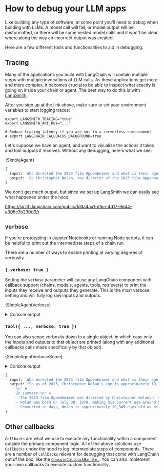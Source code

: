 # How to debug your LLM apps

Like building any type of software, at some point you'll need to debug when building with LLMs.
A model call will fail, or model output will be misformatted, or there will be some nested model calls and it won't be clear where along the way an incorrect output was created.

Here are a few different tools and functionalities to aid in debugging.

## Tracing

Many of the applications you build with LangChain will contain multiple steps with multiple invocations of LLM calls.
As these applications get more and more complex, it becomes crucial to be able to inspect what exactly is going on inside your chain or agent.
The best way to do this is with [LangSmith](https://smith.langchain.com).

After you sign up at the link above, make sure to set your environment variables to start logging traces:

```shell
export LANGSMITH_TRACING="true"
export LANGSMITH_API_KEY="..."

# Reduce tracing latency if you are not in a serverless environment
# export LANGCHAIN_CALLBACKS_BACKGROUND=true
```

Let's suppose we have an agent, and want to visualize the actions it takes and tool outputs it receives. Without any debugging, here's what we see:


<CodeBlock language="typescript">{SimpleAgent}</CodeBlock>

```bash
{
  input: 'Who directed the 2023 film Oppenheimer and what is their age? What is their age in days (assume 365 days per year)?',
  output: 'So Christopher Nolan, the director of the 2023 film Oppenheimer, is 53 years old, which is approximately 19,345 days old (assuming 365 days per year).'
}
```

We don't get much output, but since we set up LangSmith we can easily see what happened under the hood:

https://smith.langchain.com/public/fd3a4aa1-dfea-4d17-9d44-a306e7b230d3/r

## `verbose`

If you're prototyping in Jupyter Notebooks or running Node scripts, it can be helpful to print out the intermediate steps of a chain run.

There are a number of ways to enable printing at varying degrees of verbosity.

### `{ verbose: true }`

Setting the `verbose` parameter will cause any LangChain component with callback support (chains, models, agents, tools, retrievers) to print the inputs they receive and outputs they generate.
This is the most verbose setting and will fully log raw inputs and outputs.


<CodeBlock language="typescript">{SimpleAgentVerbose}</CodeBlock>

<details> 
  <summary>Console output</summary>

```bash
[chain/start] [1:chain:AgentExecutor] Entering Chain run with input: {
  "input": "Who directed the 2023 film Oppenheimer and what is their age? What is their age in days (assume 365 days per year)?"
}
[chain/start] [1:chain:AgentExecutor > 2:chain:ToolCallingAgent] Entering Chain run with input: {
  "input": "Who directed the 2023 film Oppenheimer and what is their age? What is their age in days (assume 365 days per year)?",
  "steps": []
}
[chain/start] [1:chain:AgentExecutor > 2:chain:ToolCallingAgent > 3:chain:RunnableAssign] Entering Chain run with input: {
  "input": ""
}
[chain/start] [1:chain:AgentExecutor > 2:chain:ToolCallingAgent > 3:chain:RunnableAssign > 4:chain:RunnableMap] Entering Chain run with input: {
  "input": ""
}
[chain/start] [1:chain:AgentExecutor > 2:chain:ToolCallingAgent > 3:chain:RunnableAssign > 4:chain:RunnableMap > 5:chain:RunnableLambda] Entering Chain run with input: {
  "input": ""
}
[chain/end] [1:chain:AgentExecutor > 2:chain:ToolCallingAgent > 3:chain:RunnableAssign > 4:chain:RunnableMap > 5:chain:RunnableLambda] [0ms] Exiting Chain run with output: {
  "output": []
}
[chain/end] [1:chain:AgentExecutor > 2:chain:ToolCallingAgent > 3:chain:RunnableAssign > 4:chain:RunnableMap] [1ms] Exiting Chain run with output: {
  "agent_scratchpad": []
}
[chain/end] [1:chain:AgentExecutor > 2:chain:ToolCallingAgent > 3:chain:RunnableAssign] [1ms] Exiting Chain run with output: {
  "input": "Who directed the 2023 film Oppenheimer and what is their age? What is their age in days (assume 365 days per year)?",
  "steps": [],
  "agent_scratchpad": []
}
[chain/start] [1:chain:AgentExecutor > 2:chain:ToolCallingAgent > 6:prompt:ChatPromptTemplate] Entering Chain run with input: {
  "input": "Who directed the 2023 film Oppenheimer and what is their age? What is their age in days (assume 365 days per year)?",
  "steps": [],
  "agent_scratchpad": []
}
[chain/end] [1:chain:AgentExecutor > 2:chain:ToolCallingAgent > 6:prompt:ChatPromptTemplate] [0ms] Exiting Chain run with output: {
  "lc": 1,
  "type": "constructor",
  "id": [
    "langchain_core",
    "prompt_values",
    "ChatPromptValue"
  ],
  "kwargs": {
    "messages": [
      {
        "lc": 1,
        "type": "constructor",
        "id": [
          "langchain_core",
          "messages",
          "SystemMessage"
        ],
        "kwargs": {
          "content": "You are a helpful assistant",
          "additional_kwargs": {},
          "response_metadata": {}
        }
      },
      {
        "lc": 1,
        "type": "constructor",
        "id": [
          "langchain_core",
          "messages",
          "HumanMessage"
        ],
        "kwargs": {
          "content": "Who directed the 2023 film Oppenheimer and what is their age? What is their age in days (assume 365 days per year)?",
          "additional_kwargs": {},
          "response_metadata": {}
        }
      }
    ]
  }
}
[llm/start] [1:chain:AgentExecutor > 2:chain:ToolCallingAgent > 7:llm:ChatAnthropic] Entering LLM run with input: {
  "messages": [
    [
      {
        "lc": 1,
        "type": "constructor",
        "id": [
          "langchain_core",
          "messages",
          "SystemMessage"
        ],
        "kwargs": {
          "content": "You are a helpful assistant",
          "additional_kwargs": {},
          "response_metadata": {}
        }
      },
      {
        "lc": 1,
        "type": "constructor",
        "id": [
          "langchain_core",
          "messages",
          "HumanMessage"
        ],
        "kwargs": {
          "content": "Who directed the 2023 film Oppenheimer and what is their age? What is their age in days (assume 365 days per year)?",
          "additional_kwargs": {},
          "response_metadata": {}
        }
      }
    ]
  ]
}
[llm/start] [1:llm:ChatAnthropic] Entering LLM run with input: {
  "messages": [
    [
      {
        "lc": 1,
        "type": "constructor",
        "id": [
          "langchain_core",
          "messages",
          "SystemMessage"
        ],
        "kwargs": {
          "content": "You are a helpful assistant",
          "additional_kwargs": {},
          "response_metadata": {}
        }
      },
      {
        "lc": 1,
        "type": "constructor",
        "id": [
          "langchain_core",
          "messages",
          "HumanMessage"
        ],
        "kwargs": {
          "content": "Who directed the 2023 film Oppenheimer and what is their age? What is their age in days (assume 365 days per year)?",
          "additional_kwargs": {},
          "response_metadata": {}
        }
      }
    ]
  ]
}
[llm/end] [1:chain:AgentExecutor > 2:chain:ToolCallingAgent > 7:llm:ChatAnthropic] [1.98s] Exiting LLM run with output: {
  "generations": [
    [
      {
        "text": "",
        "message": {
          "lc": 1,
          "type": "constructor",
          "id": [
            "langchain_core",
            "messages",
            "AIMessageChunk"
          ],
          "kwargs": {
            "content": [
              {
                "type": "tool_use",
                "id": "toolu_01NUVejujVo2y8WGVtZ49KAN",
                "name": "tavily_search_results_json",
                "input": {
                  "input": "Oppenheimer 2023 film director age"
                }
              }
            ],
            "additional_kwargs": {
              "id": "msg_015MqAHr84dBCAqBgjou41Km",
              "type": "message",
              "role": "assistant",
              "model": "claude-3-sonnet-20240229",
              "stop_sequence": null,
              "usage": {
                "input_tokens": 409,
                "output_tokens": 68
              },
              "stop_reason": "tool_use"
            },
            "tool_call_chunks": [
              {
                "name": "tavily_search_results_json",
                "args": "{\"input\":\"Oppenheimer 2023 film director age\"}",
                "id": "toolu_01NUVejujVo2y8WGVtZ49KAN",
                "index": 0
              }
            ],
            "tool_calls": [
              {
                "name": "tavily_search_results_json",
                "args": {
                  "input": "Oppenheimer 2023 film director age"
                },
                "id": "toolu_01NUVejujVo2y8WGVtZ49KAN"
              }
            ],
            "invalid_tool_calls": [],
            "response_metadata": {}
          }
        }
      }
    ]
  ]
}
[llm/end] [1:llm:ChatAnthropic] [1.98s] Exiting LLM run with output: {
  "generations": [
    [
      {
        "text": "",
        "message": {
          "lc": 1,
          "type": "constructor",
          "id": [
            "langchain_core",
            "messages",
            "AIMessageChunk"
          ],
          "kwargs": {
            "content": [
              {
                "type": "tool_use",
                "id": "toolu_01NUVejujVo2y8WGVtZ49KAN",
                "name": "tavily_search_results_json",
                "input": {
                  "input": "Oppenheimer 2023 film director age"
                }
              }
            ],
            "additional_kwargs": {
              "id": "msg_015MqAHr84dBCAqBgjou41Km",
              "type": "message",
              "role": "assistant",
              "model": "claude-3-sonnet-20240229",
              "stop_sequence": null,
              "usage": {
                "input_tokens": 409,
                "output_tokens": 68
              },
              "stop_reason": "tool_use"
            },
            "tool_call_chunks": [
              {
                "name": "tavily_search_results_json",
                "args": "{\"input\":\"Oppenheimer 2023 film director age\"}",
                "id": "toolu_01NUVejujVo2y8WGVtZ49KAN",
                "index": 0
              }
            ],
            "tool_calls": [
              {
                "name": "tavily_search_results_json",
                "args": {
                  "input": "Oppenheimer 2023 film director age"
                },
                "id": "toolu_01NUVejujVo2y8WGVtZ49KAN"
              }
            ],
            "invalid_tool_calls": [],
            "response_metadata": {}
          }
        }
      }
    ]
  ]
}
[chain/start] [1:chain:AgentExecutor > 2:chain:ToolCallingAgent > 8:parser:ToolCallingAgentOutputParser] Entering Chain run with input: {
  "lc": 1,
  "type": "constructor",
  "id": [
    "langchain_core",
    "messages",
    "AIMessageChunk"
  ],
  "kwargs": {
    "content": [
      {
        "type": "tool_use",
        "id": "toolu_01NUVejujVo2y8WGVtZ49KAN",
        "name": "tavily_search_results_json",
        "input": {
          "input": "Oppenheimer 2023 film director age"
        }
      }
    ],
    "additional_kwargs": {
      "id": "msg_015MqAHr84dBCAqBgjou41Km",
      "type": "message",
      "role": "assistant",
      "model": "claude-3-sonnet-20240229",
      "stop_sequence": null,
      "usage": {
        "input_tokens": 409,
        "output_tokens": 68
      },
      "stop_reason": "tool_use"
    },
    "tool_call_chunks": [
      {
        "name": "tavily_search_results_json",
        "args": "{\"input\":\"Oppenheimer 2023 film director age\"}",
        "id": "toolu_01NUVejujVo2y8WGVtZ49KAN",
        "index": 0
      }
    ],
    "tool_calls": [
      {
        "name": "tavily_search_results_json",
        "args": {
          "input": "Oppenheimer 2023 film director age"
        },
        "id": "toolu_01NUVejujVo2y8WGVtZ49KAN"
      }
    ],
    "invalid_tool_calls": [],
    "response_metadata": {}
  }
}
[chain/end] [1:chain:AgentExecutor > 2:chain:ToolCallingAgent > 8:parser:ToolCallingAgentOutputParser] [0ms] Exiting Chain run with output: {
  "output": [
    {
      "tool": "tavily_search_results_json",
      "toolInput": {
        "input": "Oppenheimer 2023 film director age"
      },
      "toolCallId": "toolu_01NUVejujVo2y8WGVtZ49KAN",
      "log": "Invoking \"tavily_search_results_json\" with {\"input\":\"Oppenheimer 2023 film director age\"}\n[{\"type\":\"tool_use\",\"id\":\"toolu_01NUVejujVo2y8WGVtZ49KAN\",\"name\":\"tavily_search_results_json\",\"input\":{\"input\":\"Oppenheimer 2023 film director age\"}}]",
      "messageLog": [
        {
          "lc": 1,
          "type": "constructor",
          "id": [
            "langchain_core",
            "messages",
            "AIMessageChunk"
          ],
          "kwargs": {
            "content": [
              {
                "type": "tool_use",
                "id": "toolu_01NUVejujVo2y8WGVtZ49KAN",
                "name": "tavily_search_results_json",
                "input": {
                  "input": "Oppenheimer 2023 film director age"
                }
              }
            ],
            "additional_kwargs": {
              "id": "msg_015MqAHr84dBCAqBgjou41Km",
              "type": "message",
              "role": "assistant",
              "model": "claude-3-sonnet-20240229",
              "stop_sequence": null,
              "usage": {
                "input_tokens": 409,
                "output_tokens": 68
              },
              "stop_reason": "tool_use"
            },
            "tool_call_chunks": [
              {
                "name": "tavily_search_results_json",
                "args": "{\"input\":\"Oppenheimer 2023 film director age\"}",
                "id": "toolu_01NUVejujVo2y8WGVtZ49KAN",
                "index": 0
              }
            ],
            "tool_calls": [
              {
                "name": "tavily_search_results_json",
                "args": {
                  "input": "Oppenheimer 2023 film director age"
                },
                "id": "toolu_01NUVejujVo2y8WGVtZ49KAN"
              }
            ],
            "invalid_tool_calls": [],
            "response_metadata": {}
          }
        }
      ]
    }
  ]
}
[chain/end] [1:chain:AgentExecutor > 2:chain:ToolCallingAgent] [1.98s] Exiting Chain run with output: {
  "output": [
    {
      "tool": "tavily_search_results_json",
      "toolInput": {
        "input": "Oppenheimer 2023 film director age"
      },
      "toolCallId": "toolu_01NUVejujVo2y8WGVtZ49KAN",
      "log": "Invoking \"tavily_search_results_json\" with {\"input\":\"Oppenheimer 2023 film director age\"}\n[{\"type\":\"tool_use\",\"id\":\"toolu_01NUVejujVo2y8WGVtZ49KAN\",\"name\":\"tavily_search_results_json\",\"input\":{\"input\":\"Oppenheimer 2023 film director age\"}}]",
      "messageLog": [
        {
          "lc": 1,
          "type": "constructor",
          "id": [
            "langchain_core",
            "messages",
            "AIMessageChunk"
          ],
          "kwargs": {
            "content": [
              {
                "type": "tool_use",
                "id": "toolu_01NUVejujVo2y8WGVtZ49KAN",
                "name": "tavily_search_results_json",
                "input": {
                  "input": "Oppenheimer 2023 film director age"
                }
              }
            ],
            "additional_kwargs": {
              "id": "msg_015MqAHr84dBCAqBgjou41Km",
              "type": "message",
              "role": "assistant",
              "model": "claude-3-sonnet-20240229",
              "stop_sequence": null,
              "usage": {
                "input_tokens": 409,
                "output_tokens": 68
              },
              "stop_reason": "tool_use"
            },
            "tool_call_chunks": [
              {
                "name": "tavily_search_results_json",
                "args": "{\"input\":\"Oppenheimer 2023 film director age\"}",
                "id": "toolu_01NUVejujVo2y8WGVtZ49KAN",
                "index": 0
              }
            ],
            "tool_calls": [
              {
                "name": "tavily_search_results_json",
                "args": {
                  "input": "Oppenheimer 2023 film director age"
                },
                "id": "toolu_01NUVejujVo2y8WGVtZ49KAN"
              }
            ],
            "invalid_tool_calls": [],
            "response_metadata": {}
          }
        }
      ]
    }
  ]
}
[agent/action] [1:chain:AgentExecutor] Agent selected action: {
  "tool": "tavily_search_results_json",
  "toolInput": {
    "input": "Oppenheimer 2023 film director age"
  },
  "toolCallId": "toolu_01NUVejujVo2y8WGVtZ49KAN",
  "log": "Invoking \"tavily_search_results_json\" with {\"input\":\"Oppenheimer 2023 film director age\"}\n[{\"type\":\"tool_use\",\"id\":\"toolu_01NUVejujVo2y8WGVtZ49KAN\",\"name\":\"tavily_search_results_json\",\"input\":{\"input\":\"Oppenheimer 2023 film director age\"}}]",
  "messageLog": [
    {
      "lc": 1,
      "type": "constructor",
      "id": [
        "langchain_core",
        "messages",
        "AIMessageChunk"
      ],
      "kwargs": {
        "content": [
          {
            "type": "tool_use",
            "id": "toolu_01NUVejujVo2y8WGVtZ49KAN",
            "name": "tavily_search_results_json",
            "input": {
              "input": "Oppenheimer 2023 film director age"
            }
          }
        ],
        "additional_kwargs": {
          "id": "msg_015MqAHr84dBCAqBgjou41Km",
          "type": "message",
          "role": "assistant",
          "model": "claude-3-sonnet-20240229",
          "stop_sequence": null,
          "usage": {
            "input_tokens": 409,
            "output_tokens": 68
          },
          "stop_reason": "tool_use"
        },
        "tool_call_chunks": [
          {
            "name": "tavily_search_results_json",
            "args": "{\"input\":\"Oppenheimer 2023 film director age\"}",
            "id": "toolu_01NUVejujVo2y8WGVtZ49KAN",
            "index": 0
          }
        ],
        "tool_calls": [
          {
            "name": "tavily_search_results_json",
            "args": {
              "input": "Oppenheimer 2023 film director age"
            },
            "id": "toolu_01NUVejujVo2y8WGVtZ49KAN"
          }
        ],
        "invalid_tool_calls": [],
        "response_metadata": {}
      }
    }
  ]
}
[tool/start] [1:chain:AgentExecutor > 9:tool:TavilySearchResults] Entering Tool run with input: "Oppenheimer 2023 film director age"
[tool/start] [1:tool:TavilySearchResults] Entering Tool run with input: "Oppenheimer 2023 film director age"
[tool/end] [1:chain:AgentExecutor > 9:tool:TavilySearchResults] [2.20s] Exiting Tool run with output: "[{"title":"Oppenheimer (2023) - IMDb","url":"https://www.imdb.com/title/tt15398776/","content":"Oppenheimer: Directed by Christopher Nolan. With Cillian Murphy, Emily Blunt, Robert Downey Jr., Alden Ehrenreich. The story of American scientist J. Robert Oppenheimer and his role in the development of the atomic bomb.","score":0.96643,"raw_content":null},{"title":"Christopher Nolan's Oppenheimer - Rotten Tomatoes","url":"https://editorial.rottentomatoes.com/article/everything-we-know-about-christopher-nolans-oppenheimer/","content":"Billboards and movie theater pop-ups across Los Angeles have been ticking down for months now: Christopher Nolan's epic account of J. Robert Oppenheimer, the father of the atomic bomb, is nearing an explosive release on July 21, 2023. Nolan movies are always incredibly secretive, twists locked alongside totems behind safe doors, actors not spilling an ounce of Earl Grey tea.","score":0.92804,"raw_content":null},{"title":"Oppenheimer (film) - Wikipedia","url":"https://en.wikipedia.org/wiki/Oppenheimer_(film)","content":"The film continued to hold well in the following weeks, making $32 million and $29.1 million in its fifth and sixth weekends.[174][175] As of September 10, 2023, the highest grossing territories were the United Kingdom ($72 million), Germany ($46.9 million), China ($46.8 million), France ($40.1 million) and Australia ($25.9 million).[176]\nCritical response\nThe film received critical acclaim.[a] Critics praised Oppenheimer primarily for its screenplay, the performances of the cast (particularly Murphy and Downey), and the visuals;[b] it was frequently cited as one of Nolan's best films,[191][192][183] and of 2023, although some criticism was aimed towards the writing of the female characters.[187] Hindustan Times reported that the film was also hailed as one of the best films of the 21st century.[193] He also chose to alternate between scenes in color and black-and-white to convey the story from both subjective and objective perspectives, respectively,[68] with most of Oppenheimer's view shown via the former, while the latter depicts a \"more objective view of his story from a different character's point of view\".[69][67] Wanting to make the film as subjective as possible, the production team decided to include visions of Oppenheimer's conceptions of the quantum world and waves of energy.[70] Nolan noted that Oppenheimer never publicly apologized for his role in the atomic bombings of Hiroshima and Nagasaki, but still desired to portray Oppenheimer as feeling genuine guilt for his actions, believing this to be accurate.[71]\nI think of any character I've dealt with, Oppenheimer is by far the most ambiguous and paradoxical. The production team was able to obtain government permission to film at White Sands Missile Range, but only at highly inconvenient hours, and therefore chose to film the scene elsewhere in the New Mexico desert.[2][95]\nThe production filmed the Trinity test scenes in Belen, New Mexico, with Murphy climbing a 100-foot steel tower, a replica of the original site used in the Manhattan Project, in rough weather.[2][95]\nA special set was built in which gasoline, propane, aluminum powder, and magnesium were used to create the explosive effect.[54] Although they used miniatures for the practical effect, the film's special effects supervisor Scott R. Fisher referred to them as \"big-atures\", since the special effects team had tried to build the models as physically large as possible. He felt that \"while our relationship with that [nuclear] fear has ebbed and flowed with time, the threat itself never actually went away\", and felt the 2022 Russian invasion of Ukraine had caused a resurgence of nuclear anxiety.[54] Nolan had also penned a script for a biopic of Howard Hughes approximately during the time of production of Martin Scorsese's The Aviator (2004), which had given him insight on how to write a script regarding a person's life.[53] Emily Blunt described the Oppenheimer script as \"emotional\" and resembling that of a thriller, while also remarking that Nolan had \"Trojan-Horsed a biopic into a thriller\".[72]\nCasting\nOppenheimer marks the sixth collaboration between Nolan and Murphy, and the first starring Murphy as the lead. [for Oppenheimer] in his approach to trying to deal with the consequences of what he'd been involved with\", while also underscoring that it is a \"huge shift in perception about the reality of Oppenheimer's perception\".[53] He wanted to execute a quick tonal shift after the atomic bombings of Hiroshima and Nagasaki, desiring to go from the \"highest triumphalism, the highest high, to the lowest low in the shortest amount of screen time possible\".[66] For the ending, Nolan chose to make it intentionally vague to be open to interpretation and refrained from being didactic or conveying specific messages in his work.","score":0.92404,"raw_content":null},{"title":"'Oppenheimer' Director Christopher Nolan On Filmmaking at 53: \"I Try to ...","url":"https://www.everythingzoomer.com/arts-entertainment/2023/11/21/oppenheimer-director-christopher-nolan-on-filmmaking-at-53-i-try-to-challenge-myself-with-every-film/","content":"Oppenheimer will be available to own on 4K Ultra HD, Blu-ray and DVD — including more than three hours of bonus features — on November 21.\nRELATED:\nVisiting the Trinity Site Featured in ‘Oppenheimer’ Is a Sobering Reminder of the Horror of Nuclear Weapons\nBarbenheimer: How ‘Barbie’ and ‘Oppenheimer’ Became the Unlikely Movie Marriage of the Summer\nBlast From the Past: ‘Asteroid City’ & ‘Oppenheimer’ and the Age of Nuclear Anxiety\nEXPLORE  HealthMoneyTravelFoodStyleBook ClubClassifieds#ZoomerDailyPolicy & PerspectiveArts & EntertainmentStars & RoyaltySex & Love\nCONNECT  FacebookTwitterInstagram\nSUBSCRIBE  Terms of Subscription ServiceE-NewslettersSubscribe to Zoomer Magazine\nBROWSE  AboutMastheadContact UsAdvertise with UsPrivacy Policy\nEverythingZoomer.com is part of the ZoomerMedia Digital Network “I think with experience — and with the experience of watching your films with an audience over the years — you do more and more recognize the human elements that people respond to, and the things that move you and the things that move the audience.”\n “What’s interesting, as you watch the films over time, is that some of his preoccupations are the same, but then some of them have changed over time with who he is as a person and what’s going on in his own life,” Thomas said.\n The British-American director’s latest explosive drama, Oppenheimer, which has earned upwards of US$940 million at the global box office, follows theoretical physicist J. Robert Oppenheimer (played by Cillian Murphy) as he leads the team creating the first atomic bomb, as director of the Manhattan Project’s Los Alamos Laboratory.\n Subscribe\nEverything Zoomer\n‘Oppenheimer’ Director Christopher Nolan On Filmmaking at 53: “I Try to Challenge Myself with Every Film”\nDirector Christopher Nolan poses upon his arrival for the premiere of the movie 'Oppenheimer' in Paris on July 11, 2023.","score":0.92002,"raw_content":null},{"title":"'Oppenheimer' Review: A Man for Our Time - The New York Times","url":"https://www.nytimes.com/2023/07/19/movies/oppenheimer-review-christopher-nolan.html","content":"Instead, it is here that the film’s complexities and all its many fragments finally converge as Nolan puts the finishing touches on his portrait of a man who contributed to an age of transformational scientific discovery, who personified the intersection of science and politics, including in his role as a Communist boogeyman, who was transformed by his role in the creation of weapons of mass destruction and soon after raised the alarm about the dangers of nuclear war.\n He served as director of a clandestine weapons lab built in a near-desolate stretch of Los Alamos, in New Mexico, where he and many other of the era’s most dazzling scientific minds puzzled through how to harness nuclear reactions for the weapons that killed tens of thousands instantly, ending the war in the Pacific.\n Nolan integrates these black-and-white sections with the color ones, using scenes from the hearing and the confirmation — Strauss’s role in the hearing and his relationship with Oppenheimer directly affected the confirmation’s outcome — to create a dialectical synthesis. To signal his conceit, he stamps the film with the words “fission” (a splitting into parts) and “fusion” (a merging of elements); Nolan being Nolan, he further complicates the film by recurrently kinking up the overarching chronology — it is a lot.\n It’s also at Berkeley that Oppenheimer meets the project’s military head, Leslie Groves (a predictably good Damon), who makes him Los Alamos’s director, despite the leftist causes he supported — among them, the fight against fascism during the Spanish Civil War — and some of his associations, including with Communist Party members like his brother, Frank (Dylan Arnold).\n","score":0.91831,"raw_content":null}]"
[tool/end] [1:tool:TavilySearchResults] [2.20s] Exiting Tool run with output: "[{"title":"Oppenheimer (2023) - IMDb","url":"https://www.imdb.com/title/tt15398776/","content":"Oppenheimer: Directed by Christopher Nolan. With Cillian Murphy, Emily Blunt, Robert Downey Jr., Alden Ehrenreich. The story of American scientist J. Robert Oppenheimer and his role in the development of the atomic bomb.","score":0.96643,"raw_content":null},{"title":"Christopher Nolan's Oppenheimer - Rotten Tomatoes","url":"https://editorial.rottentomatoes.com/article/everything-we-know-about-christopher-nolans-oppenheimer/","content":"Billboards and movie theater pop-ups across Los Angeles have been ticking down for months now: Christopher Nolan's epic account of J. Robert Oppenheimer, the father of the atomic bomb, is nearing an explosive release on July 21, 2023. Nolan movies are always incredibly secretive, twists locked alongside totems behind safe doors, actors not spilling an ounce of Earl Grey tea.","score":0.92804,"raw_content":null},{"title":"Oppenheimer (film) - Wikipedia","url":"https://en.wikipedia.org/wiki/Oppenheimer_(film)","content":"The film continued to hold well in the following weeks, making $32 million and $29.1 million in its fifth and sixth weekends.[174][175] As of September 10, 2023, the highest grossing territories were the United Kingdom ($72 million), Germany ($46.9 million), China ($46.8 million), France ($40.1 million) and Australia ($25.9 million).[176]\nCritical response\nThe film received critical acclaim.[a] Critics praised Oppenheimer primarily for its screenplay, the performances of the cast (particularly Murphy and Downey), and the visuals;[b] it was frequently cited as one of Nolan's best films,[191][192][183] and of 2023, although some criticism was aimed towards the writing of the female characters.[187] Hindustan Times reported that the film was also hailed as one of the best films of the 21st century.[193] He also chose to alternate between scenes in color and black-and-white to convey the story from both subjective and objective perspectives, respectively,[68] with most of Oppenheimer's view shown via the former, while the latter depicts a \"more objective view of his story from a different character's point of view\".[69][67] Wanting to make the film as subjective as possible, the production team decided to include visions of Oppenheimer's conceptions of the quantum world and waves of energy.[70] Nolan noted that Oppenheimer never publicly apologized for his role in the atomic bombings of Hiroshima and Nagasaki, but still desired to portray Oppenheimer as feeling genuine guilt for his actions, believing this to be accurate.[71]\nI think of any character I've dealt with, Oppenheimer is by far the most ambiguous and paradoxical. The production team was able to obtain government permission to film at White Sands Missile Range, but only at highly inconvenient hours, and therefore chose to film the scene elsewhere in the New Mexico desert.[2][95]\nThe production filmed the Trinity test scenes in Belen, New Mexico, with Murphy climbing a 100-foot steel tower, a replica of the original site used in the Manhattan Project, in rough weather.[2][95]\nA special set was built in which gasoline, propane, aluminum powder, and magnesium were used to create the explosive effect.[54] Although they used miniatures for the practical effect, the film's special effects supervisor Scott R. Fisher referred to them as \"big-atures\", since the special effects team had tried to build the models as physically large as possible. He felt that \"while our relationship with that [nuclear] fear has ebbed and flowed with time, the threat itself never actually went away\", and felt the 2022 Russian invasion of Ukraine had caused a resurgence of nuclear anxiety.[54] Nolan had also penned a script for a biopic of Howard Hughes approximately during the time of production of Martin Scorsese's The Aviator (2004), which had given him insight on how to write a script regarding a person's life.[53] Emily Blunt described the Oppenheimer script as \"emotional\" and resembling that of a thriller, while also remarking that Nolan had \"Trojan-Horsed a biopic into a thriller\".[72]\nCasting\nOppenheimer marks the sixth collaboration between Nolan and Murphy, and the first starring Murphy as the lead. [for Oppenheimer] in his approach to trying to deal with the consequences of what he'd been involved with\", while also underscoring that it is a \"huge shift in perception about the reality of Oppenheimer's perception\".[53] He wanted to execute a quick tonal shift after the atomic bombings of Hiroshima and Nagasaki, desiring to go from the \"highest triumphalism, the highest high, to the lowest low in the shortest amount of screen time possible\".[66] For the ending, Nolan chose to make it intentionally vague to be open to interpretation and refrained from being didactic or conveying specific messages in his work.","score":0.92404,"raw_content":null},{"title":"'Oppenheimer' Director Christopher Nolan On Filmmaking at 53: \"I Try to ...","url":"https://www.everythingzoomer.com/arts-entertainment/2023/11/21/oppenheimer-director-christopher-nolan-on-filmmaking-at-53-i-try-to-challenge-myself-with-every-film/","content":"Oppenheimer will be available to own on 4K Ultra HD, Blu-ray and DVD — including more than three hours of bonus features — on November 21.\nRELATED:\nVisiting the Trinity Site Featured in ‘Oppenheimer’ Is a Sobering Reminder of the Horror of Nuclear Weapons\nBarbenheimer: How ‘Barbie’ and ‘Oppenheimer’ Became the Unlikely Movie Marriage of the Summer\nBlast From the Past: ‘Asteroid City’ & ‘Oppenheimer’ and the Age of Nuclear Anxiety\nEXPLORE  HealthMoneyTravelFoodStyleBook ClubClassifieds#ZoomerDailyPolicy & PerspectiveArts & EntertainmentStars & RoyaltySex & Love\nCONNECT  FacebookTwitterInstagram\nSUBSCRIBE  Terms of Subscription ServiceE-NewslettersSubscribe to Zoomer Magazine\nBROWSE  AboutMastheadContact UsAdvertise with UsPrivacy Policy\nEverythingZoomer.com is part of the ZoomerMedia Digital Network “I think with experience — and with the experience of watching your films with an audience over the years — you do more and more recognize the human elements that people respond to, and the things that move you and the things that move the audience.”\n “What’s interesting, as you watch the films over time, is that some of his preoccupations are the same, but then some of them have changed over time with who he is as a person and what’s going on in his own life,” Thomas said.\n The British-American director’s latest explosive drama, Oppenheimer, which has earned upwards of US$940 million at the global box office, follows theoretical physicist J. Robert Oppenheimer (played by Cillian Murphy) as he leads the team creating the first atomic bomb, as director of the Manhattan Project’s Los Alamos Laboratory.\n Subscribe\nEverything Zoomer\n‘Oppenheimer’ Director Christopher Nolan On Filmmaking at 53: “I Try to Challenge Myself with Every Film”\nDirector Christopher Nolan poses upon his arrival for the premiere of the movie 'Oppenheimer' in Paris on July 11, 2023.","score":0.92002,"raw_content":null},{"title":"'Oppenheimer' Review: A Man for Our Time - The New York Times","url":"https://www.nytimes.com/2023/07/19/movies/oppenheimer-review-christopher-nolan.html","content":"Instead, it is here that the film’s complexities and all its many fragments finally converge as Nolan puts the finishing touches on his portrait of a man who contributed to an age of transformational scientific discovery, who personified the intersection of science and politics, including in his role as a Communist boogeyman, who was transformed by his role in the creation of weapons of mass destruction and soon after raised the alarm about the dangers of nuclear war.\n He served as director of a clandestine weapons lab built in a near-desolate stretch of Los Alamos, in New Mexico, where he and many other of the era’s most dazzling scientific minds puzzled through how to harness nuclear reactions for the weapons that killed tens of thousands instantly, ending the war in the Pacific.\n Nolan integrates these black-and-white sections with the color ones, using scenes from the hearing and the confirmation — Strauss’s role in the hearing and his relationship with Oppenheimer directly affected the confirmation’s outcome — to create a dialectical synthesis. To signal his conceit, he stamps the film with the words “fission” (a splitting into parts) and “fusion” (a merging of elements); Nolan being Nolan, he further complicates the film by recurrently kinking up the overarching chronology — it is a lot.\n It’s also at Berkeley that Oppenheimer meets the project’s military head, Leslie Groves (a predictably good Damon), who makes him Los Alamos’s director, despite the leftist causes he supported — among them, the fight against fascism during the Spanish Civil War — and some of his associations, including with Communist Party members like his brother, Frank (Dylan Arnold).\n","score":0.91831,"raw_content":null}]"
[chain/start] [1:chain:AgentExecutor > 10:chain:ToolCallingAgent] Entering Chain run with input: {
  "input": "Who directed the 2023 film Oppenheimer and what is their age? What is their age in days (assume 365 days per year)?",
  "steps": [
    {
      "action": {
        "tool": "tavily_search_results_json",
        "toolInput": {
          "input": "Oppenheimer 2023 film director age"
        },
        "toolCallId": "toolu_01NUVejujVo2y8WGVtZ49KAN",
        "log": "Invoking \"tavily_search_results_json\" with {\"input\":\"Oppenheimer 2023 film director age\"}\n[{\"type\":\"tool_use\",\"id\":\"toolu_01NUVejujVo2y8WGVtZ49KAN\",\"name\":\"tavily_search_results_json\",\"input\":{\"input\":\"Oppenheimer 2023 film director age\"}}]",
        "messageLog": [
          {
            "lc": 1,
            "type": "constructor",
            "id": [
              "langchain_core",
              "messages",
              "AIMessageChunk"
            ],
            "kwargs": {
              "content": [
                {
                  "type": "tool_use",
                  "id": "toolu_01NUVejujVo2y8WGVtZ49KAN",
                  "name": "tavily_search_results_json",
                  "input": {
                    "input": "Oppenheimer 2023 film director age"
                  }
                }
              ],
              "additional_kwargs": {
                "id": "msg_015MqAHr84dBCAqBgjou41Km",
                "type": "message",
                "role": "assistant",
                "model": "claude-3-sonnet-20240229",
                "stop_sequence": null,
                "usage": {
                  "input_tokens": 409,
                  "output_tokens": 68
                },
                "stop_reason": "tool_use"
              },
              "tool_call_chunks": [
                {
                  "name": "tavily_search_results_json",
                  "args": "{\"input\":\"Oppenheimer 2023 film director age\"}",
                  "id": "toolu_01NUVejujVo2y8WGVtZ49KAN",
                  "index": 0
                }
              ],
              "tool_calls": [
                {
                  "name": "tavily_search_results_json",
                  "args": {
                    "input": "Oppenheimer 2023 film director age"
                  },
                  "id": "toolu_01NUVejujVo2y8WGVtZ49KAN"
                }
              ],
              "invalid_tool_calls": [],
              "response_metadata": {}
            }
          }
        ]
      },
      "observation": "[{\"title\":\"Oppenheimer (2023) - IMDb\",\"url\":\"https://www.imdb.com/title/tt15398776/\",\"content\":\"Oppenheimer: Directed by Christopher Nolan. With Cillian Murphy, Emily Blunt, Robert Downey Jr., Alden Ehrenreich. The story of American scientist J. Robert Oppenheimer and his role in the development of the atomic bomb.\",\"score\":0.96643,\"raw_content\":null},{\"title\":\"Christopher Nolan's Oppenheimer - Rotten Tomatoes\",\"url\":\"https://editorial.rottentomatoes.com/article/everything-we-know-about-christopher-nolans-oppenheimer/\",\"content\":\"Billboards and movie theater pop-ups across Los Angeles have been ticking down for months now: Christopher Nolan's epic account of J. Robert Oppenheimer, the father of the atomic bomb, is nearing an explosive release on July 21, 2023. Nolan movies are always incredibly secretive, twists locked alongside totems behind safe doors, actors not spilling an ounce of Earl Grey tea.\",\"score\":0.92804,\"raw_content\":null},{\"title\":\"Oppenheimer (film) - Wikipedia\",\"url\":\"https://en.wikipedia.org/wiki/Oppenheimer_(film)\",\"content\":\"The film continued to hold well in the following weeks, making $32 million and $29.1 million in its fifth and sixth weekends.[174][175] As of September 10, 2023, the highest grossing territories were the United Kingdom ($72 million), Germany ($46.9 million), China ($46.8 million), France ($40.1 million) and Australia ($25.9 million).[176]\\nCritical response\\nThe film received critical acclaim.[a] Critics praised Oppenheimer primarily for its screenplay, the performances of the cast (particularly Murphy and Downey), and the visuals;[b] it was frequently cited as one of Nolan's best films,[191][192][183] and of 2023, although some criticism was aimed towards the writing of the female characters.[187] Hindustan Times reported that the film was also hailed as one of the best films of the 21st century.[193] He also chose to alternate between scenes in color and black-and-white to convey the story from both subjective and objective perspectives, respectively,[68] with most of Oppenheimer's view shown via the former, while the latter depicts a \\\"more objective view of his story from a different character's point of view\\\".[69][67] Wanting to make the film as subjective as possible, the production team decided to include visions of Oppenheimer's conceptions of the quantum world and waves of energy.[70] Nolan noted that Oppenheimer never publicly apologized for his role in the atomic bombings of Hiroshima and Nagasaki, but still desired to portray Oppenheimer as feeling genuine guilt for his actions, believing this to be accurate.[71]\\nI think of any character I've dealt with, Oppenheimer is by far the most ambiguous and paradoxical. The production team was able to obtain government permission to film at White Sands Missile Range, but only at highly inconvenient hours, and therefore chose to film the scene elsewhere in the New Mexico desert.[2][95]\\nThe production filmed the Trinity test scenes in Belen, New Mexico, with Murphy climbing a 100-foot steel tower, a replica of the original site used in the Manhattan Project, in rough weather.[2][95]\\nA special set was built in which gasoline, propane, aluminum powder, and magnesium were used to create the explosive effect.[54] Although they used miniatures for the practical effect, the film's special effects supervisor Scott R. Fisher referred to them as \\\"big-atures\\\", since the special effects team had tried to build the models as physically large as possible. He felt that \\\"while our relationship with that [nuclear] fear has ebbed and flowed with time, the threat itself never actually went away\\\", and felt the 2022 Russian invasion of Ukraine had caused a resurgence of nuclear anxiety.[54] Nolan had also penned a script for a biopic of Howard Hughes approximately during the time of production of Martin Scorsese's The Aviator (2004), which had given him insight on how to write a script regarding a person's life.[53] Emily Blunt described the Oppenheimer script as \\\"emotional\\\" and resembling that of a thriller, while also remarking that Nolan had \\\"Trojan-Horsed a biopic into a thriller\\\".[72]\\nCasting\\nOppenheimer marks the sixth collaboration between Nolan and Murphy, and the first starring Murphy as the lead. [for Oppenheimer] in his approach to trying to deal with the consequences of what he'd been involved with\\\", while also underscoring that it is a \\\"huge shift in perception about the reality of Oppenheimer's perception\\\".[53] He wanted to execute a quick tonal shift after the atomic bombings of Hiroshima and Nagasaki, desiring to go from the \\\"highest triumphalism, the highest high, to the lowest low in the shortest amount of screen time possible\\\".[66] For the ending, Nolan chose to make it intentionally vague to be open to interpretation and refrained from being didactic or conveying specific messages in his work.\",\"score\":0.92404,\"raw_content\":null},{\"title\":\"'Oppenheimer' Director Christopher Nolan On Filmmaking at 53: \\\"I Try to ...\",\"url\":\"https://www.everythingzoomer.com/arts-entertainment/2023/11/21/oppenheimer-director-christopher-nolan-on-filmmaking-at-53-i-try-to-challenge-myself-with-every-film/\",\"content\":\"Oppenheimer will be available to own on 4K Ultra HD, Blu-ray and DVD — including more than three hours of bonus features — on November 21.\\nRELATED:\\nVisiting the Trinity Site Featured in ‘Oppenheimer’ Is a Sobering Reminder of the Horror of Nuclear Weapons\\nBarbenheimer: How ‘Barbie’ and ‘Oppenheimer’ Became the Unlikely Movie Marriage of the Summer\\nBlast From the Past: ‘Asteroid City’ & ‘Oppenheimer’ and the Age of Nuclear Anxiety\\nEXPLORE  HealthMoneyTravelFoodStyleBook ClubClassifieds#ZoomerDailyPolicy & PerspectiveArts & EntertainmentStars & RoyaltySex & Love\\nCONNECT  FacebookTwitterInstagram\\nSUBSCRIBE  Terms of Subscription ServiceE-NewslettersSubscribe to Zoomer Magazine\\nBROWSE  AboutMastheadContact UsAdvertise with UsPrivacy Policy\\nEverythingZoomer.com is part of the ZoomerMedia Digital Network “I think with experience — and with the experience of watching your films with an audience over the years — you do more and more recognize the human elements that people respond to, and the things that move you and the things that move the audience.”\\n “What’s interesting, as you watch the films over time, is that some of his preoccupations are the same, but then some of them have changed over time with who he is as a person and what’s going on in his own life,” Thomas said.\\n The British-American director’s latest explosive drama, Oppenheimer, which has earned upwards of US$940 million at the global box office, follows theoretical physicist J. Robert Oppenheimer (played by Cillian Murphy) as he leads the team creating the first atomic bomb, as director of the Manhattan Project’s Los Alamos Laboratory.\\n Subscribe\\nEverything Zoomer\\n‘Oppenheimer’ Director Christopher Nolan On Filmmaking at 53: “I Try to Challenge Myself with Every Film”\\nDirector Christopher Nolan poses upon his arrival for the premiere of the movie 'Oppenheimer' in Paris on July 11, 2023.\",\"score\":0.92002,\"raw_content\":null},{\"title\":\"'Oppenheimer' Review: A Man for Our Time - The New York Times\",\"url\":\"https://www.nytimes.com/2023/07/19/movies/oppenheimer-review-christopher-nolan.html\",\"content\":\"Instead, it is here that the film’s complexities and all its many fragments finally converge as Nolan puts the finishing touches on his portrait of a man who contributed to an age of transformational scientific discovery, who personified the intersection of science and politics, including in his role as a Communist boogeyman, who was transformed by his role in the creation of weapons of mass destruction and soon after raised the alarm about the dangers of nuclear war.\\n He served as director of a clandestine weapons lab built in a near-desolate stretch of Los Alamos, in New Mexico, where he and many other of the era’s most dazzling scientific minds puzzled through how to harness nuclear reactions for the weapons that killed tens of thousands instantly, ending the war in the Pacific.\\n Nolan integrates these black-and-white sections with the color ones, using scenes from the hearing and the confirmation — Strauss’s role in the hearing and his relationship with Oppenheimer directly affected the confirmation’s outcome — to create a dialectical synthesis. To signal his conceit, he stamps the film with the words “fission” (a splitting into parts) and “fusion” (a merging of elements); Nolan being Nolan, he further complicates the film by recurrently kinking up the overarching chronology — it is a lot.\\n It’s also at Berkeley that Oppenheimer meets the project’s military head, Leslie Groves (a predictably good Damon), who makes him Los Alamos’s director, despite the leftist causes he supported — among them, the fight against fascism during the Spanish Civil War — and some of his associations, including with Communist Party members like his brother, Frank (Dylan Arnold).\\n\",\"score\":0.91831,\"raw_content\":null}]"
    }
  ]
}
[chain/start] [1:chain:AgentExecutor > 10:chain:ToolCallingAgent > 11:chain:RunnableAssign] Entering Chain run with input: {
  "input": ""
}
[chain/start] [1:chain:AgentExecutor > 10:chain:ToolCallingAgent > 11:chain:RunnableAssign > 12:chain:RunnableMap] Entering Chain run with input: {
  "input": ""
}
[chain/start] [1:chain:AgentExecutor > 10:chain:ToolCallingAgent > 11:chain:RunnableAssign > 12:chain:RunnableMap > 13:chain:RunnableLambda] Entering Chain run with input: {
  "input": ""
}
[chain/end] [1:chain:AgentExecutor > 10:chain:ToolCallingAgent > 11:chain:RunnableAssign > 12:chain:RunnableMap > 13:chain:RunnableLambda] [1ms] Exiting Chain run with output: {
  "output": [
    {
      "lc": 1,
      "type": "constructor",
      "id": [
        "langchain_core",
        "messages",
        "AIMessageChunk"
      ],
      "kwargs": {
        "content": [
          {
            "type": "tool_use",
            "id": "toolu_01NUVejujVo2y8WGVtZ49KAN",
            "name": "tavily_search_results_json",
            "input": {
              "input": "Oppenheimer 2023 film director age"
            }
          }
        ],
        "additional_kwargs": {
          "id": "msg_015MqAHr84dBCAqBgjou41Km",
          "type": "message",
          "role": "assistant",
          "model": "claude-3-sonnet-20240229",
          "stop_sequence": null,
          "usage": {
            "input_tokens": 409,
            "output_tokens": 68
          },
          "stop_reason": "tool_use"
        },
        "tool_call_chunks": [
          {
            "name": "tavily_search_results_json",
            "args": "{\"input\":\"Oppenheimer 2023 film director age\"}",
            "id": "toolu_01NUVejujVo2y8WGVtZ49KAN",
            "index": 0
          }
        ],
        "tool_calls": [
          {
            "name": "tavily_search_results_json",
            "args": {
              "input": "Oppenheimer 2023 film director age"
            },
            "id": "toolu_01NUVejujVo2y8WGVtZ49KAN"
          }
        ],
        "invalid_tool_calls": [],
        "response_metadata": {}
      }
    },
    {
      "lc": 1,
      "type": "constructor",
      "id": [
        "langchain_core",
        "messages",
        "ToolMessage"
      ],
      "kwargs": {
        "tool_call_id": "toolu_01NUVejujVo2y8WGVtZ49KAN",
        "content": "[{\"title\":\"Oppenheimer (2023) - IMDb\",\"url\":\"https://www.imdb.com/title/tt15398776/\",\"content\":\"Oppenheimer: Directed by Christopher Nolan. With Cillian Murphy, Emily Blunt, Robert Downey Jr., Alden Ehrenreich. The story of American scientist J. Robert Oppenheimer and his role in the development of the atomic bomb.\",\"score\":0.96643,\"raw_content\":null},{\"title\":\"Christopher Nolan's Oppenheimer - Rotten Tomatoes\",\"url\":\"https://editorial.rottentomatoes.com/article/everything-we-know-about-christopher-nolans-oppenheimer/\",\"content\":\"Billboards and movie theater pop-ups across Los Angeles have been ticking down for months now: Christopher Nolan's epic account of J. Robert Oppenheimer, the father of the atomic bomb, is nearing an explosive release on July 21, 2023. Nolan movies are always incredibly secretive, twists locked alongside totems behind safe doors, actors not spilling an ounce of Earl Grey tea.\",\"score\":0.92804,\"raw_content\":null},{\"title\":\"Oppenheimer (film) - Wikipedia\",\"url\":\"https://en.wikipedia.org/wiki/Oppenheimer_(film)\",\"content\":\"The film continued to hold well in the following weeks, making $32 million and $29.1 million in its fifth and sixth weekends.[174][175] As of September 10, 2023, the highest grossing territories were the United Kingdom ($72 million), Germany ($46.9 million), China ($46.8 million), France ($40.1 million) and Australia ($25.9 million).[176]\\nCritical response\\nThe film received critical acclaim.[a] Critics praised Oppenheimer primarily for its screenplay, the performances of the cast (particularly Murphy and Downey), and the visuals;[b] it was frequently cited as one of Nolan's best films,[191][192][183] and of 2023, although some criticism was aimed towards the writing of the female characters.[187] Hindustan Times reported that the film was also hailed as one of the best films of the 21st century.[193] He also chose to alternate between scenes in color and black-and-white to convey the story from both subjective and objective perspectives, respectively,[68] with most of Oppenheimer's view shown via the former, while the latter depicts a \\\"more objective view of his story from a different character's point of view\\\".[69][67] Wanting to make the film as subjective as possible, the production team decided to include visions of Oppenheimer's conceptions of the quantum world and waves of energy.[70] Nolan noted that Oppenheimer never publicly apologized for his role in the atomic bombings of Hiroshima and Nagasaki, but still desired to portray Oppenheimer as feeling genuine guilt for his actions, believing this to be accurate.[71]\\nI think of any character I've dealt with, Oppenheimer is by far the most ambiguous and paradoxical. The production team was able to obtain government permission to film at White Sands Missile Range, but only at highly inconvenient hours, and therefore chose to film the scene elsewhere in the New Mexico desert.[2][95]\\nThe production filmed the Trinity test scenes in Belen, New Mexico, with Murphy climbing a 100-foot steel tower, a replica of the original site used in the Manhattan Project, in rough weather.[2][95]\\nA special set was built in which gasoline, propane, aluminum powder, and magnesium were used to create the explosive effect.[54] Although they used miniatures for the practical effect, the film's special effects supervisor Scott R. Fisher referred to them as \\\"big-atures\\\", since the special effects team had tried to build the models as physically large as possible. He felt that \\\"while our relationship with that [nuclear] fear has ebbed and flowed with time, the threat itself never actually went away\\\", and felt the 2022 Russian invasion of Ukraine had caused a resurgence of nuclear anxiety.[54] Nolan had also penned a script for a biopic of Howard Hughes approximately during the time of production of Martin Scorsese's The Aviator (2004), which had given him insight on how to write a script regarding a person's life.[53] Emily Blunt described the Oppenheimer script as \\\"emotional\\\" and resembling that of a thriller, while also remarking that Nolan had \\\"Trojan-Horsed a biopic into a thriller\\\".[72]\\nCasting\\nOppenheimer marks the sixth collaboration between Nolan and Murphy, and the first starring Murphy as the lead. [for Oppenheimer] in his approach to trying to deal with the consequences of what he'd been involved with\\\", while also underscoring that it is a \\\"huge shift in perception about the reality of Oppenheimer's perception\\\".[53] He wanted to execute a quick tonal shift after the atomic bombings of Hiroshima and Nagasaki, desiring to go from the \\\"highest triumphalism, the highest high, to the lowest low in the shortest amount of screen time possible\\\".[66] For the ending, Nolan chose to make it intentionally vague to be open to interpretation and refrained from being didactic or conveying specific messages in his work.\",\"score\":0.92404,\"raw_content\":null},{\"title\":\"'Oppenheimer' Director Christopher Nolan On Filmmaking at 53: \\\"I Try to ...\",\"url\":\"https://www.everythingzoomer.com/arts-entertainment/2023/11/21/oppenheimer-director-christopher-nolan-on-filmmaking-at-53-i-try-to-challenge-myself-with-every-film/\",\"content\":\"Oppenheimer will be available to own on 4K Ultra HD, Blu-ray and DVD — including more than three hours of bonus features — on November 21.\\nRELATED:\\nVisiting the Trinity Site Featured in ‘Oppenheimer’ Is a Sobering Reminder of the Horror of Nuclear Weapons\\nBarbenheimer: How ‘Barbie’ and ‘Oppenheimer’ Became the Unlikely Movie Marriage of the Summer\\nBlast From the Past: ‘Asteroid City’ & ‘Oppenheimer’ and the Age of Nuclear Anxiety\\nEXPLORE  HealthMoneyTravelFoodStyleBook ClubClassifieds#ZoomerDailyPolicy & PerspectiveArts & EntertainmentStars & RoyaltySex & Love\\nCONNECT  FacebookTwitterInstagram\\nSUBSCRIBE  Terms of Subscription ServiceE-NewslettersSubscribe to Zoomer Magazine\\nBROWSE  AboutMastheadContact UsAdvertise with UsPrivacy Policy\\nEverythingZoomer.com is part of the ZoomerMedia Digital Network “I think with experience — and with the experience of watching your films with an audience over the years — you do more and more recognize the human elements that people respond to, and the things that move you and the things that move the audience.”\\n “What’s interesting, as you watch the films over time, is that some of his preoccupations are the same, but then some of them have changed over time with who he is as a person and what’s going on in his own life,” Thomas said.\\n The British-American director’s latest explosive drama, Oppenheimer, which has earned upwards of US$940 million at the global box office, follows theoretical physicist J. Robert Oppenheimer (played by Cillian Murphy) as he leads the team creating the first atomic bomb, as director of the Manhattan Project’s Los Alamos Laboratory.\\n Subscribe\\nEverything Zoomer\\n‘Oppenheimer’ Director Christopher Nolan On Filmmaking at 53: “I Try to Challenge Myself with Every Film”\\nDirector Christopher Nolan poses upon his arrival for the premiere of the movie 'Oppenheimer' in Paris on July 11, 2023.\",\"score\":0.92002,\"raw_content\":null},{\"title\":\"'Oppenheimer' Review: A Man for Our Time - The New York Times\",\"url\":\"https://www.nytimes.com/2023/07/19/movies/oppenheimer-review-christopher-nolan.html\",\"content\":\"Instead, it is here that the film’s complexities and all its many fragments finally converge as Nolan puts the finishing touches on his portrait of a man who contributed to an age of transformational scientific discovery, who personified the intersection of science and politics, including in his role as a Communist boogeyman, who was transformed by his role in the creation of weapons of mass destruction and soon after raised the alarm about the dangers of nuclear war.\\n He served as director of a clandestine weapons lab built in a near-desolate stretch of Los Alamos, in New Mexico, where he and many other of the era’s most dazzling scientific minds puzzled through how to harness nuclear reactions for the weapons that killed tens of thousands instantly, ending the war in the Pacific.\\n Nolan integrates these black-and-white sections with the color ones, using scenes from the hearing and the confirmation — Strauss’s role in the hearing and his relationship with Oppenheimer directly affected the confirmation’s outcome — to create a dialectical synthesis. To signal his conceit, he stamps the film with the words “fission” (a splitting into parts) and “fusion” (a merging of elements); Nolan being Nolan, he further complicates the film by recurrently kinking up the overarching chronology — it is a lot.\\n It’s also at Berkeley that Oppenheimer meets the project’s military head, Leslie Groves (a predictably good Damon), who makes him Los Alamos’s director, despite the leftist causes he supported — among them, the fight against fascism during the Spanish Civil War — and some of his associations, including with Communist Party members like his brother, Frank (Dylan Arnold).\\n\",\"score\":0.91831,\"raw_content\":null}]",
        "additional_kwargs": {
          "name": "tavily_search_results_json"
        },
        "response_metadata": {}
      }
    }
  ]
}
[chain/end] [1:chain:AgentExecutor > 10:chain:ToolCallingAgent > 11:chain:RunnableAssign > 12:chain:RunnableMap] [2ms] Exiting Chain run with output: {
  "agent_scratchpad": [
    {
      "lc": 1,
      "type": "constructor",
      "id": [
        "langchain_core",
        "messages",
        "AIMessageChunk"
      ],
      "kwargs": {
        "content": [
          {
            "type": "tool_use",
            "id": "toolu_01NUVejujVo2y8WGVtZ49KAN",
            "name": "tavily_search_results_json",
            "input": {
              "input": "Oppenheimer 2023 film director age"
            }
          }
        ],
        "additional_kwargs": {
          "id": "msg_015MqAHr84dBCAqBgjou41Km",
          "type": "message",
          "role": "assistant",
          "model": "claude-3-sonnet-20240229",
          "stop_sequence": null,
          "usage": {
            "input_tokens": 409,
            "output_tokens": 68
          },
          "stop_reason": "tool_use"
        },
        "tool_call_chunks": [
          {
            "name": "tavily_search_results_json",
            "args": "{\"input\":\"Oppenheimer 2023 film director age\"}",
            "id": "toolu_01NUVejujVo2y8WGVtZ49KAN",
            "index": 0
          }
        ],
        "tool_calls": [
          {
            "name": "tavily_search_results_json",
            "args": {
              "input": "Oppenheimer 2023 film director age"
            },
            "id": "toolu_01NUVejujVo2y8WGVtZ49KAN"
          }
        ],
        "invalid_tool_calls": [],
        "response_metadata": {}
      }
    },
    {
      "lc": 1,
      "type": "constructor",
      "id": [
        "langchain_core",
        "messages",
        "ToolMessage"
      ],
      "kwargs": {
        "tool_call_id": "toolu_01NUVejujVo2y8WGVtZ49KAN",
        "content": "[{\"title\":\"Oppenheimer (2023) - IMDb\",\"url\":\"https://www.imdb.com/title/tt15398776/\",\"content\":\"Oppenheimer: Directed by Christopher Nolan. With Cillian Murphy, Emily Blunt, Robert Downey Jr., Alden Ehrenreich. The story of American scientist J. Robert Oppenheimer and his role in the development of the atomic bomb.\",\"score\":0.96643,\"raw_content\":null},{\"title\":\"Christopher Nolan's Oppenheimer - Rotten Tomatoes\",\"url\":\"https://editorial.rottentomatoes.com/article/everything-we-know-about-christopher-nolans-oppenheimer/\",\"content\":\"Billboards and movie theater pop-ups across Los Angeles have been ticking down for months now: Christopher Nolan's epic account of J. Robert Oppenheimer, the father of the atomic bomb, is nearing an explosive release on July 21, 2023. Nolan movies are always incredibly secretive, twists locked alongside totems behind safe doors, actors not spilling an ounce of Earl Grey tea.\",\"score\":0.92804,\"raw_content\":null},{\"title\":\"Oppenheimer (film) - Wikipedia\",\"url\":\"https://en.wikipedia.org/wiki/Oppenheimer_(film)\",\"content\":\"The film continued to hold well in the following weeks, making $32 million and $29.1 million in its fifth and sixth weekends.[174][175] As of September 10, 2023, the highest grossing territories were the United Kingdom ($72 million), Germany ($46.9 million), China ($46.8 million), France ($40.1 million) and Australia ($25.9 million).[176]\\nCritical response\\nThe film received critical acclaim.[a] Critics praised Oppenheimer primarily for its screenplay, the performances of the cast (particularly Murphy and Downey), and the visuals;[b] it was frequently cited as one of Nolan's best films,[191][192][183] and of 2023, although some criticism was aimed towards the writing of the female characters.[187] Hindustan Times reported that the film was also hailed as one of the best films of the 21st century.[193] He also chose to alternate between scenes in color and black-and-white to convey the story from both subjective and objective perspectives, respectively,[68] with most of Oppenheimer's view shown via the former, while the latter depicts a \\\"more objective view of his story from a different character's point of view\\\".[69][67] Wanting to make the film as subjective as possible, the production team decided to include visions of Oppenheimer's conceptions of the quantum world and waves of energy.[70] Nolan noted that Oppenheimer never publicly apologized for his role in the atomic bombings of Hiroshima and Nagasaki, but still desired to portray Oppenheimer as feeling genuine guilt for his actions, believing this to be accurate.[71]\\nI think of any character I've dealt with, Oppenheimer is by far the most ambiguous and paradoxical. The production team was able to obtain government permission to film at White Sands Missile Range, but only at highly inconvenient hours, and therefore chose to film the scene elsewhere in the New Mexico desert.[2][95]\\nThe production filmed the Trinity test scenes in Belen, New Mexico, with Murphy climbing a 100-foot steel tower, a replica of the original site used in the Manhattan Project, in rough weather.[2][95]\\nA special set was built in which gasoline, propane, aluminum powder, and magnesium were used to create the explosive effect.[54] Although they used miniatures for the practical effect, the film's special effects supervisor Scott R. Fisher referred to them as \\\"big-atures\\\", since the special effects team had tried to build the models as physically large as possible. He felt that \\\"while our relationship with that [nuclear] fear has ebbed and flowed with time, the threat itself never actually went away\\\", and felt the 2022 Russian invasion of Ukraine had caused a resurgence of nuclear anxiety.[54] Nolan had also penned a script for a biopic of Howard Hughes approximately during the time of production of Martin Scorsese's The Aviator (2004), which had given him insight on how to write a script regarding a person's life.[53] Emily Blunt described the Oppenheimer script as \\\"emotional\\\" and resembling that of a thriller, while also remarking that Nolan had \\\"Trojan-Horsed a biopic into a thriller\\\".[72]\\nCasting\\nOppenheimer marks the sixth collaboration between Nolan and Murphy, and the first starring Murphy as the lead. [for Oppenheimer] in his approach to trying to deal with the consequences of what he'd been involved with\\\", while also underscoring that it is a \\\"huge shift in perception about the reality of Oppenheimer's perception\\\".[53] He wanted to execute a quick tonal shift after the atomic bombings of Hiroshima and Nagasaki, desiring to go from the \\\"highest triumphalism, the highest high, to the lowest low in the shortest amount of screen time possible\\\".[66] For the ending, Nolan chose to make it intentionally vague to be open to interpretation and refrained from being didactic or conveying specific messages in his work.\",\"score\":0.92404,\"raw_content\":null},{\"title\":\"'Oppenheimer' Director Christopher Nolan On Filmmaking at 53: \\\"I Try to ...\",\"url\":\"https://www.everythingzoomer.com/arts-entertainment/2023/11/21/oppenheimer-director-christopher-nolan-on-filmmaking-at-53-i-try-to-challenge-myself-with-every-film/\",\"content\":\"Oppenheimer will be available to own on 4K Ultra HD, Blu-ray and DVD — including more than three hours of bonus features — on November 21.\\nRELATED:\\nVisiting the Trinity Site Featured in ‘Oppenheimer’ Is a Sobering Reminder of the Horror of Nuclear Weapons\\nBarbenheimer: How ‘Barbie’ and ‘Oppenheimer’ Became the Unlikely Movie Marriage of the Summer\\nBlast From the Past: ‘Asteroid City’ & ‘Oppenheimer’ and the Age of Nuclear Anxiety\\nEXPLORE  HealthMoneyTravelFoodStyleBook ClubClassifieds#ZoomerDailyPolicy & PerspectiveArts & EntertainmentStars & RoyaltySex & Love\\nCONNECT  FacebookTwitterInstagram\\nSUBSCRIBE  Terms of Subscription ServiceE-NewslettersSubscribe to Zoomer Magazine\\nBROWSE  AboutMastheadContact UsAdvertise with UsPrivacy Policy\\nEverythingZoomer.com is part of the ZoomerMedia Digital Network “I think with experience — and with the experience of watching your films with an audience over the years — you do more and more recognize the human elements that people respond to, and the things that move you and the things that move the audience.”\\n “What’s interesting, as you watch the films over time, is that some of his preoccupations are the same, but then some of them have changed over time with who he is as a person and what’s going on in his own life,” Thomas said.\\n The British-American director’s latest explosive drama, Oppenheimer, which has earned upwards of US$940 million at the global box office, follows theoretical physicist J. Robert Oppenheimer (played by Cillian Murphy) as he leads the team creating the first atomic bomb, as director of the Manhattan Project’s Los Alamos Laboratory.\\n Subscribe\\nEverything Zoomer\\n‘Oppenheimer’ Director Christopher Nolan On Filmmaking at 53: “I Try to Challenge Myself with Every Film”\\nDirector Christopher Nolan poses upon his arrival for the premiere of the movie 'Oppenheimer' in Paris on July 11, 2023.\",\"score\":0.92002,\"raw_content\":null},{\"title\":\"'Oppenheimer' Review: A Man for Our Time - The New York Times\",\"url\":\"https://www.nytimes.com/2023/07/19/movies/oppenheimer-review-christopher-nolan.html\",\"content\":\"Instead, it is here that the film’s complexities and all its many fragments finally converge as Nolan puts the finishing touches on his portrait of a man who contributed to an age of transformational scientific discovery, who personified the intersection of science and politics, including in his role as a Communist boogeyman, who was transformed by his role in the creation of weapons of mass destruction and soon after raised the alarm about the dangers of nuclear war.\\n He served as director of a clandestine weapons lab built in a near-desolate stretch of Los Alamos, in New Mexico, where he and many other of the era’s most dazzling scientific minds puzzled through how to harness nuclear reactions for the weapons that killed tens of thousands instantly, ending the war in the Pacific.\\n Nolan integrates these black-and-white sections with the color ones, using scenes from the hearing and the confirmation — Strauss’s role in the hearing and his relationship with Oppenheimer directly affected the confirmation’s outcome — to create a dialectical synthesis. To signal his conceit, he stamps the film with the words “fission” (a splitting into parts) and “fusion” (a merging of elements); Nolan being Nolan, he further complicates the film by recurrently kinking up the overarching chronology — it is a lot.\\n It’s also at Berkeley that Oppenheimer meets the project’s military head, Leslie Groves (a predictably good Damon), who makes him Los Alamos’s director, despite the leftist causes he supported — among them, the fight against fascism during the Spanish Civil War — and some of his associations, including with Communist Party members like his brother, Frank (Dylan Arnold).\\n\",\"score\":0.91831,\"raw_content\":null}]",
        "additional_kwargs": {
          "name": "tavily_search_results_json"
        },
        "response_metadata": {}
      }
    }
  ]
}
[chain/end] [1:chain:AgentExecutor > 10:chain:ToolCallingAgent > 11:chain:RunnableAssign] [3ms] Exiting Chain run with output: {
  "input": "Who directed the 2023 film Oppenheimer and what is their age? What is their age in days (assume 365 days per year)?",
  "steps": [
    {
      "action": {
        "tool": "tavily_search_results_json",
        "toolInput": {
          "input": "Oppenheimer 2023 film director age"
        },
        "toolCallId": "toolu_01NUVejujVo2y8WGVtZ49KAN",
        "log": "Invoking \"tavily_search_results_json\" with {\"input\":\"Oppenheimer 2023 film director age\"}\n[{\"type\":\"tool_use\",\"id\":\"toolu_01NUVejujVo2y8WGVtZ49KAN\",\"name\":\"tavily_search_results_json\",\"input\":{\"input\":\"Oppenheimer 2023 film director age\"}}]",
        "messageLog": [
          {
            "lc": 1,
            "type": "constructor",
            "id": [
              "langchain_core",
              "messages",
              "AIMessageChunk"
            ],
            "kwargs": {
              "content": [
                {
                  "type": "tool_use",
                  "id": "toolu_01NUVejujVo2y8WGVtZ49KAN",
                  "name": "tavily_search_results_json",
                  "input": {
                    "input": "Oppenheimer 2023 film director age"
                  }
                }
              ],
              "additional_kwargs": {
                "id": "msg_015MqAHr84dBCAqBgjou41Km",
                "type": "message",
                "role": "assistant",
                "model": "claude-3-sonnet-20240229",
                "stop_sequence": null,
                "usage": {
                  "input_tokens": 409,
                  "output_tokens": 68
                },
                "stop_reason": "tool_use"
              },
              "tool_call_chunks": [
                {
                  "name": "tavily_search_results_json",
                  "args": "{\"input\":\"Oppenheimer 2023 film director age\"}",
                  "id": "toolu_01NUVejujVo2y8WGVtZ49KAN",
                  "index": 0
                }
              ],
              "tool_calls": [
                {
                  "name": "tavily_search_results_json",
                  "args": {
                    "input": "Oppenheimer 2023 film director age"
                  },
                  "id": "toolu_01NUVejujVo2y8WGVtZ49KAN"
                }
              ],
              "invalid_tool_calls": [],
              "response_metadata": {}
            }
          }
        ]
      },
      "observation": "[{\"title\":\"Oppenheimer (2023) - IMDb\",\"url\":\"https://www.imdb.com/title/tt15398776/\",\"content\":\"Oppenheimer: Directed by Christopher Nolan. With Cillian Murphy, Emily Blunt, Robert Downey Jr., Alden Ehrenreich. The story of American scientist J. Robert Oppenheimer and his role in the development of the atomic bomb.\",\"score\":0.96643,\"raw_content\":null},{\"title\":\"Christopher Nolan's Oppenheimer - Rotten Tomatoes\",\"url\":\"https://editorial.rottentomatoes.com/article/everything-we-know-about-christopher-nolans-oppenheimer/\",\"content\":\"Billboards and movie theater pop-ups across Los Angeles have been ticking down for months now: Christopher Nolan's epic account of J. Robert Oppenheimer, the father of the atomic bomb, is nearing an explosive release on July 21, 2023. Nolan movies are always incredibly secretive, twists locked alongside totems behind safe doors, actors not spilling an ounce of Earl Grey tea.\",\"score\":0.92804,\"raw_content\":null},{\"title\":\"Oppenheimer (film) - Wikipedia\",\"url\":\"https://en.wikipedia.org/wiki/Oppenheimer_(film)\",\"content\":\"The film continued to hold well in the following weeks, making $32 million and $29.1 million in its fifth and sixth weekends.[174][175] As of September 10, 2023, the highest grossing territories were the United Kingdom ($72 million), Germany ($46.9 million), China ($46.8 million), France ($40.1 million) and Australia ($25.9 million).[176]\\nCritical response\\nThe film received critical acclaim.[a] Critics praised Oppenheimer primarily for its screenplay, the performances of the cast (particularly Murphy and Downey), and the visuals;[b] it was frequently cited as one of Nolan's best films,[191][192][183] and of 2023, although some criticism was aimed towards the writing of the female characters.[187] Hindustan Times reported that the film was also hailed as one of the best films of the 21st century.[193] He also chose to alternate between scenes in color and black-and-white to convey the story from both subjective and objective perspectives, respectively,[68] with most of Oppenheimer's view shown via the former, while the latter depicts a \\\"more objective view of his story from a different character's point of view\\\".[69][67] Wanting to make the film as subjective as possible, the production team decided to include visions of Oppenheimer's conceptions of the quantum world and waves of energy.[70] Nolan noted that Oppenheimer never publicly apologized for his role in the atomic bombings of Hiroshima and Nagasaki, but still desired to portray Oppenheimer as feeling genuine guilt for his actions, believing this to be accurate.[71]\\nI think of any character I've dealt with, Oppenheimer is by far the most ambiguous and paradoxical. The production team was able to obtain government permission to film at White Sands Missile Range, but only at highly inconvenient hours, and therefore chose to film the scene elsewhere in the New Mexico desert.[2][95]\\nThe production filmed the Trinity test scenes in Belen, New Mexico, with Murphy climbing a 100-foot steel tower, a replica of the original site used in the Manhattan Project, in rough weather.[2][95]\\nA special set was built in which gasoline, propane, aluminum powder, and magnesium were used to create the explosive effect.[54] Although they used miniatures for the practical effect, the film's special effects supervisor Scott R. Fisher referred to them as \\\"big-atures\\\", since the special effects team had tried to build the models as physically large as possible. He felt that \\\"while our relationship with that [nuclear] fear has ebbed and flowed with time, the threat itself never actually went away\\\", and felt the 2022 Russian invasion of Ukraine had caused a resurgence of nuclear anxiety.[54] Nolan had also penned a script for a biopic of Howard Hughes approximately during the time of production of Martin Scorsese's The Aviator (2004), which had given him insight on how to write a script regarding a person's life.[53] Emily Blunt described the Oppenheimer script as \\\"emotional\\\" and resembling that of a thriller, while also remarking that Nolan had \\\"Trojan-Horsed a biopic into a thriller\\\".[72]\\nCasting\\nOppenheimer marks the sixth collaboration between Nolan and Murphy, and the first starring Murphy as the lead. [for Oppenheimer] in his approach to trying to deal with the consequences of what he'd been involved with\\\", while also underscoring that it is a \\\"huge shift in perception about the reality of Oppenheimer's perception\\\".[53] He wanted to execute a quick tonal shift after the atomic bombings of Hiroshima and Nagasaki, desiring to go from the \\\"highest triumphalism, the highest high, to the lowest low in the shortest amount of screen time possible\\\".[66] For the ending, Nolan chose to make it intentionally vague to be open to interpretation and refrained from being didactic or conveying specific messages in his work.\",\"score\":0.92404,\"raw_content\":null},{\"title\":\"'Oppenheimer' Director Christopher Nolan On Filmmaking at 53: \\\"I Try to ...\",\"url\":\"https://www.everythingzoomer.com/arts-entertainment/2023/11/21/oppenheimer-director-christopher-nolan-on-filmmaking-at-53-i-try-to-challenge-myself-with-every-film/\",\"content\":\"Oppenheimer will be available to own on 4K Ultra HD, Blu-ray and DVD — including more than three hours of bonus features — on November 21.\\nRELATED:\\nVisiting the Trinity Site Featured in ‘Oppenheimer’ Is a Sobering Reminder of the Horror of Nuclear Weapons\\nBarbenheimer: How ‘Barbie’ and ‘Oppenheimer’ Became the Unlikely Movie Marriage of the Summer\\nBlast From the Past: ‘Asteroid City’ & ‘Oppenheimer’ and the Age of Nuclear Anxiety\\nEXPLORE  HealthMoneyTravelFoodStyleBook ClubClassifieds#ZoomerDailyPolicy & PerspectiveArts & EntertainmentStars & RoyaltySex & Love\\nCONNECT  FacebookTwitterInstagram\\nSUBSCRIBE  Terms of Subscription ServiceE-NewslettersSubscribe to Zoomer Magazine\\nBROWSE  AboutMastheadContact UsAdvertise with UsPrivacy Policy\\nEverythingZoomer.com is part of the ZoomerMedia Digital Network “I think with experience — and with the experience of watching your films with an audience over the years — you do more and more recognize the human elements that people respond to, and the things that move you and the things that move the audience.”\\n “What’s interesting, as you watch the films over time, is that some of his preoccupations are the same, but then some of them have changed over time with who he is as a person and what’s going on in his own life,” Thomas said.\\n The British-American director’s latest explosive drama, Oppenheimer, which has earned upwards of US$940 million at the global box office, follows theoretical physicist J. Robert Oppenheimer (played by Cillian Murphy) as he leads the team creating the first atomic bomb, as director of the Manhattan Project’s Los Alamos Laboratory.\\n Subscribe\\nEverything Zoomer\\n‘Oppenheimer’ Director Christopher Nolan On Filmmaking at 53: “I Try to Challenge Myself with Every Film”\\nDirector Christopher Nolan poses upon his arrival for the premiere of the movie 'Oppenheimer' in Paris on July 11, 2023.\",\"score\":0.92002,\"raw_content\":null},{\"title\":\"'Oppenheimer' Review: A Man for Our Time - The New York Times\",\"url\":\"https://www.nytimes.com/2023/07/19/movies/oppenheimer-review-christopher-nolan.html\",\"content\":\"Instead, it is here that the film’s complexities and all its many fragments finally converge as Nolan puts the finishing touches on his portrait of a man who contributed to an age of transformational scientific discovery, who personified the intersection of science and politics, including in his role as a Communist boogeyman, who was transformed by his role in the creation of weapons of mass destruction and soon after raised the alarm about the dangers of nuclear war.\\n He served as director of a clandestine weapons lab built in a near-desolate stretch of Los Alamos, in New Mexico, where he and many other of the era’s most dazzling scientific minds puzzled through how to harness nuclear reactions for the weapons that killed tens of thousands instantly, ending the war in the Pacific.\\n Nolan integrates these black-and-white sections with the color ones, using scenes from the hearing and the confirmation — Strauss’s role in the hearing and his relationship with Oppenheimer directly affected the confirmation’s outcome — to create a dialectical synthesis. To signal his conceit, he stamps the film with the words “fission” (a splitting into parts) and “fusion” (a merging of elements); Nolan being Nolan, he further complicates the film by recurrently kinking up the overarching chronology — it is a lot.\\n It’s also at Berkeley that Oppenheimer meets the project’s military head, Leslie Groves (a predictably good Damon), who makes him Los Alamos’s director, despite the leftist causes he supported — among them, the fight against fascism during the Spanish Civil War — and some of his associations, including with Communist Party members like his brother, Frank (Dylan Arnold).\\n\",\"score\":0.91831,\"raw_content\":null}]"
    }
  ],
  "agent_scratchpad": [
    {
      "lc": 1,
      "type": "constructor",
      "id": [
        "langchain_core",
        "messages",
        "AIMessageChunk"
      ],
      "kwargs": {
        "content": [
          {
            "type": "tool_use",
            "id": "toolu_01NUVejujVo2y8WGVtZ49KAN",
            "name": "tavily_search_results_json",
            "input": {
              "input": "Oppenheimer 2023 film director age"
            }
          }
        ],
        "additional_kwargs": {
          "id": "msg_015MqAHr84dBCAqBgjou41Km",
          "type": "message",
          "role": "assistant",
          "model": "claude-3-sonnet-20240229",
          "stop_sequence": null,
          "usage": {
            "input_tokens": 409,
            "output_tokens": 68
          },
          "stop_reason": "tool_use"
        },
        "tool_call_chunks": [
          {
            "name": "tavily_search_results_json",
            "args": "{\"input\":\"Oppenheimer 2023 film director age\"}",
            "id": "toolu_01NUVejujVo2y8WGVtZ49KAN",
            "index": 0
          }
        ],
        "tool_calls": [
          {
            "name": "tavily_search_results_json",
            "args": {
              "input": "Oppenheimer 2023 film director age"
            },
            "id": "toolu_01NUVejujVo2y8WGVtZ49KAN"
          }
        ],
        "invalid_tool_calls": [],
        "response_metadata": {}
      }
    },
    {
      "lc": 1,
      "type": "constructor",
      "id": [
        "langchain_core",
        "messages",
        "ToolMessage"
      ],
      "kwargs": {
        "tool_call_id": "toolu_01NUVejujVo2y8WGVtZ49KAN",
        "content": "[{\"title\":\"Oppenheimer (2023) - IMDb\",\"url\":\"https://www.imdb.com/title/tt15398776/\",\"content\":\"Oppenheimer: Directed by Christopher Nolan. With Cillian Murphy, Emily Blunt, Robert Downey Jr., Alden Ehrenreich. The story of American scientist J. Robert Oppenheimer and his role in the development of the atomic bomb.\",\"score\":0.96643,\"raw_content\":null},{\"title\":\"Christopher Nolan's Oppenheimer - Rotten Tomatoes\",\"url\":\"https://editorial.rottentomatoes.com/article/everything-we-know-about-christopher-nolans-oppenheimer/\",\"content\":\"Billboards and movie theater pop-ups across Los Angeles have been ticking down for months now: Christopher Nolan's epic account of J. Robert Oppenheimer, the father of the atomic bomb, is nearing an explosive release on July 21, 2023. Nolan movies are always incredibly secretive, twists locked alongside totems behind safe doors, actors not spilling an ounce of Earl Grey tea.\",\"score\":0.92804,\"raw_content\":null},{\"title\":\"Oppenheimer (film) - Wikipedia\",\"url\":\"https://en.wikipedia.org/wiki/Oppenheimer_(film)\",\"content\":\"The film continued to hold well in the following weeks, making $32 million and $29.1 million in its fifth and sixth weekends.[174][175] As of September 10, 2023, the highest grossing territories were the United Kingdom ($72 million), Germany ($46.9 million), China ($46.8 million), France ($40.1 million) and Australia ($25.9 million).[176]\\nCritical response\\nThe film received critical acclaim.[a] Critics praised Oppenheimer primarily for its screenplay, the performances of the cast (particularly Murphy and Downey), and the visuals;[b] it was frequently cited as one of Nolan's best films,[191][192][183] and of 2023, although some criticism was aimed towards the writing of the female characters.[187] Hindustan Times reported that the film was also hailed as one of the best films of the 21st century.[193] He also chose to alternate between scenes in color and black-and-white to convey the story from both subjective and objective perspectives, respectively,[68] with most of Oppenheimer's view shown via the former, while the latter depicts a \\\"more objective view of his story from a different character's point of view\\\".[69][67] Wanting to make the film as subjective as possible, the production team decided to include visions of Oppenheimer's conceptions of the quantum world and waves of energy.[70] Nolan noted that Oppenheimer never publicly apologized for his role in the atomic bombings of Hiroshima and Nagasaki, but still desired to portray Oppenheimer as feeling genuine guilt for his actions, believing this to be accurate.[71]\\nI think of any character I've dealt with, Oppenheimer is by far the most ambiguous and paradoxical. The production team was able to obtain government permission to film at White Sands Missile Range, but only at highly inconvenient hours, and therefore chose to film the scene elsewhere in the New Mexico desert.[2][95]\\nThe production filmed the Trinity test scenes in Belen, New Mexico, with Murphy climbing a 100-foot steel tower, a replica of the original site used in the Manhattan Project, in rough weather.[2][95]\\nA special set was built in which gasoline, propane, aluminum powder, and magnesium were used to create the explosive effect.[54] Although they used miniatures for the practical effect, the film's special effects supervisor Scott R. Fisher referred to them as \\\"big-atures\\\", since the special effects team had tried to build the models as physically large as possible. He felt that \\\"while our relationship with that [nuclear] fear has ebbed and flowed with time, the threat itself never actually went away\\\", and felt the 2022 Russian invasion of Ukraine had caused a resurgence of nuclear anxiety.[54] Nolan had also penned a script for a biopic of Howard Hughes approximately during the time of production of Martin Scorsese's The Aviator (2004), which had given him insight on how to write a script regarding a person's life.[53] Emily Blunt described the Oppenheimer script as \\\"emotional\\\" and resembling that of a thriller, while also remarking that Nolan had \\\"Trojan-Horsed a biopic into a thriller\\\".[72]\\nCasting\\nOppenheimer marks the sixth collaboration between Nolan and Murphy, and the first starring Murphy as the lead. [for Oppenheimer] in his approach to trying to deal with the consequences of what he'd been involved with\\\", while also underscoring that it is a \\\"huge shift in perception about the reality of Oppenheimer's perception\\\".[53] He wanted to execute a quick tonal shift after the atomic bombings of Hiroshima and Nagasaki, desiring to go from the \\\"highest triumphalism, the highest high, to the lowest low in the shortest amount of screen time possible\\\".[66] For the ending, Nolan chose to make it intentionally vague to be open to interpretation and refrained from being didactic or conveying specific messages in his work.\",\"score\":0.92404,\"raw_content\":null},{\"title\":\"'Oppenheimer' Director Christopher Nolan On Filmmaking at 53: \\\"I Try to ...\",\"url\":\"https://www.everythingzoomer.com/arts-entertainment/2023/11/21/oppenheimer-director-christopher-nolan-on-filmmaking-at-53-i-try-to-challenge-myself-with-every-film/\",\"content\":\"Oppenheimer will be available to own on 4K Ultra HD, Blu-ray and DVD — including more than three hours of bonus features — on November 21.\\nRELATED:\\nVisiting the Trinity Site Featured in ‘Oppenheimer’ Is a Sobering Reminder of the Horror of Nuclear Weapons\\nBarbenheimer: How ‘Barbie’ and ‘Oppenheimer’ Became the Unlikely Movie Marriage of the Summer\\nBlast From the Past: ‘Asteroid City’ & ‘Oppenheimer’ and the Age of Nuclear Anxiety\\nEXPLORE  HealthMoneyTravelFoodStyleBook ClubClassifieds#ZoomerDailyPolicy & PerspectiveArts & EntertainmentStars & RoyaltySex & Love\\nCONNECT  FacebookTwitterInstagram\\nSUBSCRIBE  Terms of Subscription ServiceE-NewslettersSubscribe to Zoomer Magazine\\nBROWSE  AboutMastheadContact UsAdvertise with UsPrivacy Policy\\nEverythingZoomer.com is part of the ZoomerMedia Digital Network “I think with experience — and with the experience of watching your films with an audience over the years — you do more and more recognize the human elements that people respond to, and the things that move you and the things that move the audience.”\\n “What’s interesting, as you watch the films over time, is that some of his preoccupations are the same, but then some of them have changed over time with who he is as a person and what’s going on in his own life,” Thomas said.\\n The British-American director’s latest explosive drama, Oppenheimer, which has earned upwards of US$940 million at the global box office, follows theoretical physicist J. Robert Oppenheimer (played by Cillian Murphy) as he leads the team creating the first atomic bomb, as director of the Manhattan Project’s Los Alamos Laboratory.\\n Subscribe\\nEverything Zoomer\\n‘Oppenheimer’ Director Christopher Nolan On Filmmaking at 53: “I Try to Challenge Myself with Every Film”\\nDirector Christopher Nolan poses upon his arrival for the premiere of the movie 'Oppenheimer' in Paris on July 11, 2023.\",\"score\":0.92002,\"raw_content\":null},{\"title\":\"'Oppenheimer' Review: A Man for Our Time - The New York Times\",\"url\":\"https://www.nytimes.com/2023/07/19/movies/oppenheimer-review-christopher-nolan.html\",\"content\":\"Instead, it is here that the film’s complexities and all its many fragments finally converge as Nolan puts the finishing touches on his portrait of a man who contributed to an age of transformational scientific discovery, who personified the intersection of science and politics, including in his role as a Communist boogeyman, who was transformed by his role in the creation of weapons of mass destruction and soon after raised the alarm about the dangers of nuclear war.\\n He served as director of a clandestine weapons lab built in a near-desolate stretch of Los Alamos, in New Mexico, where he and many other of the era’s most dazzling scientific minds puzzled through how to harness nuclear reactions for the weapons that killed tens of thousands instantly, ending the war in the Pacific.\\n Nolan integrates these black-and-white sections with the color ones, using scenes from the hearing and the confirmation — Strauss’s role in the hearing and his relationship with Oppenheimer directly affected the confirmation’s outcome — to create a dialectical synthesis. To signal his conceit, he stamps the film with the words “fission” (a splitting into parts) and “fusion” (a merging of elements); Nolan being Nolan, he further complicates the film by recurrently kinking up the overarching chronology — it is a lot.\\n It’s also at Berkeley that Oppenheimer meets the project’s military head, Leslie Groves (a predictably good Damon), who makes him Los Alamos’s director, despite the leftist causes he supported — among them, the fight against fascism during the Spanish Civil War — and some of his associations, including with Communist Party members like his brother, Frank (Dylan Arnold).\\n\",\"score\":0.91831,\"raw_content\":null}]",
        "additional_kwargs": {
          "name": "tavily_search_results_json"
        },
        "response_metadata": {}
      }
    }
  ]
}
[chain/start] [1:chain:AgentExecutor > 10:chain:ToolCallingAgent > 14:prompt:ChatPromptTemplate] Entering Chain run with input: {
  "input": "Who directed the 2023 film Oppenheimer and what is their age? What is their age in days (assume 365 days per year)?",
  "steps": [
    {
      "action": {
        "tool": "tavily_search_results_json",
        "toolInput": {
          "input": "Oppenheimer 2023 film director age"
        },
        "toolCallId": "toolu_01NUVejujVo2y8WGVtZ49KAN",
        "log": "Invoking \"tavily_search_results_json\" with {\"input\":\"Oppenheimer 2023 film director age\"}\n[{\"type\":\"tool_use\",\"id\":\"toolu_01NUVejujVo2y8WGVtZ49KAN\",\"name\":\"tavily_search_results_json\",\"input\":{\"input\":\"Oppenheimer 2023 film director age\"}}]",
        "messageLog": [
          {
            "lc": 1,
            "type": "constructor",
            "id": [
              "langchain_core",
              "messages",
              "AIMessageChunk"
            ],
            "kwargs": {
              "content": [
                {
                  "type": "tool_use",
                  "id": "toolu_01NUVejujVo2y8WGVtZ49KAN",
                  "name": "tavily_search_results_json",
                  "input": {
                    "input": "Oppenheimer 2023 film director age"
                  }
                }
              ],
              "additional_kwargs": {
                "id": "msg_015MqAHr84dBCAqBgjou41Km",
                "type": "message",
                "role": "assistant",
                "model": "claude-3-sonnet-20240229",
                "stop_sequence": null,
                "usage": {
                  "input_tokens": 409,
                  "output_tokens": 68
                },
                "stop_reason": "tool_use"
              },
              "tool_call_chunks": [
                {
                  "name": "tavily_search_results_json",
                  "args": "{\"input\":\"Oppenheimer 2023 film director age\"}",
                  "id": "toolu_01NUVejujVo2y8WGVtZ49KAN",
                  "index": 0
                }
              ],
              "tool_calls": [
                {
                  "name": "tavily_search_results_json",
                  "args": {
                    "input": "Oppenheimer 2023 film director age"
                  },
                  "id": "toolu_01NUVejujVo2y8WGVtZ49KAN"
                }
              ],
              "invalid_tool_calls": [],
              "response_metadata": {}
            }
          }
        ]
      },
      "observation": "[{\"title\":\"Oppenheimer (2023) - IMDb\",\"url\":\"https://www.imdb.com/title/tt15398776/\",\"content\":\"Oppenheimer: Directed by Christopher Nolan. With Cillian Murphy, Emily Blunt, Robert Downey Jr., Alden Ehrenreich. The story of American scientist J. Robert Oppenheimer and his role in the development of the atomic bomb.\",\"score\":0.96643,\"raw_content\":null},{\"title\":\"Christopher Nolan's Oppenheimer - Rotten Tomatoes\",\"url\":\"https://editorial.rottentomatoes.com/article/everything-we-know-about-christopher-nolans-oppenheimer/\",\"content\":\"Billboards and movie theater pop-ups across Los Angeles have been ticking down for months now: Christopher Nolan's epic account of J. Robert Oppenheimer, the father of the atomic bomb, is nearing an explosive release on July 21, 2023. Nolan movies are always incredibly secretive, twists locked alongside totems behind safe doors, actors not spilling an ounce of Earl Grey tea.\",\"score\":0.92804,\"raw_content\":null},{\"title\":\"Oppenheimer (film) - Wikipedia\",\"url\":\"https://en.wikipedia.org/wiki/Oppenheimer_(film)\",\"content\":\"The film continued to hold well in the following weeks, making $32 million and $29.1 million in its fifth and sixth weekends.[174][175] As of September 10, 2023, the highest grossing territories were the United Kingdom ($72 million), Germany ($46.9 million), China ($46.8 million), France ($40.1 million) and Australia ($25.9 million).[176]\\nCritical response\\nThe film received critical acclaim.[a] Critics praised Oppenheimer primarily for its screenplay, the performances of the cast (particularly Murphy and Downey), and the visuals;[b] it was frequently cited as one of Nolan's best films,[191][192][183] and of 2023, although some criticism was aimed towards the writing of the female characters.[187] Hindustan Times reported that the film was also hailed as one of the best films of the 21st century.[193] He also chose to alternate between scenes in color and black-and-white to convey the story from both subjective and objective perspectives, respectively,[68] with most of Oppenheimer's view shown via the former, while the latter depicts a \\\"more objective view of his story from a different character's point of view\\\".[69][67] Wanting to make the film as subjective as possible, the production team decided to include visions of Oppenheimer's conceptions of the quantum world and waves of energy.[70] Nolan noted that Oppenheimer never publicly apologized for his role in the atomic bombings of Hiroshima and Nagasaki, but still desired to portray Oppenheimer as feeling genuine guilt for his actions, believing this to be accurate.[71]\\nI think of any character I've dealt with, Oppenheimer is by far the most ambiguous and paradoxical. The production team was able to obtain government permission to film at White Sands Missile Range, but only at highly inconvenient hours, and therefore chose to film the scene elsewhere in the New Mexico desert.[2][95]\\nThe production filmed the Trinity test scenes in Belen, New Mexico, with Murphy climbing a 100-foot steel tower, a replica of the original site used in the Manhattan Project, in rough weather.[2][95]\\nA special set was built in which gasoline, propane, aluminum powder, and magnesium were used to create the explosive effect.[54] Although they used miniatures for the practical effect, the film's special effects supervisor Scott R. Fisher referred to them as \\\"big-atures\\\", since the special effects team had tried to build the models as physically large as possible. He felt that \\\"while our relationship with that [nuclear] fear has ebbed and flowed with time, the threat itself never actually went away\\\", and felt the 2022 Russian invasion of Ukraine had caused a resurgence of nuclear anxiety.[54] Nolan had also penned a script for a biopic of Howard Hughes approximately during the time of production of Martin Scorsese's The Aviator (2004), which had given him insight on how to write a script regarding a person's life.[53] Emily Blunt described the Oppenheimer script as \\\"emotional\\\" and resembling that of a thriller, while also remarking that Nolan had \\\"Trojan-Horsed a biopic into a thriller\\\".[72]\\nCasting\\nOppenheimer marks the sixth collaboration between Nolan and Murphy, and the first starring Murphy as the lead. [for Oppenheimer] in his approach to trying to deal with the consequences of what he'd been involved with\\\", while also underscoring that it is a \\\"huge shift in perception about the reality of Oppenheimer's perception\\\".[53] He wanted to execute a quick tonal shift after the atomic bombings of Hiroshima and Nagasaki, desiring to go from the \\\"highest triumphalism, the highest high, to the lowest low in the shortest amount of screen time possible\\\".[66] For the ending, Nolan chose to make it intentionally vague to be open to interpretation and refrained from being didactic or conveying specific messages in his work.\",\"score\":0.92404,\"raw_content\":null},{\"title\":\"'Oppenheimer' Director Christopher Nolan On Filmmaking at 53: \\\"I Try to ...\",\"url\":\"https://www.everythingzoomer.com/arts-entertainment/2023/11/21/oppenheimer-director-christopher-nolan-on-filmmaking-at-53-i-try-to-challenge-myself-with-every-film/\",\"content\":\"Oppenheimer will be available to own on 4K Ultra HD, Blu-ray and DVD — including more than three hours of bonus features — on November 21.\\nRELATED:\\nVisiting the Trinity Site Featured in ‘Oppenheimer’ Is a Sobering Reminder of the Horror of Nuclear Weapons\\nBarbenheimer: How ‘Barbie’ and ‘Oppenheimer’ Became the Unlikely Movie Marriage of the Summer\\nBlast From the Past: ‘Asteroid City’ & ‘Oppenheimer’ and the Age of Nuclear Anxiety\\nEXPLORE  HealthMoneyTravelFoodStyleBook ClubClassifieds#ZoomerDailyPolicy & PerspectiveArts & EntertainmentStars & RoyaltySex & Love\\nCONNECT  FacebookTwitterInstagram\\nSUBSCRIBE  Terms of Subscription ServiceE-NewslettersSubscribe to Zoomer Magazine\\nBROWSE  AboutMastheadContact UsAdvertise with UsPrivacy Policy\\nEverythingZoomer.com is part of the ZoomerMedia Digital Network “I think with experience — and with the experience of watching your films with an audience over the years — you do more and more recognize the human elements that people respond to, and the things that move you and the things that move the audience.”\\n “What’s interesting, as you watch the films over time, is that some of his preoccupations are the same, but then some of them have changed over time with who he is as a person and what’s going on in his own life,” Thomas said.\\n The British-American director’s latest explosive drama, Oppenheimer, which has earned upwards of US$940 million at the global box office, follows theoretical physicist J. Robert Oppenheimer (played by Cillian Murphy) as he leads the team creating the first atomic bomb, as director of the Manhattan Project’s Los Alamos Laboratory.\\n Subscribe\\nEverything Zoomer\\n‘Oppenheimer’ Director Christopher Nolan On Filmmaking at 53: “I Try to Challenge Myself with Every Film”\\nDirector Christopher Nolan poses upon his arrival for the premiere of the movie 'Oppenheimer' in Paris on July 11, 2023.\",\"score\":0.92002,\"raw_content\":null},{\"title\":\"'Oppenheimer' Review: A Man for Our Time - The New York Times\",\"url\":\"https://www.nytimes.com/2023/07/19/movies/oppenheimer-review-christopher-nolan.html\",\"content\":\"Instead, it is here that the film’s complexities and all its many fragments finally converge as Nolan puts the finishing touches on his portrait of a man who contributed to an age of transformational scientific discovery, who personified the intersection of science and politics, including in his role as a Communist boogeyman, who was transformed by his role in the creation of weapons of mass destruction and soon after raised the alarm about the dangers of nuclear war.\\n He served as director of a clandestine weapons lab built in a near-desolate stretch of Los Alamos, in New Mexico, where he and many other of the era’s most dazzling scientific minds puzzled through how to harness nuclear reactions for the weapons that killed tens of thousands instantly, ending the war in the Pacific.\\n Nolan integrates these black-and-white sections with the color ones, using scenes from the hearing and the confirmation — Strauss’s role in the hearing and his relationship with Oppenheimer directly affected the confirmation’s outcome — to create a dialectical synthesis. To signal his conceit, he stamps the film with the words “fission” (a splitting into parts) and “fusion” (a merging of elements); Nolan being Nolan, he further complicates the film by recurrently kinking up the overarching chronology — it is a lot.\\n It’s also at Berkeley that Oppenheimer meets the project’s military head, Leslie Groves (a predictably good Damon), who makes him Los Alamos’s director, despite the leftist causes he supported — among them, the fight against fascism during the Spanish Civil War — and some of his associations, including with Communist Party members like his brother, Frank (Dylan Arnold).\\n\",\"score\":0.91831,\"raw_content\":null}]"
    }
  ],
  "agent_scratchpad": [
    {
      "lc": 1,
      "type": "constructor",
      "id": [
        "langchain_core",
        "messages",
        "AIMessageChunk"
      ],
      "kwargs": {
        "content": [
          {
            "type": "tool_use",
            "id": "toolu_01NUVejujVo2y8WGVtZ49KAN",
            "name": "tavily_search_results_json",
            "input": {
              "input": "Oppenheimer 2023 film director age"
            }
          }
        ],
        "additional_kwargs": {
          "id": "msg_015MqAHr84dBCAqBgjou41Km",
          "type": "message",
          "role": "assistant",
          "model": "claude-3-sonnet-20240229",
          "stop_sequence": null,
          "usage": {
            "input_tokens": 409,
            "output_tokens": 68
          },
          "stop_reason": "tool_use"
        },
        "tool_call_chunks": [
          {
            "name": "tavily_search_results_json",
            "args": "{\"input\":\"Oppenheimer 2023 film director age\"}",
            "id": "toolu_01NUVejujVo2y8WGVtZ49KAN",
            "index": 0
          }
        ],
        "tool_calls": [
          {
            "name": "tavily_search_results_json",
            "args": {
              "input": "Oppenheimer 2023 film director age"
            },
            "id": "toolu_01NUVejujVo2y8WGVtZ49KAN"
          }
        ],
        "invalid_tool_calls": [],
        "response_metadata": {}
      }
    },
    {
      "lc": 1,
      "type": "constructor",
      "id": [
        "langchain_core",
        "messages",
        "ToolMessage"
      ],
      "kwargs": {
        "tool_call_id": "toolu_01NUVejujVo2y8WGVtZ49KAN",
        "content": "[{\"title\":\"Oppenheimer (2023) - IMDb\",\"url\":\"https://www.imdb.com/title/tt15398776/\",\"content\":\"Oppenheimer: Directed by Christopher Nolan. With Cillian Murphy, Emily Blunt, Robert Downey Jr., Alden Ehrenreich. The story of American scientist J. Robert Oppenheimer and his role in the development of the atomic bomb.\",\"score\":0.96643,\"raw_content\":null},{\"title\":\"Christopher Nolan's Oppenheimer - Rotten Tomatoes\",\"url\":\"https://editorial.rottentomatoes.com/article/everything-we-know-about-christopher-nolans-oppenheimer/\",\"content\":\"Billboards and movie theater pop-ups across Los Angeles have been ticking down for months now: Christopher Nolan's epic account of J. Robert Oppenheimer, the father of the atomic bomb, is nearing an explosive release on July 21, 2023. Nolan movies are always incredibly secretive, twists locked alongside totems behind safe doors, actors not spilling an ounce of Earl Grey tea.\",\"score\":0.92804,\"raw_content\":null},{\"title\":\"Oppenheimer (film) - Wikipedia\",\"url\":\"https://en.wikipedia.org/wiki/Oppenheimer_(film)\",\"content\":\"The film continued to hold well in the following weeks, making $32 million and $29.1 million in its fifth and sixth weekends.[174][175] As of September 10, 2023, the highest grossing territories were the United Kingdom ($72 million), Germany ($46.9 million), China ($46.8 million), France ($40.1 million) and Australia ($25.9 million).[176]\\nCritical response\\nThe film received critical acclaim.[a] Critics praised Oppenheimer primarily for its screenplay, the performances of the cast (particularly Murphy and Downey), and the visuals;[b] it was frequently cited as one of Nolan's best films,[191][192][183] and of 2023, although some criticism was aimed towards the writing of the female characters.[187] Hindustan Times reported that the film was also hailed as one of the best films of the 21st century.[193] He also chose to alternate between scenes in color and black-and-white to convey the story from both subjective and objective perspectives, respectively,[68] with most of Oppenheimer's view shown via the former, while the latter depicts a \\\"more objective view of his story from a different character's point of view\\\".[69][67] Wanting to make the film as subjective as possible, the production team decided to include visions of Oppenheimer's conceptions of the quantum world and waves of energy.[70] Nolan noted that Oppenheimer never publicly apologized for his role in the atomic bombings of Hiroshima and Nagasaki, but still desired to portray Oppenheimer as feeling genuine guilt for his actions, believing this to be accurate.[71]\\nI think of any character I've dealt with, Oppenheimer is by far the most ambiguous and paradoxical. The production team was able to obtain government permission to film at White Sands Missile Range, but only at highly inconvenient hours, and therefore chose to film the scene elsewhere in the New Mexico desert.[2][95]\\nThe production filmed the Trinity test scenes in Belen, New Mexico, with Murphy climbing a 100-foot steel tower, a replica of the original site used in the Manhattan Project, in rough weather.[2][95]\\nA special set was built in which gasoline, propane, aluminum powder, and magnesium were used to create the explosive effect.[54] Although they used miniatures for the practical effect, the film's special effects supervisor Scott R. Fisher referred to them as \\\"big-atures\\\", since the special effects team had tried to build the models as physically large as possible. He felt that \\\"while our relationship with that [nuclear] fear has ebbed and flowed with time, the threat itself never actually went away\\\", and felt the 2022 Russian invasion of Ukraine had caused a resurgence of nuclear anxiety.[54] Nolan had also penned a script for a biopic of Howard Hughes approximately during the time of production of Martin Scorsese's The Aviator (2004), which had given him insight on how to write a script regarding a person's life.[53] Emily Blunt described the Oppenheimer script as \\\"emotional\\\" and resembling that of a thriller, while also remarking that Nolan had \\\"Trojan-Horsed a biopic into a thriller\\\".[72]\\nCasting\\nOppenheimer marks the sixth collaboration between Nolan and Murphy, and the first starring Murphy as the lead. [for Oppenheimer] in his approach to trying to deal with the consequences of what he'd been involved with\\\", while also underscoring that it is a \\\"huge shift in perception about the reality of Oppenheimer's perception\\\".[53] He wanted to execute a quick tonal shift after the atomic bombings of Hiroshima and Nagasaki, desiring to go from the \\\"highest triumphalism, the highest high, to the lowest low in the shortest amount of screen time possible\\\".[66] For the ending, Nolan chose to make it intentionally vague to be open to interpretation and refrained from being didactic or conveying specific messages in his work.\",\"score\":0.92404,\"raw_content\":null},{\"title\":\"'Oppenheimer' Director Christopher Nolan On Filmmaking at 53: \\\"I Try to ...\",\"url\":\"https://www.everythingzoomer.com/arts-entertainment/2023/11/21/oppenheimer-director-christopher-nolan-on-filmmaking-at-53-i-try-to-challenge-myself-with-every-film/\",\"content\":\"Oppenheimer will be available to own on 4K Ultra HD, Blu-ray and DVD — including more than three hours of bonus features — on November 21.\\nRELATED:\\nVisiting the Trinity Site Featured in ‘Oppenheimer’ Is a Sobering Reminder of the Horror of Nuclear Weapons\\nBarbenheimer: How ‘Barbie’ and ‘Oppenheimer’ Became the Unlikely Movie Marriage of the Summer\\nBlast From the Past: ‘Asteroid City’ & ‘Oppenheimer’ and the Age of Nuclear Anxiety\\nEXPLORE  HealthMoneyTravelFoodStyleBook ClubClassifieds#ZoomerDailyPolicy & PerspectiveArts & EntertainmentStars & RoyaltySex & Love\\nCONNECT  FacebookTwitterInstagram\\nSUBSCRIBE  Terms of Subscription ServiceE-NewslettersSubscribe to Zoomer Magazine\\nBROWSE  AboutMastheadContact UsAdvertise with UsPrivacy Policy\\nEverythingZoomer.com is part of the ZoomerMedia Digital Network “I think with experience — and with the experience of watching your films with an audience over the years — you do more and more recognize the human elements that people respond to, and the things that move you and the things that move the audience.”\\n “What’s interesting, as you watch the films over time, is that some of his preoccupations are the same, but then some of them have changed over time with who he is as a person and what’s going on in his own life,” Thomas said.\\n The British-American director’s latest explosive drama, Oppenheimer, which has earned upwards of US$940 million at the global box office, follows theoretical physicist J. Robert Oppenheimer (played by Cillian Murphy) as he leads the team creating the first atomic bomb, as director of the Manhattan Project’s Los Alamos Laboratory.\\n Subscribe\\nEverything Zoomer\\n‘Oppenheimer’ Director Christopher Nolan On Filmmaking at 53: “I Try to Challenge Myself with Every Film”\\nDirector Christopher Nolan poses upon his arrival for the premiere of the movie 'Oppenheimer' in Paris on July 11, 2023.\",\"score\":0.92002,\"raw_content\":null},{\"title\":\"'Oppenheimer' Review: A Man for Our Time - The New York Times\",\"url\":\"https://www.nytimes.com/2023/07/19/movies/oppenheimer-review-christopher-nolan.html\",\"content\":\"Instead, it is here that the film’s complexities and all its many fragments finally converge as Nolan puts the finishing touches on his portrait of a man who contributed to an age of transformational scientific discovery, who personified the intersection of science and politics, including in his role as a Communist boogeyman, who was transformed by his role in the creation of weapons of mass destruction and soon after raised the alarm about the dangers of nuclear war.\\n He served as director of a clandestine weapons lab built in a near-desolate stretch of Los Alamos, in New Mexico, where he and many other of the era’s most dazzling scientific minds puzzled through how to harness nuclear reactions for the weapons that killed tens of thousands instantly, ending the war in the Pacific.\\n Nolan integrates these black-and-white sections with the color ones, using scenes from the hearing and the confirmation — Strauss’s role in the hearing and his relationship with Oppenheimer directly affected the confirmation’s outcome — to create a dialectical synthesis. To signal his conceit, he stamps the film with the words “fission” (a splitting into parts) and “fusion” (a merging of elements); Nolan being Nolan, he further complicates the film by recurrently kinking up the overarching chronology — it is a lot.\\n It’s also at Berkeley that Oppenheimer meets the project’s military head, Leslie Groves (a predictably good Damon), who makes him Los Alamos’s director, despite the leftist causes he supported — among them, the fight against fascism during the Spanish Civil War — and some of his associations, including with Communist Party members like his brother, Frank (Dylan Arnold).\\n\",\"score\":0.91831,\"raw_content\":null}]",
        "additional_kwargs": {
          "name": "tavily_search_results_json"
        },
        "response_metadata": {}
      }
    }
  ]
}
[chain/end] [1:chain:AgentExecutor > 10:chain:ToolCallingAgent > 14:prompt:ChatPromptTemplate] [2ms] Exiting Chain run with output: {
  "lc": 1,
  "type": "constructor",
  "id": [
    "langchain_core",
    "prompt_values",
    "ChatPromptValue"
  ],
  "kwargs": {
    "messages": [
      {
        "lc": 1,
        "type": "constructor",
        "id": [
          "langchain_core",
          "messages",
          "SystemMessage"
        ],
        "kwargs": {
          "content": "You are a helpful assistant",
          "additional_kwargs": {},
          "response_metadata": {}
        }
      },
      {
        "lc": 1,
        "type": "constructor",
        "id": [
          "langchain_core",
          "messages",
          "HumanMessage"
        ],
        "kwargs": {
          "content": "Who directed the 2023 film Oppenheimer and what is their age? What is their age in days (assume 365 days per year)?",
          "additional_kwargs": {},
          "response_metadata": {}
        }
      },
      {
        "lc": 1,
        "type": "constructor",
        "id": [
          "langchain_core",
          "messages",
          "AIMessageChunk"
        ],
        "kwargs": {
          "content": [
            {
              "type": "tool_use",
              "id": "toolu_01NUVejujVo2y8WGVtZ49KAN",
              "name": "tavily_search_results_json",
              "input": {
                "input": "Oppenheimer 2023 film director age"
              }
            }
          ],
          "additional_kwargs": {
            "id": "msg_015MqAHr84dBCAqBgjou41Km",
            "type": "message",
            "role": "assistant",
            "model": "claude-3-sonnet-20240229",
            "stop_sequence": null,
            "usage": {
              "input_tokens": 409,
              "output_tokens": 68
            },
            "stop_reason": "tool_use"
          },
          "tool_call_chunks": [
            {
              "name": "tavily_search_results_json",
              "args": "{\"input\":\"Oppenheimer 2023 film director age\"}",
              "id": "toolu_01NUVejujVo2y8WGVtZ49KAN",
              "index": 0
            }
          ],
          "tool_calls": [
            {
              "name": "tavily_search_results_json",
              "args": {
                "input": "Oppenheimer 2023 film director age"
              },
              "id": "toolu_01NUVejujVo2y8WGVtZ49KAN"
            }
          ],
          "invalid_tool_calls": [],
          "response_metadata": {}
        }
      },
      {
        "lc": 1,
        "type": "constructor",
        "id": [
          "langchain_core",
          "messages",
          "ToolMessage"
        ],
        "kwargs": {
          "tool_call_id": "toolu_01NUVejujVo2y8WGVtZ49KAN",
          "content": "[{\"title\":\"Oppenheimer (2023) - IMDb\",\"url\":\"https://www.imdb.com/title/tt15398776/\",\"content\":\"Oppenheimer: Directed by Christopher Nolan. With Cillian Murphy, Emily Blunt, Robert Downey Jr., Alden Ehrenreich. The story of American scientist J. Robert Oppenheimer and his role in the development of the atomic bomb.\",\"score\":0.96643,\"raw_content\":null},{\"title\":\"Christopher Nolan's Oppenheimer - Rotten Tomatoes\",\"url\":\"https://editorial.rottentomatoes.com/article/everything-we-know-about-christopher-nolans-oppenheimer/\",\"content\":\"Billboards and movie theater pop-ups across Los Angeles have been ticking down for months now: Christopher Nolan's epic account of J. Robert Oppenheimer, the father of the atomic bomb, is nearing an explosive release on July 21, 2023. Nolan movies are always incredibly secretive, twists locked alongside totems behind safe doors, actors not spilling an ounce of Earl Grey tea.\",\"score\":0.92804,\"raw_content\":null},{\"title\":\"Oppenheimer (film) - Wikipedia\",\"url\":\"https://en.wikipedia.org/wiki/Oppenheimer_(film)\",\"content\":\"The film continued to hold well in the following weeks, making $32 million and $29.1 million in its fifth and sixth weekends.[174][175] As of September 10, 2023, the highest grossing territories were the United Kingdom ($72 million), Germany ($46.9 million), China ($46.8 million), France ($40.1 million) and Australia ($25.9 million).[176]\\nCritical response\\nThe film received critical acclaim.[a] Critics praised Oppenheimer primarily for its screenplay, the performances of the cast (particularly Murphy and Downey), and the visuals;[b] it was frequently cited as one of Nolan's best films,[191][192][183] and of 2023, although some criticism was aimed towards the writing of the female characters.[187] Hindustan Times reported that the film was also hailed as one of the best films of the 21st century.[193] He also chose to alternate between scenes in color and black-and-white to convey the story from both subjective and objective perspectives, respectively,[68] with most of Oppenheimer's view shown via the former, while the latter depicts a \\\"more objective view of his story from a different character's point of view\\\".[69][67] Wanting to make the film as subjective as possible, the production team decided to include visions of Oppenheimer's conceptions of the quantum world and waves of energy.[70] Nolan noted that Oppenheimer never publicly apologized for his role in the atomic bombings of Hiroshima and Nagasaki, but still desired to portray Oppenheimer as feeling genuine guilt for his actions, believing this to be accurate.[71]\\nI think of any character I've dealt with, Oppenheimer is by far the most ambiguous and paradoxical. The production team was able to obtain government permission to film at White Sands Missile Range, but only at highly inconvenient hours, and therefore chose to film the scene elsewhere in the New Mexico desert.[2][95]\\nThe production filmed the Trinity test scenes in Belen, New Mexico, with Murphy climbing a 100-foot steel tower, a replica of the original site used in the Manhattan Project, in rough weather.[2][95]\\nA special set was built in which gasoline, propane, aluminum powder, and magnesium were used to create the explosive effect.[54] Although they used miniatures for the practical effect, the film's special effects supervisor Scott R. Fisher referred to them as \\\"big-atures\\\", since the special effects team had tried to build the models as physically large as possible. He felt that \\\"while our relationship with that [nuclear] fear has ebbed and flowed with time, the threat itself never actually went away\\\", and felt the 2022 Russian invasion of Ukraine had caused a resurgence of nuclear anxiety.[54] Nolan had also penned a script for a biopic of Howard Hughes approximately during the time of production of Martin Scorsese's The Aviator (2004), which had given him insight on how to write a script regarding a person's life.[53] Emily Blunt described the Oppenheimer script as \\\"emotional\\\" and resembling that of a thriller, while also remarking that Nolan had \\\"Trojan-Horsed a biopic into a thriller\\\".[72]\\nCasting\\nOppenheimer marks the sixth collaboration between Nolan and Murphy, and the first starring Murphy as the lead. [for Oppenheimer] in his approach to trying to deal with the consequences of what he'd been involved with\\\", while also underscoring that it is a \\\"huge shift in perception about the reality of Oppenheimer's perception\\\".[53] He wanted to execute a quick tonal shift after the atomic bombings of Hiroshima and Nagasaki, desiring to go from the \\\"highest triumphalism, the highest high, to the lowest low in the shortest amount of screen time possible\\\".[66] For the ending, Nolan chose to make it intentionally vague to be open to interpretation and refrained from being didactic or conveying specific messages in his work.\",\"score\":0.92404,\"raw_content\":null},{\"title\":\"'Oppenheimer' Director Christopher Nolan On Filmmaking at 53: \\\"I Try to ...\",\"url\":\"https://www.everythingzoomer.com/arts-entertainment/2023/11/21/oppenheimer-director-christopher-nolan-on-filmmaking-at-53-i-try-to-challenge-myself-with-every-film/\",\"content\":\"Oppenheimer will be available to own on 4K Ultra HD, Blu-ray and DVD — including more than three hours of bonus features — on November 21.\\nRELATED:\\nVisiting the Trinity Site Featured in ‘Oppenheimer’ Is a Sobering Reminder of the Horror of Nuclear Weapons\\nBarbenheimer: How ‘Barbie’ and ‘Oppenheimer’ Became the Unlikely Movie Marriage of the Summer\\nBlast From the Past: ‘Asteroid City’ & ‘Oppenheimer’ and the Age of Nuclear Anxiety\\nEXPLORE  HealthMoneyTravelFoodStyleBook ClubClassifieds#ZoomerDailyPolicy & PerspectiveArts & EntertainmentStars & RoyaltySex & Love\\nCONNECT  FacebookTwitterInstagram\\nSUBSCRIBE  Terms of Subscription ServiceE-NewslettersSubscribe to Zoomer Magazine\\nBROWSE  AboutMastheadContact UsAdvertise with UsPrivacy Policy\\nEverythingZoomer.com is part of the ZoomerMedia Digital Network “I think with experience — and with the experience of watching your films with an audience over the years — you do more and more recognize the human elements that people respond to, and the things that move you and the things that move the audience.”\\n “What’s interesting, as you watch the films over time, is that some of his preoccupations are the same, but then some of them have changed over time with who he is as a person and what’s going on in his own life,” Thomas said.\\n The British-American director’s latest explosive drama, Oppenheimer, which has earned upwards of US$940 million at the global box office, follows theoretical physicist J. Robert Oppenheimer (played by Cillian Murphy) as he leads the team creating the first atomic bomb, as director of the Manhattan Project’s Los Alamos Laboratory.\\n Subscribe\\nEverything Zoomer\\n‘Oppenheimer’ Director Christopher Nolan On Filmmaking at 53: “I Try to Challenge Myself with Every Film”\\nDirector Christopher Nolan poses upon his arrival for the premiere of the movie 'Oppenheimer' in Paris on July 11, 2023.\",\"score\":0.92002,\"raw_content\":null},{\"title\":\"'Oppenheimer' Review: A Man for Our Time - The New York Times\",\"url\":\"https://www.nytimes.com/2023/07/19/movies/oppenheimer-review-christopher-nolan.html\",\"content\":\"Instead, it is here that the film’s complexities and all its many fragments finally converge as Nolan puts the finishing touches on his portrait of a man who contributed to an age of transformational scientific discovery, who personified the intersection of science and politics, including in his role as a Communist boogeyman, who was transformed by his role in the creation of weapons of mass destruction and soon after raised the alarm about the dangers of nuclear war.\\n He served as director of a clandestine weapons lab built in a near-desolate stretch of Los Alamos, in New Mexico, where he and many other of the era’s most dazzling scientific minds puzzled through how to harness nuclear reactions for the weapons that killed tens of thousands instantly, ending the war in the Pacific.\\n Nolan integrates these black-and-white sections with the color ones, using scenes from the hearing and the confirmation — Strauss’s role in the hearing and his relationship with Oppenheimer directly affected the confirmation’s outcome — to create a dialectical synthesis. To signal his conceit, he stamps the film with the words “fission” (a splitting into parts) and “fusion” (a merging of elements); Nolan being Nolan, he further complicates the film by recurrently kinking up the overarching chronology — it is a lot.\\n It’s also at Berkeley that Oppenheimer meets the project’s military head, Leslie Groves (a predictably good Damon), who makes him Los Alamos’s director, despite the leftist causes he supported — among them, the fight against fascism during the Spanish Civil War — and some of his associations, including with Communist Party members like his brother, Frank (Dylan Arnold).\\n\",\"score\":0.91831,\"raw_content\":null}]",
          "additional_kwargs": {
            "name": "tavily_search_results_json"
          },
          "response_metadata": {}
        }
      }
    ]
  }
}
[llm/start] [1:chain:AgentExecutor > 10:chain:ToolCallingAgent > 15:llm:ChatAnthropic] Entering LLM run with input: {
  "messages": [
    [
      {
        "lc": 1,
        "type": "constructor",
        "id": [
          "langchain_core",
          "messages",
          "SystemMessage"
        ],
        "kwargs": {
          "content": "You are a helpful assistant",
          "additional_kwargs": {},
          "response_metadata": {}
        }
      },
      {
        "lc": 1,
        "type": "constructor",
        "id": [
          "langchain_core",
          "messages",
          "HumanMessage"
        ],
        "kwargs": {
          "content": "Who directed the 2023 film Oppenheimer and what is their age? What is their age in days (assume 365 days per year)?",
          "additional_kwargs": {},
          "response_metadata": {}
        }
      },
      {
        "lc": 1,
        "type": "constructor",
        "id": [
          "langchain_core",
          "messages",
          "AIMessageChunk"
        ],
        "kwargs": {
          "content": [
            {
              "type": "tool_use",
              "id": "toolu_01NUVejujVo2y8WGVtZ49KAN",
              "name": "tavily_search_results_json",
              "input": {
                "input": "Oppenheimer 2023 film director age"
              }
            }
          ],
          "additional_kwargs": {
            "id": "msg_015MqAHr84dBCAqBgjou41Km",
            "type": "message",
            "role": "assistant",
            "model": "claude-3-sonnet-20240229",
            "stop_sequence": null,
            "usage": {
              "input_tokens": 409,
              "output_tokens": 68
            },
            "stop_reason": "tool_use"
          },
          "tool_call_chunks": [
            {
              "name": "tavily_search_results_json",
              "args": "{\"input\":\"Oppenheimer 2023 film director age\"}",
              "id": "toolu_01NUVejujVo2y8WGVtZ49KAN",
              "index": 0
            }
          ],
          "tool_calls": [
            {
              "name": "tavily_search_results_json",
              "args": {
                "input": "Oppenheimer 2023 film director age"
              },
              "id": "toolu_01NUVejujVo2y8WGVtZ49KAN"
            }
          ],
          "invalid_tool_calls": [],
          "response_metadata": {}
        }
      },
      {
        "lc": 1,
        "type": "constructor",
        "id": [
          "langchain_core",
          "messages",
          "ToolMessage"
        ],
        "kwargs": {
          "tool_call_id": "toolu_01NUVejujVo2y8WGVtZ49KAN",
          "content": "[{\"title\":\"Oppenheimer (2023) - IMDb\",\"url\":\"https://www.imdb.com/title/tt15398776/\",\"content\":\"Oppenheimer: Directed by Christopher Nolan. With Cillian Murphy, Emily Blunt, Robert Downey Jr., Alden Ehrenreich. The story of American scientist J. Robert Oppenheimer and his role in the development of the atomic bomb.\",\"score\":0.96643,\"raw_content\":null},{\"title\":\"Christopher Nolan's Oppenheimer - Rotten Tomatoes\",\"url\":\"https://editorial.rottentomatoes.com/article/everything-we-know-about-christopher-nolans-oppenheimer/\",\"content\":\"Billboards and movie theater pop-ups across Los Angeles have been ticking down for months now: Christopher Nolan's epic account of J. Robert Oppenheimer, the father of the atomic bomb, is nearing an explosive release on July 21, 2023. Nolan movies are always incredibly secretive, twists locked alongside totems behind safe doors, actors not spilling an ounce of Earl Grey tea.\",\"score\":0.92804,\"raw_content\":null},{\"title\":\"Oppenheimer (film) - Wikipedia\",\"url\":\"https://en.wikipedia.org/wiki/Oppenheimer_(film)\",\"content\":\"The film continued to hold well in the following weeks, making $32 million and $29.1 million in its fifth and sixth weekends.[174][175] As of September 10, 2023, the highest grossing territories were the United Kingdom ($72 million), Germany ($46.9 million), China ($46.8 million), France ($40.1 million) and Australia ($25.9 million).[176]\\nCritical response\\nThe film received critical acclaim.[a] Critics praised Oppenheimer primarily for its screenplay, the performances of the cast (particularly Murphy and Downey), and the visuals;[b] it was frequently cited as one of Nolan's best films,[191][192][183] and of 2023, although some criticism was aimed towards the writing of the female characters.[187] Hindustan Times reported that the film was also hailed as one of the best films of the 21st century.[193] He also chose to alternate between scenes in color and black-and-white to convey the story from both subjective and objective perspectives, respectively,[68] with most of Oppenheimer's view shown via the former, while the latter depicts a \\\"more objective view of his story from a different character's point of view\\\".[69][67] Wanting to make the film as subjective as possible, the production team decided to include visions of Oppenheimer's conceptions of the quantum world and waves of energy.[70] Nolan noted that Oppenheimer never publicly apologized for his role in the atomic bombings of Hiroshima and Nagasaki, but still desired to portray Oppenheimer as feeling genuine guilt for his actions, believing this to be accurate.[71]\\nI think of any character I've dealt with, Oppenheimer is by far the most ambiguous and paradoxical. The production team was able to obtain government permission to film at White Sands Missile Range, but only at highly inconvenient hours, and therefore chose to film the scene elsewhere in the New Mexico desert.[2][95]\\nThe production filmed the Trinity test scenes in Belen, New Mexico, with Murphy climbing a 100-foot steel tower, a replica of the original site used in the Manhattan Project, in rough weather.[2][95]\\nA special set was built in which gasoline, propane, aluminum powder, and magnesium were used to create the explosive effect.[54] Although they used miniatures for the practical effect, the film's special effects supervisor Scott R. Fisher referred to them as \\\"big-atures\\\", since the special effects team had tried to build the models as physically large as possible. He felt that \\\"while our relationship with that [nuclear] fear has ebbed and flowed with time, the threat itself never actually went away\\\", and felt the 2022 Russian invasion of Ukraine had caused a resurgence of nuclear anxiety.[54] Nolan had also penned a script for a biopic of Howard Hughes approximately during the time of production of Martin Scorsese's The Aviator (2004), which had given him insight on how to write a script regarding a person's life.[53] Emily Blunt described the Oppenheimer script as \\\"emotional\\\" and resembling that of a thriller, while also remarking that Nolan had \\\"Trojan-Horsed a biopic into a thriller\\\".[72]\\nCasting\\nOppenheimer marks the sixth collaboration between Nolan and Murphy, and the first starring Murphy as the lead. [for Oppenheimer] in his approach to trying to deal with the consequences of what he'd been involved with\\\", while also underscoring that it is a \\\"huge shift in perception about the reality of Oppenheimer's perception\\\".[53] He wanted to execute a quick tonal shift after the atomic bombings of Hiroshima and Nagasaki, desiring to go from the \\\"highest triumphalism, the highest high, to the lowest low in the shortest amount of screen time possible\\\".[66] For the ending, Nolan chose to make it intentionally vague to be open to interpretation and refrained from being didactic or conveying specific messages in his work.\",\"score\":0.92404,\"raw_content\":null},{\"title\":\"'Oppenheimer' Director Christopher Nolan On Filmmaking at 53: \\\"I Try to ...\",\"url\":\"https://www.everythingzoomer.com/arts-entertainment/2023/11/21/oppenheimer-director-christopher-nolan-on-filmmaking-at-53-i-try-to-challenge-myself-with-every-film/\",\"content\":\"Oppenheimer will be available to own on 4K Ultra HD, Blu-ray and DVD — including more than three hours of bonus features — on November 21.\\nRELATED:\\nVisiting the Trinity Site Featured in ‘Oppenheimer’ Is a Sobering Reminder of the Horror of Nuclear Weapons\\nBarbenheimer: How ‘Barbie’ and ‘Oppenheimer’ Became the Unlikely Movie Marriage of the Summer\\nBlast From the Past: ‘Asteroid City’ & ‘Oppenheimer’ and the Age of Nuclear Anxiety\\nEXPLORE  HealthMoneyTravelFoodStyleBook ClubClassifieds#ZoomerDailyPolicy & PerspectiveArts & EntertainmentStars & RoyaltySex & Love\\nCONNECT  FacebookTwitterInstagram\\nSUBSCRIBE  Terms of Subscription ServiceE-NewslettersSubscribe to Zoomer Magazine\\nBROWSE  AboutMastheadContact UsAdvertise with UsPrivacy Policy\\nEverythingZoomer.com is part of the ZoomerMedia Digital Network “I think with experience — and with the experience of watching your films with an audience over the years — you do more and more recognize the human elements that people respond to, and the things that move you and the things that move the audience.”\\n “What’s interesting, as you watch the films over time, is that some of his preoccupations are the same, but then some of them have changed over time with who he is as a person and what’s going on in his own life,” Thomas said.\\n The British-American director’s latest explosive drama, Oppenheimer, which has earned upwards of US$940 million at the global box office, follows theoretical physicist J. Robert Oppenheimer (played by Cillian Murphy) as he leads the team creating the first atomic bomb, as director of the Manhattan Project’s Los Alamos Laboratory.\\n Subscribe\\nEverything Zoomer\\n‘Oppenheimer’ Director Christopher Nolan On Filmmaking at 53: “I Try to Challenge Myself with Every Film”\\nDirector Christopher Nolan poses upon his arrival for the premiere of the movie 'Oppenheimer' in Paris on July 11, 2023.\",\"score\":0.92002,\"raw_content\":null},{\"title\":\"'Oppenheimer' Review: A Man for Our Time - The New York Times\",\"url\":\"https://www.nytimes.com/2023/07/19/movies/oppenheimer-review-christopher-nolan.html\",\"content\":\"Instead, it is here that the film’s complexities and all its many fragments finally converge as Nolan puts the finishing touches on his portrait of a man who contributed to an age of transformational scientific discovery, who personified the intersection of science and politics, including in his role as a Communist boogeyman, who was transformed by his role in the creation of weapons of mass destruction and soon after raised the alarm about the dangers of nuclear war.\\n He served as director of a clandestine weapons lab built in a near-desolate stretch of Los Alamos, in New Mexico, where he and many other of the era’s most dazzling scientific minds puzzled through how to harness nuclear reactions for the weapons that killed tens of thousands instantly, ending the war in the Pacific.\\n Nolan integrates these black-and-white sections with the color ones, using scenes from the hearing and the confirmation — Strauss’s role in the hearing and his relationship with Oppenheimer directly affected the confirmation’s outcome — to create a dialectical synthesis. To signal his conceit, he stamps the film with the words “fission” (a splitting into parts) and “fusion” (a merging of elements); Nolan being Nolan, he further complicates the film by recurrently kinking up the overarching chronology — it is a lot.\\n It’s also at Berkeley that Oppenheimer meets the project’s military head, Leslie Groves (a predictably good Damon), who makes him Los Alamos’s director, despite the leftist causes he supported — among them, the fight against fascism during the Spanish Civil War — and some of his associations, including with Communist Party members like his brother, Frank (Dylan Arnold).\\n\",\"score\":0.91831,\"raw_content\":null}]",
          "additional_kwargs": {
            "name": "tavily_search_results_json"
          },
          "response_metadata": {}
        }
      }
    ]
  ]
}
[llm/start] [1:llm:ChatAnthropic] Entering LLM run with input: {
  "messages": [
    [
      {
        "lc": 1,
        "type": "constructor",
        "id": [
          "langchain_core",
          "messages",
          "SystemMessage"
        ],
        "kwargs": {
          "content": "You are a helpful assistant",
          "additional_kwargs": {},
          "response_metadata": {}
        }
      },
      {
        "lc": 1,
        "type": "constructor",
        "id": [
          "langchain_core",
          "messages",
          "HumanMessage"
        ],
        "kwargs": {
          "content": "Who directed the 2023 film Oppenheimer and what is their age? What is their age in days (assume 365 days per year)?",
          "additional_kwargs": {},
          "response_metadata": {}
        }
      },
      {
        "lc": 1,
        "type": "constructor",
        "id": [
          "langchain_core",
          "messages",
          "AIMessageChunk"
        ],
        "kwargs": {
          "content": [
            {
              "type": "tool_use",
              "id": "toolu_01NUVejujVo2y8WGVtZ49KAN",
              "name": "tavily_search_results_json",
              "input": {
                "input": "Oppenheimer 2023 film director age"
              }
            }
          ],
          "additional_kwargs": {
            "id": "msg_015MqAHr84dBCAqBgjou41Km",
            "type": "message",
            "role": "assistant",
            "model": "claude-3-sonnet-20240229",
            "stop_sequence": null,
            "usage": {
              "input_tokens": 409,
              "output_tokens": 68
            },
            "stop_reason": "tool_use"
          },
          "tool_call_chunks": [
            {
              "name": "tavily_search_results_json",
              "args": "{\"input\":\"Oppenheimer 2023 film director age\"}",
              "id": "toolu_01NUVejujVo2y8WGVtZ49KAN",
              "index": 0
            }
          ],
          "tool_calls": [
            {
              "name": "tavily_search_results_json",
              "args": {
                "input": "Oppenheimer 2023 film director age"
              },
              "id": "toolu_01NUVejujVo2y8WGVtZ49KAN"
            }
          ],
          "invalid_tool_calls": [],
          "response_metadata": {}
        }
      },
      {
        "lc": 1,
        "type": "constructor",
        "id": [
          "langchain_core",
          "messages",
          "ToolMessage"
        ],
        "kwargs": {
          "tool_call_id": "toolu_01NUVejujVo2y8WGVtZ49KAN",
          "content": "[{\"title\":\"Oppenheimer (2023) - IMDb\",\"url\":\"https://www.imdb.com/title/tt15398776/\",\"content\":\"Oppenheimer: Directed by Christopher Nolan. With Cillian Murphy, Emily Blunt, Robert Downey Jr., Alden Ehrenreich. The story of American scientist J. Robert Oppenheimer and his role in the development of the atomic bomb.\",\"score\":0.96643,\"raw_content\":null},{\"title\":\"Christopher Nolan's Oppenheimer - Rotten Tomatoes\",\"url\":\"https://editorial.rottentomatoes.com/article/everything-we-know-about-christopher-nolans-oppenheimer/\",\"content\":\"Billboards and movie theater pop-ups across Los Angeles have been ticking down for months now: Christopher Nolan's epic account of J. Robert Oppenheimer, the father of the atomic bomb, is nearing an explosive release on July 21, 2023. Nolan movies are always incredibly secretive, twists locked alongside totems behind safe doors, actors not spilling an ounce of Earl Grey tea.\",\"score\":0.92804,\"raw_content\":null},{\"title\":\"Oppenheimer (film) - Wikipedia\",\"url\":\"https://en.wikipedia.org/wiki/Oppenheimer_(film)\",\"content\":\"The film continued to hold well in the following weeks, making $32 million and $29.1 million in its fifth and sixth weekends.[174][175] As of September 10, 2023, the highest grossing territories were the United Kingdom ($72 million), Germany ($46.9 million), China ($46.8 million), France ($40.1 million) and Australia ($25.9 million).[176]\\nCritical response\\nThe film received critical acclaim.[a] Critics praised Oppenheimer primarily for its screenplay, the performances of the cast (particularly Murphy and Downey), and the visuals;[b] it was frequently cited as one of Nolan's best films,[191][192][183] and of 2023, although some criticism was aimed towards the writing of the female characters.[187] Hindustan Times reported that the film was also hailed as one of the best films of the 21st century.[193] He also chose to alternate between scenes in color and black-and-white to convey the story from both subjective and objective perspectives, respectively,[68] with most of Oppenheimer's view shown via the former, while the latter depicts a \\\"more objective view of his story from a different character's point of view\\\".[69][67] Wanting to make the film as subjective as possible, the production team decided to include visions of Oppenheimer's conceptions of the quantum world and waves of energy.[70] Nolan noted that Oppenheimer never publicly apologized for his role in the atomic bombings of Hiroshima and Nagasaki, but still desired to portray Oppenheimer as feeling genuine guilt for his actions, believing this to be accurate.[71]\\nI think of any character I've dealt with, Oppenheimer is by far the most ambiguous and paradoxical. The production team was able to obtain government permission to film at White Sands Missile Range, but only at highly inconvenient hours, and therefore chose to film the scene elsewhere in the New Mexico desert.[2][95]\\nThe production filmed the Trinity test scenes in Belen, New Mexico, with Murphy climbing a 100-foot steel tower, a replica of the original site used in the Manhattan Project, in rough weather.[2][95]\\nA special set was built in which gasoline, propane, aluminum powder, and magnesium were used to create the explosive effect.[54] Although they used miniatures for the practical effect, the film's special effects supervisor Scott R. Fisher referred to them as \\\"big-atures\\\", since the special effects team had tried to build the models as physically large as possible. He felt that \\\"while our relationship with that [nuclear] fear has ebbed and flowed with time, the threat itself never actually went away\\\", and felt the 2022 Russian invasion of Ukraine had caused a resurgence of nuclear anxiety.[54] Nolan had also penned a script for a biopic of Howard Hughes approximately during the time of production of Martin Scorsese's The Aviator (2004), which had given him insight on how to write a script regarding a person's life.[53] Emily Blunt described the Oppenheimer script as \\\"emotional\\\" and resembling that of a thriller, while also remarking that Nolan had \\\"Trojan-Horsed a biopic into a thriller\\\".[72]\\nCasting\\nOppenheimer marks the sixth collaboration between Nolan and Murphy, and the first starring Murphy as the lead. [for Oppenheimer] in his approach to trying to deal with the consequences of what he'd been involved with\\\", while also underscoring that it is a \\\"huge shift in perception about the reality of Oppenheimer's perception\\\".[53] He wanted to execute a quick tonal shift after the atomic bombings of Hiroshima and Nagasaki, desiring to go from the \\\"highest triumphalism, the highest high, to the lowest low in the shortest amount of screen time possible\\\".[66] For the ending, Nolan chose to make it intentionally vague to be open to interpretation and refrained from being didactic or conveying specific messages in his work.\",\"score\":0.92404,\"raw_content\":null},{\"title\":\"'Oppenheimer' Director Christopher Nolan On Filmmaking at 53: \\\"I Try to ...\",\"url\":\"https://www.everythingzoomer.com/arts-entertainment/2023/11/21/oppenheimer-director-christopher-nolan-on-filmmaking-at-53-i-try-to-challenge-myself-with-every-film/\",\"content\":\"Oppenheimer will be available to own on 4K Ultra HD, Blu-ray and DVD — including more than three hours of bonus features — on November 21.\\nRELATED:\\nVisiting the Trinity Site Featured in ‘Oppenheimer’ Is a Sobering Reminder of the Horror of Nuclear Weapons\\nBarbenheimer: How ‘Barbie’ and ‘Oppenheimer’ Became the Unlikely Movie Marriage of the Summer\\nBlast From the Past: ‘Asteroid City’ & ‘Oppenheimer’ and the Age of Nuclear Anxiety\\nEXPLORE  HealthMoneyTravelFoodStyleBook ClubClassifieds#ZoomerDailyPolicy & PerspectiveArts & EntertainmentStars & RoyaltySex & Love\\nCONNECT  FacebookTwitterInstagram\\nSUBSCRIBE  Terms of Subscription ServiceE-NewslettersSubscribe to Zoomer Magazine\\nBROWSE  AboutMastheadContact UsAdvertise with UsPrivacy Policy\\nEverythingZoomer.com is part of the ZoomerMedia Digital Network “I think with experience — and with the experience of watching your films with an audience over the years — you do more and more recognize the human elements that people respond to, and the things that move you and the things that move the audience.”\\n “What’s interesting, as you watch the films over time, is that some of his preoccupations are the same, but then some of them have changed over time with who he is as a person and what’s going on in his own life,” Thomas said.\\n The British-American director’s latest explosive drama, Oppenheimer, which has earned upwards of US$940 million at the global box office, follows theoretical physicist J. Robert Oppenheimer (played by Cillian Murphy) as he leads the team creating the first atomic bomb, as director of the Manhattan Project’s Los Alamos Laboratory.\\n Subscribe\\nEverything Zoomer\\n‘Oppenheimer’ Director Christopher Nolan On Filmmaking at 53: “I Try to Challenge Myself with Every Film”\\nDirector Christopher Nolan poses upon his arrival for the premiere of the movie 'Oppenheimer' in Paris on July 11, 2023.\",\"score\":0.92002,\"raw_content\":null},{\"title\":\"'Oppenheimer' Review: A Man for Our Time - The New York Times\",\"url\":\"https://www.nytimes.com/2023/07/19/movies/oppenheimer-review-christopher-nolan.html\",\"content\":\"Instead, it is here that the film’s complexities and all its many fragments finally converge as Nolan puts the finishing touches on his portrait of a man who contributed to an age of transformational scientific discovery, who personified the intersection of science and politics, including in his role as a Communist boogeyman, who was transformed by his role in the creation of weapons of mass destruction and soon after raised the alarm about the dangers of nuclear war.\\n He served as director of a clandestine weapons lab built in a near-desolate stretch of Los Alamos, in New Mexico, where he and many other of the era’s most dazzling scientific minds puzzled through how to harness nuclear reactions for the weapons that killed tens of thousands instantly, ending the war in the Pacific.\\n Nolan integrates these black-and-white sections with the color ones, using scenes from the hearing and the confirmation — Strauss’s role in the hearing and his relationship with Oppenheimer directly affected the confirmation’s outcome — to create a dialectical synthesis. To signal his conceit, he stamps the film with the words “fission” (a splitting into parts) and “fusion” (a merging of elements); Nolan being Nolan, he further complicates the film by recurrently kinking up the overarching chronology — it is a lot.\\n It’s also at Berkeley that Oppenheimer meets the project’s military head, Leslie Groves (a predictably good Damon), who makes him Los Alamos’s director, despite the leftist causes he supported — among them, the fight against fascism during the Spanish Civil War — and some of his associations, including with Communist Party members like his brother, Frank (Dylan Arnold).\\n\",\"score\":0.91831,\"raw_content\":null}]",
          "additional_kwargs": {
            "name": "tavily_search_results_json"
          },
          "response_metadata": {}
        }
      }
    ]
  ]
}
[llm/end] [1:chain:AgentExecutor > 10:chain:ToolCallingAgent > 15:llm:ChatAnthropic] [3.50s] Exiting LLM run with output: {
  "generations": [
    [
      {
        "text": "",
        "message": {
          "lc": 1,
          "type": "constructor",
          "id": [
            "langchain_core",
            "messages",
            "AIMessageChunk"
          ],
          "kwargs": {
            "content": [
              {
                "type": "text",
                "text": "Based on the search results, the 2023 film Oppenheimer was directed by Christopher Nolan. Some key information about Christopher Nolan:\n\n- He is a British-American film director, producer and screenwriter.\n- He was born on July 30, 1970, making him currently 52 years old.\n\nTo calculate his age in days:"
              },
              {
                "type": "tool_use",
                "id": "toolu_01NVTbm5aNYSm1wGYb6XF7jE",
                "name": "calculator",
                "input": {
                  "input": "52 * 365"
                }
              }
            ],
            "additional_kwargs": {
              "id": "msg_01RBDqmJKNXiEjgt5Xrng4mz",
              "type": "message",
              "role": "assistant",
              "model": "claude-3-sonnet-20240229",
              "stop_sequence": null,
              "usage": {
                "input_tokens": 2810,
                "output_tokens": 137
              },
              "stop_reason": "tool_use"
            },
            "tool_call_chunks": [
              {
                "name": "calculator",
                "args": "{\"input\":\"52 * 365\"}",
                "id": "toolu_01NVTbm5aNYSm1wGYb6XF7jE",
                "index": 0
              }
            ],
            "tool_calls": [
              {
                "name": "calculator",
                "args": {
                  "input": "52 * 365"
                },
                "id": "toolu_01NVTbm5aNYSm1wGYb6XF7jE"
              }
            ],
            "invalid_tool_calls": [],
            "response_metadata": {}
          }
        }
      }
    ]
  ]
}
[llm/end] [1:llm:ChatAnthropic] [3.50s] Exiting LLM run with output: {
  "generations": [
    [
      {
        "text": "",
        "message": {
          "lc": 1,
          "type": "constructor",
          "id": [
            "langchain_core",
            "messages",
            "AIMessageChunk"
          ],
          "kwargs": {
            "content": [
              {
                "type": "text",
                "text": "Based on the search results, the 2023 film Oppenheimer was directed by Christopher Nolan. Some key information about Christopher Nolan:\n\n- He is a British-American film director, producer and screenwriter.\n- He was born on July 30, 1970, making him currently 52 years old.\n\nTo calculate his age in days:"
              },
              {
                "type": "tool_use",
                "id": "toolu_01NVTbm5aNYSm1wGYb6XF7jE",
                "name": "calculator",
                "input": {
                  "input": "52 * 365"
                }
              }
            ],
            "additional_kwargs": {
              "id": "msg_01RBDqmJKNXiEjgt5Xrng4mz",
              "type": "message",
              "role": "assistant",
              "model": "claude-3-sonnet-20240229",
              "stop_sequence": null,
              "usage": {
                "input_tokens": 2810,
                "output_tokens": 137
              },
              "stop_reason": "tool_use"
            },
            "tool_call_chunks": [
              {
                "name": "calculator",
                "args": "{\"input\":\"52 * 365\"}",
                "id": "toolu_01NVTbm5aNYSm1wGYb6XF7jE",
                "index": 0
              }
            ],
            "tool_calls": [
              {
                "name": "calculator",
                "args": {
                  "input": "52 * 365"
                },
                "id": "toolu_01NVTbm5aNYSm1wGYb6XF7jE"
              }
            ],
            "invalid_tool_calls": [],
            "response_metadata": {}
          }
        }
      }
    ]
  ]
}
[chain/start] [1:chain:AgentExecutor > 10:chain:ToolCallingAgent > 16:parser:ToolCallingAgentOutputParser] Entering Chain run with input: {
  "lc": 1,
  "type": "constructor",
  "id": [
    "langchain_core",
    "messages",
    "AIMessageChunk"
  ],
  "kwargs": {
    "content": [
      {
        "type": "text",
        "text": "Based on the search results, the 2023 film Oppenheimer was directed by Christopher Nolan. Some key information about Christopher Nolan:\n\n- He is a British-American film director, producer and screenwriter.\n- He was born on July 30, 1970, making him currently 52 years old.\n\nTo calculate his age in days:"
      },
      {
        "type": "tool_use",
        "id": "toolu_01NVTbm5aNYSm1wGYb6XF7jE",
        "name": "calculator",
        "input": {
          "input": "52 * 365"
        }
      }
    ],
    "additional_kwargs": {
      "id": "msg_01RBDqmJKNXiEjgt5Xrng4mz",
      "type": "message",
      "role": "assistant",
      "model": "claude-3-sonnet-20240229",
      "stop_sequence": null,
      "usage": {
        "input_tokens": 2810,
        "output_tokens": 137
      },
      "stop_reason": "tool_use"
    },
    "tool_call_chunks": [
      {
        "name": "calculator",
        "args": "{\"input\":\"52 * 365\"}",
        "id": "toolu_01NVTbm5aNYSm1wGYb6XF7jE",
        "index": 0
      }
    ],
    "tool_calls": [
      {
        "name": "calculator",
        "args": {
          "input": "52 * 365"
        },
        "id": "toolu_01NVTbm5aNYSm1wGYb6XF7jE"
      }
    ],
    "invalid_tool_calls": [],
    "response_metadata": {}
  }
}
[chain/end] [1:chain:AgentExecutor > 10:chain:ToolCallingAgent > 16:parser:ToolCallingAgentOutputParser] [1ms] Exiting Chain run with output: {
  "output": [
    {
      "tool": "calculator",
      "toolInput": {
        "input": "52 * 365"
      },
      "toolCallId": "toolu_01NVTbm5aNYSm1wGYb6XF7jE",
      "log": "Invoking \"calculator\" with {\"input\":\"52 * 365\"}\n[{\"type\":\"text\",\"text\":\"Based on the search results, the 2023 film Oppenheimer was directed by Christopher Nolan. Some key information about Christopher Nolan:\\n\\n- He is a British-American film director, producer and screenwriter.\\n- He was born on July 30, 1970, making him currently 52 years old.\\n\\nTo calculate his age in days:\"},{\"type\":\"tool_use\",\"id\":\"toolu_01NVTbm5aNYSm1wGYb6XF7jE\",\"name\":\"calculator\",\"input\":{\"input\":\"52 * 365\"}}]",
      "messageLog": [
        {
          "lc": 1,
          "type": "constructor",
          "id": [
            "langchain_core",
            "messages",
            "AIMessageChunk"
          ],
          "kwargs": {
            "content": [
              {
                "type": "text",
                "text": "Based on the search results, the 2023 film Oppenheimer was directed by Christopher Nolan. Some key information about Christopher Nolan:\n\n- He is a British-American film director, producer and screenwriter.\n- He was born on July 30, 1970, making him currently 52 years old.\n\nTo calculate his age in days:"
              },
              {
                "type": "tool_use",
                "id": "toolu_01NVTbm5aNYSm1wGYb6XF7jE",
                "name": "calculator",
                "input": {
                  "input": "52 * 365"
                }
              }
            ],
            "additional_kwargs": {
              "id": "msg_01RBDqmJKNXiEjgt5Xrng4mz",
              "type": "message",
              "role": "assistant",
              "model": "claude-3-sonnet-20240229",
              "stop_sequence": null,
              "usage": {
                "input_tokens": 2810,
                "output_tokens": 137
              },
              "stop_reason": "tool_use"
            },
            "tool_call_chunks": [
              {
                "name": "calculator",
                "args": "{\"input\":\"52 * 365\"}",
                "id": "toolu_01NVTbm5aNYSm1wGYb6XF7jE",
                "index": 0
              }
            ],
            "tool_calls": [
              {
                "name": "calculator",
                "args": {
                  "input": "52 * 365"
                },
                "id": "toolu_01NVTbm5aNYSm1wGYb6XF7jE"
              }
            ],
            "invalid_tool_calls": [],
            "response_metadata": {}
          }
        }
      ]
    }
  ]
}
[chain/end] [1:chain:AgentExecutor > 10:chain:ToolCallingAgent] [3.51s] Exiting Chain run with output: {
  "output": [
    {
      "tool": "calculator",
      "toolInput": {
        "input": "52 * 365"
      },
      "toolCallId": "toolu_01NVTbm5aNYSm1wGYb6XF7jE",
      "log": "Invoking \"calculator\" with {\"input\":\"52 * 365\"}\n[{\"type\":\"text\",\"text\":\"Based on the search results, the 2023 film Oppenheimer was directed by Christopher Nolan. Some key information about Christopher Nolan:\\n\\n- He is a British-American film director, producer and screenwriter.\\n- He was born on July 30, 1970, making him currently 52 years old.\\n\\nTo calculate his age in days:\"},{\"type\":\"tool_use\",\"id\":\"toolu_01NVTbm5aNYSm1wGYb6XF7jE\",\"name\":\"calculator\",\"input\":{\"input\":\"52 * 365\"}}]",
      "messageLog": [
        {
          "lc": 1,
          "type": "constructor",
          "id": [
            "langchain_core",
            "messages",
            "AIMessageChunk"
          ],
          "kwargs": {
            "content": [
              {
                "type": "text",
                "text": "Based on the search results, the 2023 film Oppenheimer was directed by Christopher Nolan. Some key information about Christopher Nolan:\n\n- He is a British-American film director, producer and screenwriter.\n- He was born on July 30, 1970, making him currently 52 years old.\n\nTo calculate his age in days:"
              },
              {
                "type": "tool_use",
                "id": "toolu_01NVTbm5aNYSm1wGYb6XF7jE",
                "name": "calculator",
                "input": {
                  "input": "52 * 365"
                }
              }
            ],
            "additional_kwargs": {
              "id": "msg_01RBDqmJKNXiEjgt5Xrng4mz",
              "type": "message",
              "role": "assistant",
              "model": "claude-3-sonnet-20240229",
              "stop_sequence": null,
              "usage": {
                "input_tokens": 2810,
                "output_tokens": 137
              },
              "stop_reason": "tool_use"
            },
            "tool_call_chunks": [
              {
                "name": "calculator",
                "args": "{\"input\":\"52 * 365\"}",
                "id": "toolu_01NVTbm5aNYSm1wGYb6XF7jE",
                "index": 0
              }
            ],
            "tool_calls": [
              {
                "name": "calculator",
                "args": {
                  "input": "52 * 365"
                },
                "id": "toolu_01NVTbm5aNYSm1wGYb6XF7jE"
              }
            ],
            "invalid_tool_calls": [],
            "response_metadata": {}
          }
        }
      ]
    }
  ]
}
[agent/action] [1:chain:AgentExecutor] Agent selected action: {
  "tool": "calculator",
  "toolInput": {
    "input": "52 * 365"
  },
  "toolCallId": "toolu_01NVTbm5aNYSm1wGYb6XF7jE",
  "log": "Invoking \"calculator\" with {\"input\":\"52 * 365\"}\n[{\"type\":\"text\",\"text\":\"Based on the search results, the 2023 film Oppenheimer was directed by Christopher Nolan. Some key information about Christopher Nolan:\\n\\n- He is a British-American film director, producer and screenwriter.\\n- He was born on July 30, 1970, making him currently 52 years old.\\n\\nTo calculate his age in days:\"},{\"type\":\"tool_use\",\"id\":\"toolu_01NVTbm5aNYSm1wGYb6XF7jE\",\"name\":\"calculator\",\"input\":{\"input\":\"52 * 365\"}}]",
  "messageLog": [
    {
      "lc": 1,
      "type": "constructor",
      "id": [
        "langchain_core",
        "messages",
        "AIMessageChunk"
      ],
      "kwargs": {
        "content": [
          {
            "type": "text",
            "text": "Based on the search results, the 2023 film Oppenheimer was directed by Christopher Nolan. Some key information about Christopher Nolan:\n\n- He is a British-American film director, producer and screenwriter.\n- He was born on July 30, 1970, making him currently 52 years old.\n\nTo calculate his age in days:"
          },
          {
            "type": "tool_use",
            "id": "toolu_01NVTbm5aNYSm1wGYb6XF7jE",
            "name": "calculator",
            "input": {
              "input": "52 * 365"
            }
          }
        ],
        "additional_kwargs": {
          "id": "msg_01RBDqmJKNXiEjgt5Xrng4mz",
          "type": "message",
          "role": "assistant",
          "model": "claude-3-sonnet-20240229",
          "stop_sequence": null,
          "usage": {
            "input_tokens": 2810,
            "output_tokens": 137
          },
          "stop_reason": "tool_use"
        },
        "tool_call_chunks": [
          {
            "name": "calculator",
            "args": "{\"input\":\"52 * 365\"}",
            "id": "toolu_01NVTbm5aNYSm1wGYb6XF7jE",
            "index": 0
          }
        ],
        "tool_calls": [
          {
            "name": "calculator",
            "args": {
              "input": "52 * 365"
            },
            "id": "toolu_01NVTbm5aNYSm1wGYb6XF7jE"
          }
        ],
        "invalid_tool_calls": [],
        "response_metadata": {}
      }
    }
  ]
}
[tool/start] [1:chain:AgentExecutor > 17:tool:Calculator] Entering Tool run with input: "52 * 365"
[tool/start] [1:tool:Calculator] Entering Tool run with input: "52 * 365"
[tool/end] [1:chain:AgentExecutor > 17:tool:Calculator] [3ms] Exiting Tool run with output: "18980"
[tool/end] [1:tool:Calculator] [3ms] Exiting Tool run with output: "18980"
[chain/start] [1:chain:AgentExecutor > 18:chain:ToolCallingAgent] Entering Chain run with input: {
  "input": "Who directed the 2023 film Oppenheimer and what is their age? What is their age in days (assume 365 days per year)?",
  "steps": [
    {
      "action": {
        "tool": "tavily_search_results_json",
        "toolInput": {
          "input": "Oppenheimer 2023 film director age"
        },
        "toolCallId": "toolu_01NUVejujVo2y8WGVtZ49KAN",
        "log": "Invoking \"tavily_search_results_json\" with {\"input\":\"Oppenheimer 2023 film director age\"}\n[{\"type\":\"tool_use\",\"id\":\"toolu_01NUVejujVo2y8WGVtZ49KAN\",\"name\":\"tavily_search_results_json\",\"input\":{\"input\":\"Oppenheimer 2023 film director age\"}}]",
        "messageLog": [
          {
            "lc": 1,
            "type": "constructor",
            "id": [
              "langchain_core",
              "messages",
              "AIMessageChunk"
            ],
            "kwargs": {
              "content": [
                {
                  "type": "tool_use",
                  "id": "toolu_01NUVejujVo2y8WGVtZ49KAN",
                  "name": "tavily_search_results_json",
                  "input": {
                    "input": "Oppenheimer 2023 film director age"
                  }
                }
              ],
              "additional_kwargs": {
                "id": "msg_015MqAHr84dBCAqBgjou41Km",
                "type": "message",
                "role": "assistant",
                "model": "claude-3-sonnet-20240229",
                "stop_sequence": null,
                "usage": {
                  "input_tokens": 409,
                  "output_tokens": 68
                },
                "stop_reason": "tool_use"
              },
              "tool_call_chunks": [
                {
                  "name": "tavily_search_results_json",
                  "args": "{\"input\":\"Oppenheimer 2023 film director age\"}",
                  "id": "toolu_01NUVejujVo2y8WGVtZ49KAN",
                  "index": 0
                }
              ],
              "tool_calls": [
                {
                  "name": "tavily_search_results_json",
                  "args": {
                    "input": "Oppenheimer 2023 film director age"
                  },
                  "id": "toolu_01NUVejujVo2y8WGVtZ49KAN"
                }
              ],
              "invalid_tool_calls": [],
              "response_metadata": {}
            }
          }
        ]
      },
      "observation": "[{\"title\":\"Oppenheimer (2023) - IMDb\",\"url\":\"https://www.imdb.com/title/tt15398776/\",\"content\":\"Oppenheimer: Directed by Christopher Nolan. With Cillian Murphy, Emily Blunt, Robert Downey Jr., Alden Ehrenreich. The story of American scientist J. Robert Oppenheimer and his role in the development of the atomic bomb.\",\"score\":0.96643,\"raw_content\":null},{\"title\":\"Christopher Nolan's Oppenheimer - Rotten Tomatoes\",\"url\":\"https://editorial.rottentomatoes.com/article/everything-we-know-about-christopher-nolans-oppenheimer/\",\"content\":\"Billboards and movie theater pop-ups across Los Angeles have been ticking down for months now: Christopher Nolan's epic account of J. Robert Oppenheimer, the father of the atomic bomb, is nearing an explosive release on July 21, 2023. Nolan movies are always incredibly secretive, twists locked alongside totems behind safe doors, actors not spilling an ounce of Earl Grey tea.\",\"score\":0.92804,\"raw_content\":null},{\"title\":\"Oppenheimer (film) - Wikipedia\",\"url\":\"https://en.wikipedia.org/wiki/Oppenheimer_(film)\",\"content\":\"The film continued to hold well in the following weeks, making $32 million and $29.1 million in its fifth and sixth weekends.[174][175] As of September 10, 2023, the highest grossing territories were the United Kingdom ($72 million), Germany ($46.9 million), China ($46.8 million), France ($40.1 million) and Australia ($25.9 million).[176]\\nCritical response\\nThe film received critical acclaim.[a] Critics praised Oppenheimer primarily for its screenplay, the performances of the cast (particularly Murphy and Downey), and the visuals;[b] it was frequently cited as one of Nolan's best films,[191][192][183] and of 2023, although some criticism was aimed towards the writing of the female characters.[187] Hindustan Times reported that the film was also hailed as one of the best films of the 21st century.[193] He also chose to alternate between scenes in color and black-and-white to convey the story from both subjective and objective perspectives, respectively,[68] with most of Oppenheimer's view shown via the former, while the latter depicts a \\\"more objective view of his story from a different character's point of view\\\".[69][67] Wanting to make the film as subjective as possible, the production team decided to include visions of Oppenheimer's conceptions of the quantum world and waves of energy.[70] Nolan noted that Oppenheimer never publicly apologized for his role in the atomic bombings of Hiroshima and Nagasaki, but still desired to portray Oppenheimer as feeling genuine guilt for his actions, believing this to be accurate.[71]\\nI think of any character I've dealt with, Oppenheimer is by far the most ambiguous and paradoxical. The production team was able to obtain government permission to film at White Sands Missile Range, but only at highly inconvenient hours, and therefore chose to film the scene elsewhere in the New Mexico desert.[2][95]\\nThe production filmed the Trinity test scenes in Belen, New Mexico, with Murphy climbing a 100-foot steel tower, a replica of the original site used in the Manhattan Project, in rough weather.[2][95]\\nA special set was built in which gasoline, propane, aluminum powder, and magnesium were used to create the explosive effect.[54] Although they used miniatures for the practical effect, the film's special effects supervisor Scott R. Fisher referred to them as \\\"big-atures\\\", since the special effects team had tried to build the models as physically large as possible. He felt that \\\"while our relationship with that [nuclear] fear has ebbed and flowed with time, the threat itself never actually went away\\\", and felt the 2022 Russian invasion of Ukraine had caused a resurgence of nuclear anxiety.[54] Nolan had also penned a script for a biopic of Howard Hughes approximately during the time of production of Martin Scorsese's The Aviator (2004), which had given him insight on how to write a script regarding a person's life.[53] Emily Blunt described the Oppenheimer script as \\\"emotional\\\" and resembling that of a thriller, while also remarking that Nolan had \\\"Trojan-Horsed a biopic into a thriller\\\".[72]\\nCasting\\nOppenheimer marks the sixth collaboration between Nolan and Murphy, and the first starring Murphy as the lead. [for Oppenheimer] in his approach to trying to deal with the consequences of what he'd been involved with\\\", while also underscoring that it is a \\\"huge shift in perception about the reality of Oppenheimer's perception\\\".[53] He wanted to execute a quick tonal shift after the atomic bombings of Hiroshima and Nagasaki, desiring to go from the \\\"highest triumphalism, the highest high, to the lowest low in the shortest amount of screen time possible\\\".[66] For the ending, Nolan chose to make it intentionally vague to be open to interpretation and refrained from being didactic or conveying specific messages in his work.\",\"score\":0.92404,\"raw_content\":null},{\"title\":\"'Oppenheimer' Director Christopher Nolan On Filmmaking at 53: \\\"I Try to ...\",\"url\":\"https://www.everythingzoomer.com/arts-entertainment/2023/11/21/oppenheimer-director-christopher-nolan-on-filmmaking-at-53-i-try-to-challenge-myself-with-every-film/\",\"content\":\"Oppenheimer will be available to own on 4K Ultra HD, Blu-ray and DVD — including more than three hours of bonus features — on November 21.\\nRELATED:\\nVisiting the Trinity Site Featured in ‘Oppenheimer’ Is a Sobering Reminder of the Horror of Nuclear Weapons\\nBarbenheimer: How ‘Barbie’ and ‘Oppenheimer’ Became the Unlikely Movie Marriage of the Summer\\nBlast From the Past: ‘Asteroid City’ & ‘Oppenheimer’ and the Age of Nuclear Anxiety\\nEXPLORE  HealthMoneyTravelFoodStyleBook ClubClassifieds#ZoomerDailyPolicy & PerspectiveArts & EntertainmentStars & RoyaltySex & Love\\nCONNECT  FacebookTwitterInstagram\\nSUBSCRIBE  Terms of Subscription ServiceE-NewslettersSubscribe to Zoomer Magazine\\nBROWSE  AboutMastheadContact UsAdvertise with UsPrivacy Policy\\nEverythingZoomer.com is part of the ZoomerMedia Digital Network “I think with experience — and with the experience of watching your films with an audience over the years — you do more and more recognize the human elements that people respond to, and the things that move you and the things that move the audience.”\\n “What’s interesting, as you watch the films over time, is that some of his preoccupations are the same, but then some of them have changed over time with who he is as a person and what’s going on in his own life,” Thomas said.\\n The British-American director’s latest explosive drama, Oppenheimer, which has earned upwards of US$940 million at the global box office, follows theoretical physicist J. Robert Oppenheimer (played by Cillian Murphy) as he leads the team creating the first atomic bomb, as director of the Manhattan Project’s Los Alamos Laboratory.\\n Subscribe\\nEverything Zoomer\\n‘Oppenheimer’ Director Christopher Nolan On Filmmaking at 53: “I Try to Challenge Myself with Every Film”\\nDirector Christopher Nolan poses upon his arrival for the premiere of the movie 'Oppenheimer' in Paris on July 11, 2023.\",\"score\":0.92002,\"raw_content\":null},{\"title\":\"'Oppenheimer' Review: A Man for Our Time - The New York Times\",\"url\":\"https://www.nytimes.com/2023/07/19/movies/oppenheimer-review-christopher-nolan.html\",\"content\":\"Instead, it is here that the film’s complexities and all its many fragments finally converge as Nolan puts the finishing touches on his portrait of a man who contributed to an age of transformational scientific discovery, who personified the intersection of science and politics, including in his role as a Communist boogeyman, who was transformed by his role in the creation of weapons of mass destruction and soon after raised the alarm about the dangers of nuclear war.\\n He served as director of a clandestine weapons lab built in a near-desolate stretch of Los Alamos, in New Mexico, where he and many other of the era’s most dazzling scientific minds puzzled through how to harness nuclear reactions for the weapons that killed tens of thousands instantly, ending the war in the Pacific.\\n Nolan integrates these black-and-white sections with the color ones, using scenes from the hearing and the confirmation — Strauss’s role in the hearing and his relationship with Oppenheimer directly affected the confirmation’s outcome — to create a dialectical synthesis. To signal his conceit, he stamps the film with the words “fission” (a splitting into parts) and “fusion” (a merging of elements); Nolan being Nolan, he further complicates the film by recurrently kinking up the overarching chronology — it is a lot.\\n It’s also at Berkeley that Oppenheimer meets the project’s military head, Leslie Groves (a predictably good Damon), who makes him Los Alamos’s director, despite the leftist causes he supported — among them, the fight against fascism during the Spanish Civil War — and some of his associations, including with Communist Party members like his brother, Frank (Dylan Arnold).\\n\",\"score\":0.91831,\"raw_content\":null}]"
    },
    {
      "action": {
        "tool": "calculator",
        "toolInput": {
          "input": "52 * 365"
        },
        "toolCallId": "toolu_01NVTbm5aNYSm1wGYb6XF7jE",
        "log": "Invoking \"calculator\" with {\"input\":\"52 * 365\"}\n[{\"type\":\"text\",\"text\":\"Based on the search results, the 2023 film Oppenheimer was directed by Christopher Nolan. Some key information about Christopher Nolan:\\n\\n- He is a British-American film director, producer and screenwriter.\\n- He was born on July 30, 1970, making him currently 52 years old.\\n\\nTo calculate his age in days:\"},{\"type\":\"tool_use\",\"id\":\"toolu_01NVTbm5aNYSm1wGYb6XF7jE\",\"name\":\"calculator\",\"input\":{\"input\":\"52 * 365\"}}]",
        "messageLog": [
          {
            "lc": 1,
            "type": "constructor",
            "id": [
              "langchain_core",
              "messages",
              "AIMessageChunk"
            ],
            "kwargs": {
              "content": [
                {
                  "type": "text",
                  "text": "Based on the search results, the 2023 film Oppenheimer was directed by Christopher Nolan. Some key information about Christopher Nolan:\n\n- He is a British-American film director, producer and screenwriter.\n- He was born on July 30, 1970, making him currently 52 years old.\n\nTo calculate his age in days:"
                },
                {
                  "type": "tool_use",
                  "id": "toolu_01NVTbm5aNYSm1wGYb6XF7jE",
                  "name": "calculator",
                  "input": {
                    "input": "52 * 365"
                  }
                }
              ],
              "additional_kwargs": {
                "id": "msg_01RBDqmJKNXiEjgt5Xrng4mz",
                "type": "message",
                "role": "assistant",
                "model": "claude-3-sonnet-20240229",
                "stop_sequence": null,
                "usage": {
                  "input_tokens": 2810,
                  "output_tokens": 137
                },
                "stop_reason": "tool_use"
              },
              "tool_call_chunks": [
                {
                  "name": "calculator",
                  "args": "{\"input\":\"52 * 365\"}",
                  "id": "toolu_01NVTbm5aNYSm1wGYb6XF7jE",
                  "index": 0
                }
              ],
              "tool_calls": [
                {
                  "name": "calculator",
                  "args": {
                    "input": "52 * 365"
                  },
                  "id": "toolu_01NVTbm5aNYSm1wGYb6XF7jE"
                }
              ],
              "invalid_tool_calls": [],
              "response_metadata": {}
            }
          }
        ]
      },
      "observation": "18980"
    }
  ]
}
[chain/start] [1:chain:AgentExecutor > 18:chain:ToolCallingAgent > 19:chain:RunnableAssign] Entering Chain run with input: {
  "input": ""
}
[chain/start] [1:chain:AgentExecutor > 18:chain:ToolCallingAgent > 19:chain:RunnableAssign > 20:chain:RunnableMap] Entering Chain run with input: {
  "input": ""
}
[chain/start] [1:chain:AgentExecutor > 18:chain:ToolCallingAgent > 19:chain:RunnableAssign > 20:chain:RunnableMap > 21:chain:RunnableLambda] Entering Chain run with input: {
  "input": ""
}
[chain/end] [1:chain:AgentExecutor > 18:chain:ToolCallingAgent > 19:chain:RunnableAssign > 20:chain:RunnableMap > 21:chain:RunnableLambda] [1ms] Exiting Chain run with output: {
  "output": [
    {
      "lc": 1,
      "type": "constructor",
      "id": [
        "langchain_core",
        "messages",
        "AIMessageChunk"
      ],
      "kwargs": {
        "content": [
          {
            "type": "tool_use",
            "id": "toolu_01NUVejujVo2y8WGVtZ49KAN",
            "name": "tavily_search_results_json",
            "input": {
              "input": "Oppenheimer 2023 film director age"
            }
          }
        ],
        "additional_kwargs": {
          "id": "msg_015MqAHr84dBCAqBgjou41Km",
          "type": "message",
          "role": "assistant",
          "model": "claude-3-sonnet-20240229",
          "stop_sequence": null,
          "usage": {
            "input_tokens": 409,
            "output_tokens": 68
          },
          "stop_reason": "tool_use"
        },
        "tool_call_chunks": [
          {
            "name": "tavily_search_results_json",
            "args": "{\"input\":\"Oppenheimer 2023 film director age\"}",
            "id": "toolu_01NUVejujVo2y8WGVtZ49KAN",
            "index": 0
          }
        ],
        "tool_calls": [
          {
            "name": "tavily_search_results_json",
            "args": {
              "input": "Oppenheimer 2023 film director age"
            },
            "id": "toolu_01NUVejujVo2y8WGVtZ49KAN"
          }
        ],
        "invalid_tool_calls": [],
        "response_metadata": {}
      }
    },
    {
      "lc": 1,
      "type": "constructor",
      "id": [
        "langchain_core",
        "messages",
        "ToolMessage"
      ],
      "kwargs": {
        "tool_call_id": "toolu_01NUVejujVo2y8WGVtZ49KAN",
        "content": "[{\"title\":\"Oppenheimer (2023) - IMDb\",\"url\":\"https://www.imdb.com/title/tt15398776/\",\"content\":\"Oppenheimer: Directed by Christopher Nolan. With Cillian Murphy, Emily Blunt, Robert Downey Jr., Alden Ehrenreich. The story of American scientist J. Robert Oppenheimer and his role in the development of the atomic bomb.\",\"score\":0.96643,\"raw_content\":null},{\"title\":\"Christopher Nolan's Oppenheimer - Rotten Tomatoes\",\"url\":\"https://editorial.rottentomatoes.com/article/everything-we-know-about-christopher-nolans-oppenheimer/\",\"content\":\"Billboards and movie theater pop-ups across Los Angeles have been ticking down for months now: Christopher Nolan's epic account of J. Robert Oppenheimer, the father of the atomic bomb, is nearing an explosive release on July 21, 2023. Nolan movies are always incredibly secretive, twists locked alongside totems behind safe doors, actors not spilling an ounce of Earl Grey tea.\",\"score\":0.92804,\"raw_content\":null},{\"title\":\"Oppenheimer (film) - Wikipedia\",\"url\":\"https://en.wikipedia.org/wiki/Oppenheimer_(film)\",\"content\":\"The film continued to hold well in the following weeks, making $32 million and $29.1 million in its fifth and sixth weekends.[174][175] As of September 10, 2023, the highest grossing territories were the United Kingdom ($72 million), Germany ($46.9 million), China ($46.8 million), France ($40.1 million) and Australia ($25.9 million).[176]\\nCritical response\\nThe film received critical acclaim.[a] Critics praised Oppenheimer primarily for its screenplay, the performances of the cast (particularly Murphy and Downey), and the visuals;[b] it was frequently cited as one of Nolan's best films,[191][192][183] and of 2023, although some criticism was aimed towards the writing of the female characters.[187] Hindustan Times reported that the film was also hailed as one of the best films of the 21st century.[193] He also chose to alternate between scenes in color and black-and-white to convey the story from both subjective and objective perspectives, respectively,[68] with most of Oppenheimer's view shown via the former, while the latter depicts a \\\"more objective view of his story from a different character's point of view\\\".[69][67] Wanting to make the film as subjective as possible, the production team decided to include visions of Oppenheimer's conceptions of the quantum world and waves of energy.[70] Nolan noted that Oppenheimer never publicly apologized for his role in the atomic bombings of Hiroshima and Nagasaki, but still desired to portray Oppenheimer as feeling genuine guilt for his actions, believing this to be accurate.[71]\\nI think of any character I've dealt with, Oppenheimer is by far the most ambiguous and paradoxical. The production team was able to obtain government permission to film at White Sands Missile Range, but only at highly inconvenient hours, and therefore chose to film the scene elsewhere in the New Mexico desert.[2][95]\\nThe production filmed the Trinity test scenes in Belen, New Mexico, with Murphy climbing a 100-foot steel tower, a replica of the original site used in the Manhattan Project, in rough weather.[2][95]\\nA special set was built in which gasoline, propane, aluminum powder, and magnesium were used to create the explosive effect.[54] Although they used miniatures for the practical effect, the film's special effects supervisor Scott R. Fisher referred to them as \\\"big-atures\\\", since the special effects team had tried to build the models as physically large as possible. He felt that \\\"while our relationship with that [nuclear] fear has ebbed and flowed with time, the threat itself never actually went away\\\", and felt the 2022 Russian invasion of Ukraine had caused a resurgence of nuclear anxiety.[54] Nolan had also penned a script for a biopic of Howard Hughes approximately during the time of production of Martin Scorsese's The Aviator (2004), which had given him insight on how to write a script regarding a person's life.[53] Emily Blunt described the Oppenheimer script as \\\"emotional\\\" and resembling that of a thriller, while also remarking that Nolan had \\\"Trojan-Horsed a biopic into a thriller\\\".[72]\\nCasting\\nOppenheimer marks the sixth collaboration between Nolan and Murphy, and the first starring Murphy as the lead. [for Oppenheimer] in his approach to trying to deal with the consequences of what he'd been involved with\\\", while also underscoring that it is a \\\"huge shift in perception about the reality of Oppenheimer's perception\\\".[53] He wanted to execute a quick tonal shift after the atomic bombings of Hiroshima and Nagasaki, desiring to go from the \\\"highest triumphalism, the highest high, to the lowest low in the shortest amount of screen time possible\\\".[66] For the ending, Nolan chose to make it intentionally vague to be open to interpretation and refrained from being didactic or conveying specific messages in his work.\",\"score\":0.92404,\"raw_content\":null},{\"title\":\"'Oppenheimer' Director Christopher Nolan On Filmmaking at 53: \\\"I Try to ...\",\"url\":\"https://www.everythingzoomer.com/arts-entertainment/2023/11/21/oppenheimer-director-christopher-nolan-on-filmmaking-at-53-i-try-to-challenge-myself-with-every-film/\",\"content\":\"Oppenheimer will be available to own on 4K Ultra HD, Blu-ray and DVD — including more than three hours of bonus features — on November 21.\\nRELATED:\\nVisiting the Trinity Site Featured in ‘Oppenheimer’ Is a Sobering Reminder of the Horror of Nuclear Weapons\\nBarbenheimer: How ‘Barbie’ and ‘Oppenheimer’ Became the Unlikely Movie Marriage of the Summer\\nBlast From the Past: ‘Asteroid City’ & ‘Oppenheimer’ and the Age of Nuclear Anxiety\\nEXPLORE  HealthMoneyTravelFoodStyleBook ClubClassifieds#ZoomerDailyPolicy & PerspectiveArts & EntertainmentStars & RoyaltySex & Love\\nCONNECT  FacebookTwitterInstagram\\nSUBSCRIBE  Terms of Subscription ServiceE-NewslettersSubscribe to Zoomer Magazine\\nBROWSE  AboutMastheadContact UsAdvertise with UsPrivacy Policy\\nEverythingZoomer.com is part of the ZoomerMedia Digital Network “I think with experience — and with the experience of watching your films with an audience over the years — you do more and more recognize the human elements that people respond to, and the things that move you and the things that move the audience.”\\n “What’s interesting, as you watch the films over time, is that some of his preoccupations are the same, but then some of them have changed over time with who he is as a person and what’s going on in his own life,” Thomas said.\\n The British-American director’s latest explosive drama, Oppenheimer, which has earned upwards of US$940 million at the global box office, follows theoretical physicist J. Robert Oppenheimer (played by Cillian Murphy) as he leads the team creating the first atomic bomb, as director of the Manhattan Project’s Los Alamos Laboratory.\\n Subscribe\\nEverything Zoomer\\n‘Oppenheimer’ Director Christopher Nolan On Filmmaking at 53: “I Try to Challenge Myself with Every Film”\\nDirector Christopher Nolan poses upon his arrival for the premiere of the movie 'Oppenheimer' in Paris on July 11, 2023.\",\"score\":0.92002,\"raw_content\":null},{\"title\":\"'Oppenheimer' Review: A Man for Our Time - The New York Times\",\"url\":\"https://www.nytimes.com/2023/07/19/movies/oppenheimer-review-christopher-nolan.html\",\"content\":\"Instead, it is here that the film’s complexities and all its many fragments finally converge as Nolan puts the finishing touches on his portrait of a man who contributed to an age of transformational scientific discovery, who personified the intersection of science and politics, including in his role as a Communist boogeyman, who was transformed by his role in the creation of weapons of mass destruction and soon after raised the alarm about the dangers of nuclear war.\\n He served as director of a clandestine weapons lab built in a near-desolate stretch of Los Alamos, in New Mexico, where he and many other of the era’s most dazzling scientific minds puzzled through how to harness nuclear reactions for the weapons that killed tens of thousands instantly, ending the war in the Pacific.\\n Nolan integrates these black-and-white sections with the color ones, using scenes from the hearing and the confirmation — Strauss’s role in the hearing and his relationship with Oppenheimer directly affected the confirmation’s outcome — to create a dialectical synthesis. To signal his conceit, he stamps the film with the words “fission” (a splitting into parts) and “fusion” (a merging of elements); Nolan being Nolan, he further complicates the film by recurrently kinking up the overarching chronology — it is a lot.\\n It’s also at Berkeley that Oppenheimer meets the project’s military head, Leslie Groves (a predictably good Damon), who makes him Los Alamos’s director, despite the leftist causes he supported — among them, the fight against fascism during the Spanish Civil War — and some of his associations, including with Communist Party members like his brother, Frank (Dylan Arnold).\\n\",\"score\":0.91831,\"raw_content\":null}]",
        "additional_kwargs": {
          "name": "tavily_search_results_json"
        },
        "response_metadata": {}
      }
    },
    {
      "lc": 1,
      "type": "constructor",
      "id": [
        "langchain_core",
        "messages",
        "AIMessageChunk"
      ],
      "kwargs": {
        "content": [
          {
            "type": "text",
            "text": "Based on the search results, the 2023 film Oppenheimer was directed by Christopher Nolan. Some key information about Christopher Nolan:\n\n- He is a British-American film director, producer and screenwriter.\n- He was born on July 30, 1970, making him currently 52 years old.\n\nTo calculate his age in days:"
          },
          {
            "type": "tool_use",
            "id": "toolu_01NVTbm5aNYSm1wGYb6XF7jE",
            "name": "calculator",
            "input": {
              "input": "52 * 365"
            }
          }
        ],
        "additional_kwargs": {
          "id": "msg_01RBDqmJKNXiEjgt5Xrng4mz",
          "type": "message",
          "role": "assistant",
          "model": "claude-3-sonnet-20240229",
          "stop_sequence": null,
          "usage": {
            "input_tokens": 2810,
            "output_tokens": 137
          },
          "stop_reason": "tool_use"
        },
        "tool_call_chunks": [
          {
            "name": "calculator",
            "args": "{\"input\":\"52 * 365\"}",
            "id": "toolu_01NVTbm5aNYSm1wGYb6XF7jE",
            "index": 0
          }
        ],
        "tool_calls": [
          {
            "name": "calculator",
            "args": {
              "input": "52 * 365"
            },
            "id": "toolu_01NVTbm5aNYSm1wGYb6XF7jE"
          }
        ],
        "invalid_tool_calls": [],
        "response_metadata": {}
      }
    },
    {
      "lc": 1,
      "type": "constructor",
      "id": [
        "langchain_core",
        "messages",
        "ToolMessage"
      ],
      "kwargs": {
        "tool_call_id": "toolu_01NVTbm5aNYSm1wGYb6XF7jE",
        "content": "18980",
        "additional_kwargs": {
          "name": "calculator"
        },
        "response_metadata": {}
      }
    }
  ]
}
[chain/end] [1:chain:AgentExecutor > 18:chain:ToolCallingAgent > 19:chain:RunnableAssign > 20:chain:RunnableMap] [2ms] Exiting Chain run with output: {
  "agent_scratchpad": [
    {
      "lc": 1,
      "type": "constructor",
      "id": [
        "langchain_core",
        "messages",
        "AIMessageChunk"
      ],
      "kwargs": {
        "content": [
          {
            "type": "tool_use",
            "id": "toolu_01NUVejujVo2y8WGVtZ49KAN",
            "name": "tavily_search_results_json",
            "input": {
              "input": "Oppenheimer 2023 film director age"
            }
          }
        ],
        "additional_kwargs": {
          "id": "msg_015MqAHr84dBCAqBgjou41Km",
          "type": "message",
          "role": "assistant",
          "model": "claude-3-sonnet-20240229",
          "stop_sequence": null,
          "usage": {
            "input_tokens": 409,
            "output_tokens": 68
          },
          "stop_reason": "tool_use"
        },
        "tool_call_chunks": [
          {
            "name": "tavily_search_results_json",
            "args": "{\"input\":\"Oppenheimer 2023 film director age\"}",
            "id": "toolu_01NUVejujVo2y8WGVtZ49KAN",
            "index": 0
          }
        ],
        "tool_calls": [
          {
            "name": "tavily_search_results_json",
            "args": {
              "input": "Oppenheimer 2023 film director age"
            },
            "id": "toolu_01NUVejujVo2y8WGVtZ49KAN"
          }
        ],
        "invalid_tool_calls": [],
        "response_metadata": {}
      }
    },
    {
      "lc": 1,
      "type": "constructor",
      "id": [
        "langchain_core",
        "messages",
        "ToolMessage"
      ],
      "kwargs": {
        "tool_call_id": "toolu_01NUVejujVo2y8WGVtZ49KAN",
        "content": "[{\"title\":\"Oppenheimer (2023) - IMDb\",\"url\":\"https://www.imdb.com/title/tt15398776/\",\"content\":\"Oppenheimer: Directed by Christopher Nolan. With Cillian Murphy, Emily Blunt, Robert Downey Jr., Alden Ehrenreich. The story of American scientist J. Robert Oppenheimer and his role in the development of the atomic bomb.\",\"score\":0.96643,\"raw_content\":null},{\"title\":\"Christopher Nolan's Oppenheimer - Rotten Tomatoes\",\"url\":\"https://editorial.rottentomatoes.com/article/everything-we-know-about-christopher-nolans-oppenheimer/\",\"content\":\"Billboards and movie theater pop-ups across Los Angeles have been ticking down for months now: Christopher Nolan's epic account of J. Robert Oppenheimer, the father of the atomic bomb, is nearing an explosive release on July 21, 2023. Nolan movies are always incredibly secretive, twists locked alongside totems behind safe doors, actors not spilling an ounce of Earl Grey tea.\",\"score\":0.92804,\"raw_content\":null},{\"title\":\"Oppenheimer (film) - Wikipedia\",\"url\":\"https://en.wikipedia.org/wiki/Oppenheimer_(film)\",\"content\":\"The film continued to hold well in the following weeks, making $32 million and $29.1 million in its fifth and sixth weekends.[174][175] As of September 10, 2023, the highest grossing territories were the United Kingdom ($72 million), Germany ($46.9 million), China ($46.8 million), France ($40.1 million) and Australia ($25.9 million).[176]\\nCritical response\\nThe film received critical acclaim.[a] Critics praised Oppenheimer primarily for its screenplay, the performances of the cast (particularly Murphy and Downey), and the visuals;[b] it was frequently cited as one of Nolan's best films,[191][192][183] and of 2023, although some criticism was aimed towards the writing of the female characters.[187] Hindustan Times reported that the film was also hailed as one of the best films of the 21st century.[193] He also chose to alternate between scenes in color and black-and-white to convey the story from both subjective and objective perspectives, respectively,[68] with most of Oppenheimer's view shown via the former, while the latter depicts a \\\"more objective view of his story from a different character's point of view\\\".[69][67] Wanting to make the film as subjective as possible, the production team decided to include visions of Oppenheimer's conceptions of the quantum world and waves of energy.[70] Nolan noted that Oppenheimer never publicly apologized for his role in the atomic bombings of Hiroshima and Nagasaki, but still desired to portray Oppenheimer as feeling genuine guilt for his actions, believing this to be accurate.[71]\\nI think of any character I've dealt with, Oppenheimer is by far the most ambiguous and paradoxical. The production team was able to obtain government permission to film at White Sands Missile Range, but only at highly inconvenient hours, and therefore chose to film the scene elsewhere in the New Mexico desert.[2][95]\\nThe production filmed the Trinity test scenes in Belen, New Mexico, with Murphy climbing a 100-foot steel tower, a replica of the original site used in the Manhattan Project, in rough weather.[2][95]\\nA special set was built in which gasoline, propane, aluminum powder, and magnesium were used to create the explosive effect.[54] Although they used miniatures for the practical effect, the film's special effects supervisor Scott R. Fisher referred to them as \\\"big-atures\\\", since the special effects team had tried to build the models as physically large as possible. He felt that \\\"while our relationship with that [nuclear] fear has ebbed and flowed with time, the threat itself never actually went away\\\", and felt the 2022 Russian invasion of Ukraine had caused a resurgence of nuclear anxiety.[54] Nolan had also penned a script for a biopic of Howard Hughes approximately during the time of production of Martin Scorsese's The Aviator (2004), which had given him insight on how to write a script regarding a person's life.[53] Emily Blunt described the Oppenheimer script as \\\"emotional\\\" and resembling that of a thriller, while also remarking that Nolan had \\\"Trojan-Horsed a biopic into a thriller\\\".[72]\\nCasting\\nOppenheimer marks the sixth collaboration between Nolan and Murphy, and the first starring Murphy as the lead. [for Oppenheimer] in his approach to trying to deal with the consequences of what he'd been involved with\\\", while also underscoring that it is a \\\"huge shift in perception about the reality of Oppenheimer's perception\\\".[53] He wanted to execute a quick tonal shift after the atomic bombings of Hiroshima and Nagasaki, desiring to go from the \\\"highest triumphalism, the highest high, to the lowest low in the shortest amount of screen time possible\\\".[66] For the ending, Nolan chose to make it intentionally vague to be open to interpretation and refrained from being didactic or conveying specific messages in his work.\",\"score\":0.92404,\"raw_content\":null},{\"title\":\"'Oppenheimer' Director Christopher Nolan On Filmmaking at 53: \\\"I Try to ...\",\"url\":\"https://www.everythingzoomer.com/arts-entertainment/2023/11/21/oppenheimer-director-christopher-nolan-on-filmmaking-at-53-i-try-to-challenge-myself-with-every-film/\",\"content\":\"Oppenheimer will be available to own on 4K Ultra HD, Blu-ray and DVD — including more than three hours of bonus features — on November 21.\\nRELATED:\\nVisiting the Trinity Site Featured in ‘Oppenheimer’ Is a Sobering Reminder of the Horror of Nuclear Weapons\\nBarbenheimer: How ‘Barbie’ and ‘Oppenheimer’ Became the Unlikely Movie Marriage of the Summer\\nBlast From the Past: ‘Asteroid City’ & ‘Oppenheimer’ and the Age of Nuclear Anxiety\\nEXPLORE  HealthMoneyTravelFoodStyleBook ClubClassifieds#ZoomerDailyPolicy & PerspectiveArts & EntertainmentStars & RoyaltySex & Love\\nCONNECT  FacebookTwitterInstagram\\nSUBSCRIBE  Terms of Subscription ServiceE-NewslettersSubscribe to Zoomer Magazine\\nBROWSE  AboutMastheadContact UsAdvertise with UsPrivacy Policy\\nEverythingZoomer.com is part of the ZoomerMedia Digital Network “I think with experience — and with the experience of watching your films with an audience over the years — you do more and more recognize the human elements that people respond to, and the things that move you and the things that move the audience.”\\n “What’s interesting, as you watch the films over time, is that some of his preoccupations are the same, but then some of them have changed over time with who he is as a person and what’s going on in his own life,” Thomas said.\\n The British-American director’s latest explosive drama, Oppenheimer, which has earned upwards of US$940 million at the global box office, follows theoretical physicist J. Robert Oppenheimer (played by Cillian Murphy) as he leads the team creating the first atomic bomb, as director of the Manhattan Project’s Los Alamos Laboratory.\\n Subscribe\\nEverything Zoomer\\n‘Oppenheimer’ Director Christopher Nolan On Filmmaking at 53: “I Try to Challenge Myself with Every Film”\\nDirector Christopher Nolan poses upon his arrival for the premiere of the movie 'Oppenheimer' in Paris on July 11, 2023.\",\"score\":0.92002,\"raw_content\":null},{\"title\":\"'Oppenheimer' Review: A Man for Our Time - The New York Times\",\"url\":\"https://www.nytimes.com/2023/07/19/movies/oppenheimer-review-christopher-nolan.html\",\"content\":\"Instead, it is here that the film’s complexities and all its many fragments finally converge as Nolan puts the finishing touches on his portrait of a man who contributed to an age of transformational scientific discovery, who personified the intersection of science and politics, including in his role as a Communist boogeyman, who was transformed by his role in the creation of weapons of mass destruction and soon after raised the alarm about the dangers of nuclear war.\\n He served as director of a clandestine weapons lab built in a near-desolate stretch of Los Alamos, in New Mexico, where he and many other of the era’s most dazzling scientific minds puzzled through how to harness nuclear reactions for the weapons that killed tens of thousands instantly, ending the war in the Pacific.\\n Nolan integrates these black-and-white sections with the color ones, using scenes from the hearing and the confirmation — Strauss’s role in the hearing and his relationship with Oppenheimer directly affected the confirmation’s outcome — to create a dialectical synthesis. To signal his conceit, he stamps the film with the words “fission” (a splitting into parts) and “fusion” (a merging of elements); Nolan being Nolan, he further complicates the film by recurrently kinking up the overarching chronology — it is a lot.\\n It’s also at Berkeley that Oppenheimer meets the project’s military head, Leslie Groves (a predictably good Damon), who makes him Los Alamos’s director, despite the leftist causes he supported — among them, the fight against fascism during the Spanish Civil War — and some of his associations, including with Communist Party members like his brother, Frank (Dylan Arnold).\\n\",\"score\":0.91831,\"raw_content\":null}]",
        "additional_kwargs": {
          "name": "tavily_search_results_json"
        },
        "response_metadata": {}
      }
    },
    {
      "lc": 1,
      "type": "constructor",
      "id": [
        "langchain_core",
        "messages",
        "AIMessageChunk"
      ],
      "kwargs": {
        "content": [
          {
            "type": "text",
            "text": "Based on the search results, the 2023 film Oppenheimer was directed by Christopher Nolan. Some key information about Christopher Nolan:\n\n- He is a British-American film director, producer and screenwriter.\n- He was born on July 30, 1970, making him currently 52 years old.\n\nTo calculate his age in days:"
          },
          {
            "type": "tool_use",
            "id": "toolu_01NVTbm5aNYSm1wGYb6XF7jE",
            "name": "calculator",
            "input": {
              "input": "52 * 365"
            }
          }
        ],
        "additional_kwargs": {
          "id": "msg_01RBDqmJKNXiEjgt5Xrng4mz",
          "type": "message",
          "role": "assistant",
          "model": "claude-3-sonnet-20240229",
          "stop_sequence": null,
          "usage": {
            "input_tokens": 2810,
            "output_tokens": 137
          },
          "stop_reason": "tool_use"
        },
        "tool_call_chunks": [
          {
            "name": "calculator",
            "args": "{\"input\":\"52 * 365\"}",
            "id": "toolu_01NVTbm5aNYSm1wGYb6XF7jE",
            "index": 0
          }
        ],
        "tool_calls": [
          {
            "name": "calculator",
            "args": {
              "input": "52 * 365"
            },
            "id": "toolu_01NVTbm5aNYSm1wGYb6XF7jE"
          }
        ],
        "invalid_tool_calls": [],
        "response_metadata": {}
      }
    },
    {
      "lc": 1,
      "type": "constructor",
      "id": [
        "langchain_core",
        "messages",
        "ToolMessage"
      ],
      "kwargs": {
        "tool_call_id": "toolu_01NVTbm5aNYSm1wGYb6XF7jE",
        "content": "18980",
        "additional_kwargs": {
          "name": "calculator"
        },
        "response_metadata": {}
      }
    }
  ]
}
[chain/end] [1:chain:AgentExecutor > 18:chain:ToolCallingAgent > 19:chain:RunnableAssign] [4ms] Exiting Chain run with output: {
  "input": "Who directed the 2023 film Oppenheimer and what is their age? What is their age in days (assume 365 days per year)?",
  "steps": [
    {
      "action": {
        "tool": "tavily_search_results_json",
        "toolInput": {
          "input": "Oppenheimer 2023 film director age"
        },
        "toolCallId": "toolu_01NUVejujVo2y8WGVtZ49KAN",
        "log": "Invoking \"tavily_search_results_json\" with {\"input\":\"Oppenheimer 2023 film director age\"}\n[{\"type\":\"tool_use\",\"id\":\"toolu_01NUVejujVo2y8WGVtZ49KAN\",\"name\":\"tavily_search_results_json\",\"input\":{\"input\":\"Oppenheimer 2023 film director age\"}}]",
        "messageLog": [
          {
            "lc": 1,
            "type": "constructor",
            "id": [
              "langchain_core",
              "messages",
              "AIMessageChunk"
            ],
            "kwargs": {
              "content": [
                {
                  "type": "tool_use",
                  "id": "toolu_01NUVejujVo2y8WGVtZ49KAN",
                  "name": "tavily_search_results_json",
                  "input": {
                    "input": "Oppenheimer 2023 film director age"
                  }
                }
              ],
              "additional_kwargs": {
                "id": "msg_015MqAHr84dBCAqBgjou41Km",
                "type": "message",
                "role": "assistant",
                "model": "claude-3-sonnet-20240229",
                "stop_sequence": null,
                "usage": {
                  "input_tokens": 409,
                  "output_tokens": 68
                },
                "stop_reason": "tool_use"
              },
              "tool_call_chunks": [
                {
                  "name": "tavily_search_results_json",
                  "args": "{\"input\":\"Oppenheimer 2023 film director age\"}",
                  "id": "toolu_01NUVejujVo2y8WGVtZ49KAN",
                  "index": 0
                }
              ],
              "tool_calls": [
                {
                  "name": "tavily_search_results_json",
                  "args": {
                    "input": "Oppenheimer 2023 film director age"
                  },
                  "id": "toolu_01NUVejujVo2y8WGVtZ49KAN"
                }
              ],
              "invalid_tool_calls": [],
              "response_metadata": {}
            }
          }
        ]
      },
      "observation": "[{\"title\":\"Oppenheimer (2023) - IMDb\",\"url\":\"https://www.imdb.com/title/tt15398776/\",\"content\":\"Oppenheimer: Directed by Christopher Nolan. With Cillian Murphy, Emily Blunt, Robert Downey Jr., Alden Ehrenreich. The story of American scientist J. Robert Oppenheimer and his role in the development of the atomic bomb.\",\"score\":0.96643,\"raw_content\":null},{\"title\":\"Christopher Nolan's Oppenheimer - Rotten Tomatoes\",\"url\":\"https://editorial.rottentomatoes.com/article/everything-we-know-about-christopher-nolans-oppenheimer/\",\"content\":\"Billboards and movie theater pop-ups across Los Angeles have been ticking down for months now: Christopher Nolan's epic account of J. Robert Oppenheimer, the father of the atomic bomb, is nearing an explosive release on July 21, 2023. Nolan movies are always incredibly secretive, twists locked alongside totems behind safe doors, actors not spilling an ounce of Earl Grey tea.\",\"score\":0.92804,\"raw_content\":null},{\"title\":\"Oppenheimer (film) - Wikipedia\",\"url\":\"https://en.wikipedia.org/wiki/Oppenheimer_(film)\",\"content\":\"The film continued to hold well in the following weeks, making $32 million and $29.1 million in its fifth and sixth weekends.[174][175] As of September 10, 2023, the highest grossing territories were the United Kingdom ($72 million), Germany ($46.9 million), China ($46.8 million), France ($40.1 million) and Australia ($25.9 million).[176]\\nCritical response\\nThe film received critical acclaim.[a] Critics praised Oppenheimer primarily for its screenplay, the performances of the cast (particularly Murphy and Downey), and the visuals;[b] it was frequently cited as one of Nolan's best films,[191][192][183] and of 2023, although some criticism was aimed towards the writing of the female characters.[187] Hindustan Times reported that the film was also hailed as one of the best films of the 21st century.[193] He also chose to alternate between scenes in color and black-and-white to convey the story from both subjective and objective perspectives, respectively,[68] with most of Oppenheimer's view shown via the former, while the latter depicts a \\\"more objective view of his story from a different character's point of view\\\".[69][67] Wanting to make the film as subjective as possible, the production team decided to include visions of Oppenheimer's conceptions of the quantum world and waves of energy.[70] Nolan noted that Oppenheimer never publicly apologized for his role in the atomic bombings of Hiroshima and Nagasaki, but still desired to portray Oppenheimer as feeling genuine guilt for his actions, believing this to be accurate.[71]\\nI think of any character I've dealt with, Oppenheimer is by far the most ambiguous and paradoxical. The production team was able to obtain government permission to film at White Sands Missile Range, but only at highly inconvenient hours, and therefore chose to film the scene elsewhere in the New Mexico desert.[2][95]\\nThe production filmed the Trinity test scenes in Belen, New Mexico, with Murphy climbing a 100-foot steel tower, a replica of the original site used in the Manhattan Project, in rough weather.[2][95]\\nA special set was built in which gasoline, propane, aluminum powder, and magnesium were used to create the explosive effect.[54] Although they used miniatures for the practical effect, the film's special effects supervisor Scott R. Fisher referred to them as \\\"big-atures\\\", since the special effects team had tried to build the models as physically large as possible. He felt that \\\"while our relationship with that [nuclear] fear has ebbed and flowed with time, the threat itself never actually went away\\\", and felt the 2022 Russian invasion of Ukraine had caused a resurgence of nuclear anxiety.[54] Nolan had also penned a script for a biopic of Howard Hughes approximately during the time of production of Martin Scorsese's The Aviator (2004), which had given him insight on how to write a script regarding a person's life.[53] Emily Blunt described the Oppenheimer script as \\\"emotional\\\" and resembling that of a thriller, while also remarking that Nolan had \\\"Trojan-Horsed a biopic into a thriller\\\".[72]\\nCasting\\nOppenheimer marks the sixth collaboration between Nolan and Murphy, and the first starring Murphy as the lead. [for Oppenheimer] in his approach to trying to deal with the consequences of what he'd been involved with\\\", while also underscoring that it is a \\\"huge shift in perception about the reality of Oppenheimer's perception\\\".[53] He wanted to execute a quick tonal shift after the atomic bombings of Hiroshima and Nagasaki, desiring to go from the \\\"highest triumphalism, the highest high, to the lowest low in the shortest amount of screen time possible\\\".[66] For the ending, Nolan chose to make it intentionally vague to be open to interpretation and refrained from being didactic or conveying specific messages in his work.\",\"score\":0.92404,\"raw_content\":null},{\"title\":\"'Oppenheimer' Director Christopher Nolan On Filmmaking at 53: \\\"I Try to ...\",\"url\":\"https://www.everythingzoomer.com/arts-entertainment/2023/11/21/oppenheimer-director-christopher-nolan-on-filmmaking-at-53-i-try-to-challenge-myself-with-every-film/\",\"content\":\"Oppenheimer will be available to own on 4K Ultra HD, Blu-ray and DVD — including more than three hours of bonus features — on November 21.\\nRELATED:\\nVisiting the Trinity Site Featured in ‘Oppenheimer’ Is a Sobering Reminder of the Horror of Nuclear Weapons\\nBarbenheimer: How ‘Barbie’ and ‘Oppenheimer’ Became the Unlikely Movie Marriage of the Summer\\nBlast From the Past: ‘Asteroid City’ & ‘Oppenheimer’ and the Age of Nuclear Anxiety\\nEXPLORE  HealthMoneyTravelFoodStyleBook ClubClassifieds#ZoomerDailyPolicy & PerspectiveArts & EntertainmentStars & RoyaltySex & Love\\nCONNECT  FacebookTwitterInstagram\\nSUBSCRIBE  Terms of Subscription ServiceE-NewslettersSubscribe to Zoomer Magazine\\nBROWSE  AboutMastheadContact UsAdvertise with UsPrivacy Policy\\nEverythingZoomer.com is part of the ZoomerMedia Digital Network “I think with experience — and with the experience of watching your films with an audience over the years — you do more and more recognize the human elements that people respond to, and the things that move you and the things that move the audience.”\\n “What’s interesting, as you watch the films over time, is that some of his preoccupations are the same, but then some of them have changed over time with who he is as a person and what’s going on in his own life,” Thomas said.\\n The British-American director’s latest explosive drama, Oppenheimer, which has earned upwards of US$940 million at the global box office, follows theoretical physicist J. Robert Oppenheimer (played by Cillian Murphy) as he leads the team creating the first atomic bomb, as director of the Manhattan Project’s Los Alamos Laboratory.\\n Subscribe\\nEverything Zoomer\\n‘Oppenheimer’ Director Christopher Nolan On Filmmaking at 53: “I Try to Challenge Myself with Every Film”\\nDirector Christopher Nolan poses upon his arrival for the premiere of the movie 'Oppenheimer' in Paris on July 11, 2023.\",\"score\":0.92002,\"raw_content\":null},{\"title\":\"'Oppenheimer' Review: A Man for Our Time - The New York Times\",\"url\":\"https://www.nytimes.com/2023/07/19/movies/oppenheimer-review-christopher-nolan.html\",\"content\":\"Instead, it is here that the film’s complexities and all its many fragments finally converge as Nolan puts the finishing touches on his portrait of a man who contributed to an age of transformational scientific discovery, who personified the intersection of science and politics, including in his role as a Communist boogeyman, who was transformed by his role in the creation of weapons of mass destruction and soon after raised the alarm about the dangers of nuclear war.\\n He served as director of a clandestine weapons lab built in a near-desolate stretch of Los Alamos, in New Mexico, where he and many other of the era’s most dazzling scientific minds puzzled through how to harness nuclear reactions for the weapons that killed tens of thousands instantly, ending the war in the Pacific.\\n Nolan integrates these black-and-white sections with the color ones, using scenes from the hearing and the confirmation — Strauss’s role in the hearing and his relationship with Oppenheimer directly affected the confirmation’s outcome — to create a dialectical synthesis. To signal his conceit, he stamps the film with the words “fission” (a splitting into parts) and “fusion” (a merging of elements); Nolan being Nolan, he further complicates the film by recurrently kinking up the overarching chronology — it is a lot.\\n It’s also at Berkeley that Oppenheimer meets the project’s military head, Leslie Groves (a predictably good Damon), who makes him Los Alamos’s director, despite the leftist causes he supported — among them, the fight against fascism during the Spanish Civil War — and some of his associations, including with Communist Party members like his brother, Frank (Dylan Arnold).\\n\",\"score\":0.91831,\"raw_content\":null}]"
    },
    {
      "action": {
        "tool": "calculator",
        "toolInput": {
          "input": "52 * 365"
        },
        "toolCallId": "toolu_01NVTbm5aNYSm1wGYb6XF7jE",
        "log": "Invoking \"calculator\" with {\"input\":\"52 * 365\"}\n[{\"type\":\"text\",\"text\":\"Based on the search results, the 2023 film Oppenheimer was directed by Christopher Nolan. Some key information about Christopher Nolan:\\n\\n- He is a British-American film director, producer and screenwriter.\\n- He was born on July 30, 1970, making him currently 52 years old.\\n\\nTo calculate his age in days:\"},{\"type\":\"tool_use\",\"id\":\"toolu_01NVTbm5aNYSm1wGYb6XF7jE\",\"name\":\"calculator\",\"input\":{\"input\":\"52 * 365\"}}]",
        "messageLog": [
          {
            "lc": 1,
            "type": "constructor",
            "id": [
              "langchain_core",
              "messages",
              "AIMessageChunk"
            ],
            "kwargs": {
              "content": [
                {
                  "type": "text",
                  "text": "Based on the search results, the 2023 film Oppenheimer was directed by Christopher Nolan. Some key information about Christopher Nolan:\n\n- He is a British-American film director, producer and screenwriter.\n- He was born on July 30, 1970, making him currently 52 years old.\n\nTo calculate his age in days:"
                },
                {
                  "type": "tool_use",
                  "id": "toolu_01NVTbm5aNYSm1wGYb6XF7jE",
                  "name": "calculator",
                  "input": {
                    "input": "52 * 365"
                  }
                }
              ],
              "additional_kwargs": {
                "id": "msg_01RBDqmJKNXiEjgt5Xrng4mz",
                "type": "message",
                "role": "assistant",
                "model": "claude-3-sonnet-20240229",
                "stop_sequence": null,
                "usage": {
                  "input_tokens": 2810,
                  "output_tokens": 137
                },
                "stop_reason": "tool_use"
              },
              "tool_call_chunks": [
                {
                  "name": "calculator",
                  "args": "{\"input\":\"52 * 365\"}",
                  "id": "toolu_01NVTbm5aNYSm1wGYb6XF7jE",
                  "index": 0
                }
              ],
              "tool_calls": [
                {
                  "name": "calculator",
                  "args": {
                    "input": "52 * 365"
                  },
                  "id": "toolu_01NVTbm5aNYSm1wGYb6XF7jE"
                }
              ],
              "invalid_tool_calls": [],
              "response_metadata": {}
            }
          }
        ]
      },
      "observation": "18980"
    }
  ],
  "agent_scratchpad": [
    {
      "lc": 1,
      "type": "constructor",
      "id": [
        "langchain_core",
        "messages",
        "AIMessageChunk"
      ],
      "kwargs": {
        "content": [
          {
            "type": "tool_use",
            "id": "toolu_01NUVejujVo2y8WGVtZ49KAN",
            "name": "tavily_search_results_json",
            "input": {
              "input": "Oppenheimer 2023 film director age"
            }
          }
        ],
        "additional_kwargs": {
          "id": "msg_015MqAHr84dBCAqBgjou41Km",
          "type": "message",
          "role": "assistant",
          "model": "claude-3-sonnet-20240229",
          "stop_sequence": null,
          "usage": {
            "input_tokens": 409,
            "output_tokens": 68
          },
          "stop_reason": "tool_use"
        },
        "tool_call_chunks": [
          {
            "name": "tavily_search_results_json",
            "args": "{\"input\":\"Oppenheimer 2023 film director age\"}",
            "id": "toolu_01NUVejujVo2y8WGVtZ49KAN",
            "index": 0
          }
        ],
        "tool_calls": [
          {
            "name": "tavily_search_results_json",
            "args": {
              "input": "Oppenheimer 2023 film director age"
            },
            "id": "toolu_01NUVejujVo2y8WGVtZ49KAN"
          }
        ],
        "invalid_tool_calls": [],
        "response_metadata": {}
      }
    },
    {
      "lc": 1,
      "type": "constructor",
      "id": [
        "langchain_core",
        "messages",
        "ToolMessage"
      ],
      "kwargs": {
        "tool_call_id": "toolu_01NUVejujVo2y8WGVtZ49KAN",
        "content": "[{\"title\":\"Oppenheimer (2023) - IMDb\",\"url\":\"https://www.imdb.com/title/tt15398776/\",\"content\":\"Oppenheimer: Directed by Christopher Nolan. With Cillian Murphy, Emily Blunt, Robert Downey Jr., Alden Ehrenreich. The story of American scientist J. Robert Oppenheimer and his role in the development of the atomic bomb.\",\"score\":0.96643,\"raw_content\":null},{\"title\":\"Christopher Nolan's Oppenheimer - Rotten Tomatoes\",\"url\":\"https://editorial.rottentomatoes.com/article/everything-we-know-about-christopher-nolans-oppenheimer/\",\"content\":\"Billboards and movie theater pop-ups across Los Angeles have been ticking down for months now: Christopher Nolan's epic account of J. Robert Oppenheimer, the father of the atomic bomb, is nearing an explosive release on July 21, 2023. Nolan movies are always incredibly secretive, twists locked alongside totems behind safe doors, actors not spilling an ounce of Earl Grey tea.\",\"score\":0.92804,\"raw_content\":null},{\"title\":\"Oppenheimer (film) - Wikipedia\",\"url\":\"https://en.wikipedia.org/wiki/Oppenheimer_(film)\",\"content\":\"The film continued to hold well in the following weeks, making $32 million and $29.1 million in its fifth and sixth weekends.[174][175] As of September 10, 2023, the highest grossing territories were the United Kingdom ($72 million), Germany ($46.9 million), China ($46.8 million), France ($40.1 million) and Australia ($25.9 million).[176]\\nCritical response\\nThe film received critical acclaim.[a] Critics praised Oppenheimer primarily for its screenplay, the performances of the cast (particularly Murphy and Downey), and the visuals;[b] it was frequently cited as one of Nolan's best films,[191][192][183] and of 2023, although some criticism was aimed towards the writing of the female characters.[187] Hindustan Times reported that the film was also hailed as one of the best films of the 21st century.[193] He also chose to alternate between scenes in color and black-and-white to convey the story from both subjective and objective perspectives, respectively,[68] with most of Oppenheimer's view shown via the former, while the latter depicts a \\\"more objective view of his story from a different character's point of view\\\".[69][67] Wanting to make the film as subjective as possible, the production team decided to include visions of Oppenheimer's conceptions of the quantum world and waves of energy.[70] Nolan noted that Oppenheimer never publicly apologized for his role in the atomic bombings of Hiroshima and Nagasaki, but still desired to portray Oppenheimer as feeling genuine guilt for his actions, believing this to be accurate.[71]\\nI think of any character I've dealt with, Oppenheimer is by far the most ambiguous and paradoxical. The production team was able to obtain government permission to film at White Sands Missile Range, but only at highly inconvenient hours, and therefore chose to film the scene elsewhere in the New Mexico desert.[2][95]\\nThe production filmed the Trinity test scenes in Belen, New Mexico, with Murphy climbing a 100-foot steel tower, a replica of the original site used in the Manhattan Project, in rough weather.[2][95]\\nA special set was built in which gasoline, propane, aluminum powder, and magnesium were used to create the explosive effect.[54] Although they used miniatures for the practical effect, the film's special effects supervisor Scott R. Fisher referred to them as \\\"big-atures\\\", since the special effects team had tried to build the models as physically large as possible. He felt that \\\"while our relationship with that [nuclear] fear has ebbed and flowed with time, the threat itself never actually went away\\\", and felt the 2022 Russian invasion of Ukraine had caused a resurgence of nuclear anxiety.[54] Nolan had also penned a script for a biopic of Howard Hughes approximately during the time of production of Martin Scorsese's The Aviator (2004), which had given him insight on how to write a script regarding a person's life.[53] Emily Blunt described the Oppenheimer script as \\\"emotional\\\" and resembling that of a thriller, while also remarking that Nolan had \\\"Trojan-Horsed a biopic into a thriller\\\".[72]\\nCasting\\nOppenheimer marks the sixth collaboration between Nolan and Murphy, and the first starring Murphy as the lead. [for Oppenheimer] in his approach to trying to deal with the consequences of what he'd been involved with\\\", while also underscoring that it is a \\\"huge shift in perception about the reality of Oppenheimer's perception\\\".[53] He wanted to execute a quick tonal shift after the atomic bombings of Hiroshima and Nagasaki, desiring to go from the \\\"highest triumphalism, the highest high, to the lowest low in the shortest amount of screen time possible\\\".[66] For the ending, Nolan chose to make it intentionally vague to be open to interpretation and refrained from being didactic or conveying specific messages in his work.\",\"score\":0.92404,\"raw_content\":null},{\"title\":\"'Oppenheimer' Director Christopher Nolan On Filmmaking at 53: \\\"I Try to ...\",\"url\":\"https://www.everythingzoomer.com/arts-entertainment/2023/11/21/oppenheimer-director-christopher-nolan-on-filmmaking-at-53-i-try-to-challenge-myself-with-every-film/\",\"content\":\"Oppenheimer will be available to own on 4K Ultra HD, Blu-ray and DVD — including more than three hours of bonus features — on November 21.\\nRELATED:\\nVisiting the Trinity Site Featured in ‘Oppenheimer’ Is a Sobering Reminder of the Horror of Nuclear Weapons\\nBarbenheimer: How ‘Barbie’ and ‘Oppenheimer’ Became the Unlikely Movie Marriage of the Summer\\nBlast From the Past: ‘Asteroid City’ & ‘Oppenheimer’ and the Age of Nuclear Anxiety\\nEXPLORE  HealthMoneyTravelFoodStyleBook ClubClassifieds#ZoomerDailyPolicy & PerspectiveArts & EntertainmentStars & RoyaltySex & Love\\nCONNECT  FacebookTwitterInstagram\\nSUBSCRIBE  Terms of Subscription ServiceE-NewslettersSubscribe to Zoomer Magazine\\nBROWSE  AboutMastheadContact UsAdvertise with UsPrivacy Policy\\nEverythingZoomer.com is part of the ZoomerMedia Digital Network “I think with experience — and with the experience of watching your films with an audience over the years — you do more and more recognize the human elements that people respond to, and the things that move you and the things that move the audience.”\\n “What’s interesting, as you watch the films over time, is that some of his preoccupations are the same, but then some of them have changed over time with who he is as a person and what’s going on in his own life,” Thomas said.\\n The British-American director’s latest explosive drama, Oppenheimer, which has earned upwards of US$940 million at the global box office, follows theoretical physicist J. Robert Oppenheimer (played by Cillian Murphy) as he leads the team creating the first atomic bomb, as director of the Manhattan Project’s Los Alamos Laboratory.\\n Subscribe\\nEverything Zoomer\\n‘Oppenheimer’ Director Christopher Nolan On Filmmaking at 53: “I Try to Challenge Myself with Every Film”\\nDirector Christopher Nolan poses upon his arrival for the premiere of the movie 'Oppenheimer' in Paris on July 11, 2023.\",\"score\":0.92002,\"raw_content\":null},{\"title\":\"'Oppenheimer' Review: A Man for Our Time - The New York Times\",\"url\":\"https://www.nytimes.com/2023/07/19/movies/oppenheimer-review-christopher-nolan.html\",\"content\":\"Instead, it is here that the film’s complexities and all its many fragments finally converge as Nolan puts the finishing touches on his portrait of a man who contributed to an age of transformational scientific discovery, who personified the intersection of science and politics, including in his role as a Communist boogeyman, who was transformed by his role in the creation of weapons of mass destruction and soon after raised the alarm about the dangers of nuclear war.\\n He served as director of a clandestine weapons lab built in a near-desolate stretch of Los Alamos, in New Mexico, where he and many other of the era’s most dazzling scientific minds puzzled through how to harness nuclear reactions for the weapons that killed tens of thousands instantly, ending the war in the Pacific.\\n Nolan integrates these black-and-white sections with the color ones, using scenes from the hearing and the confirmation — Strauss’s role in the hearing and his relationship with Oppenheimer directly affected the confirmation’s outcome — to create a dialectical synthesis. To signal his conceit, he stamps the film with the words “fission” (a splitting into parts) and “fusion” (a merging of elements); Nolan being Nolan, he further complicates the film by recurrently kinking up the overarching chronology — it is a lot.\\n It’s also at Berkeley that Oppenheimer meets the project’s military head, Leslie Groves (a predictably good Damon), who makes him Los Alamos’s director, despite the leftist causes he supported — among them, the fight against fascism during the Spanish Civil War — and some of his associations, including with Communist Party members like his brother, Frank (Dylan Arnold).\\n\",\"score\":0.91831,\"raw_content\":null}]",
        "additional_kwargs": {
          "name": "tavily_search_results_json"
        },
        "response_metadata": {}
      }
    },
    {
      "lc": 1,
      "type": "constructor",
      "id": [
        "langchain_core",
        "messages",
        "AIMessageChunk"
      ],
      "kwargs": {
        "content": [
          {
            "type": "text",
            "text": "Based on the search results, the 2023 film Oppenheimer was directed by Christopher Nolan. Some key information about Christopher Nolan:\n\n- He is a British-American film director, producer and screenwriter.\n- He was born on July 30, 1970, making him currently 52 years old.\n\nTo calculate his age in days:"
          },
          {
            "type": "tool_use",
            "id": "toolu_01NVTbm5aNYSm1wGYb6XF7jE",
            "name": "calculator",
            "input": {
              "input": "52 * 365"
            }
          }
        ],
        "additional_kwargs": {
          "id": "msg_01RBDqmJKNXiEjgt5Xrng4mz",
          "type": "message",
          "role": "assistant",
          "model": "claude-3-sonnet-20240229",
          "stop_sequence": null,
          "usage": {
            "input_tokens": 2810,
            "output_tokens": 137
          },
          "stop_reason": "tool_use"
        },
        "tool_call_chunks": [
          {
            "name": "calculator",
            "args": "{\"input\":\"52 * 365\"}",
            "id": "toolu_01NVTbm5aNYSm1wGYb6XF7jE",
            "index": 0
          }
        ],
        "tool_calls": [
          {
            "name": "calculator",
            "args": {
              "input": "52 * 365"
            },
            "id": "toolu_01NVTbm5aNYSm1wGYb6XF7jE"
          }
        ],
        "invalid_tool_calls": [],
        "response_metadata": {}
      }
    },
    {
      "lc": 1,
      "type": "constructor",
      "id": [
        "langchain_core",
        "messages",
        "ToolMessage"
      ],
      "kwargs": {
        "tool_call_id": "toolu_01NVTbm5aNYSm1wGYb6XF7jE",
        "content": "18980",
        "additional_kwargs": {
          "name": "calculator"
        },
        "response_metadata": {}
      }
    }
  ]
}
[chain/start] [1:chain:AgentExecutor > 18:chain:ToolCallingAgent > 22:prompt:ChatPromptTemplate] Entering Chain run with input: {
  "input": "Who directed the 2023 film Oppenheimer and what is their age? What is their age in days (assume 365 days per year)?",
  "steps": [
    {
      "action": {
        "tool": "tavily_search_results_json",
        "toolInput": {
          "input": "Oppenheimer 2023 film director age"
        },
        "toolCallId": "toolu_01NUVejujVo2y8WGVtZ49KAN",
        "log": "Invoking \"tavily_search_results_json\" with {\"input\":\"Oppenheimer 2023 film director age\"}\n[{\"type\":\"tool_use\",\"id\":\"toolu_01NUVejujVo2y8WGVtZ49KAN\",\"name\":\"tavily_search_results_json\",\"input\":{\"input\":\"Oppenheimer 2023 film director age\"}}]",
        "messageLog": [
          {
            "lc": 1,
            "type": "constructor",
            "id": [
              "langchain_core",
              "messages",
              "AIMessageChunk"
            ],
            "kwargs": {
              "content": [
                {
                  "type": "tool_use",
                  "id": "toolu_01NUVejujVo2y8WGVtZ49KAN",
                  "name": "tavily_search_results_json",
                  "input": {
                    "input": "Oppenheimer 2023 film director age"
                  }
                }
              ],
              "additional_kwargs": {
                "id": "msg_015MqAHr84dBCAqBgjou41Km",
                "type": "message",
                "role": "assistant",
                "model": "claude-3-sonnet-20240229",
                "stop_sequence": null,
                "usage": {
                  "input_tokens": 409,
                  "output_tokens": 68
                },
                "stop_reason": "tool_use"
              },
              "tool_call_chunks": [
                {
                  "name": "tavily_search_results_json",
                  "args": "{\"input\":\"Oppenheimer 2023 film director age\"}",
                  "id": "toolu_01NUVejujVo2y8WGVtZ49KAN",
                  "index": 0
                }
              ],
              "tool_calls": [
                {
                  "name": "tavily_search_results_json",
                  "args": {
                    "input": "Oppenheimer 2023 film director age"
                  },
                  "id": "toolu_01NUVejujVo2y8WGVtZ49KAN"
                }
              ],
              "invalid_tool_calls": [],
              "response_metadata": {}
            }
          }
        ]
      },
      "observation": "[{\"title\":\"Oppenheimer (2023) - IMDb\",\"url\":\"https://www.imdb.com/title/tt15398776/\",\"content\":\"Oppenheimer: Directed by Christopher Nolan. With Cillian Murphy, Emily Blunt, Robert Downey Jr., Alden Ehrenreich. The story of American scientist J. Robert Oppenheimer and his role in the development of the atomic bomb.\",\"score\":0.96643,\"raw_content\":null},{\"title\":\"Christopher Nolan's Oppenheimer - Rotten Tomatoes\",\"url\":\"https://editorial.rottentomatoes.com/article/everything-we-know-about-christopher-nolans-oppenheimer/\",\"content\":\"Billboards and movie theater pop-ups across Los Angeles have been ticking down for months now: Christopher Nolan's epic account of J. Robert Oppenheimer, the father of the atomic bomb, is nearing an explosive release on July 21, 2023. Nolan movies are always incredibly secretive, twists locked alongside totems behind safe doors, actors not spilling an ounce of Earl Grey tea.\",\"score\":0.92804,\"raw_content\":null},{\"title\":\"Oppenheimer (film) - Wikipedia\",\"url\":\"https://en.wikipedia.org/wiki/Oppenheimer_(film)\",\"content\":\"The film continued to hold well in the following weeks, making $32 million and $29.1 million in its fifth and sixth weekends.[174][175] As of September 10, 2023, the highest grossing territories were the United Kingdom ($72 million), Germany ($46.9 million), China ($46.8 million), France ($40.1 million) and Australia ($25.9 million).[176]\\nCritical response\\nThe film received critical acclaim.[a] Critics praised Oppenheimer primarily for its screenplay, the performances of the cast (particularly Murphy and Downey), and the visuals;[b] it was frequently cited as one of Nolan's best films,[191][192][183] and of 2023, although some criticism was aimed towards the writing of the female characters.[187] Hindustan Times reported that the film was also hailed as one of the best films of the 21st century.[193] He also chose to alternate between scenes in color and black-and-white to convey the story from both subjective and objective perspectives, respectively,[68] with most of Oppenheimer's view shown via the former, while the latter depicts a \\\"more objective view of his story from a different character's point of view\\\".[69][67] Wanting to make the film as subjective as possible, the production team decided to include visions of Oppenheimer's conceptions of the quantum world and waves of energy.[70] Nolan noted that Oppenheimer never publicly apologized for his role in the atomic bombings of Hiroshima and Nagasaki, but still desired to portray Oppenheimer as feeling genuine guilt for his actions, believing this to be accurate.[71]\\nI think of any character I've dealt with, Oppenheimer is by far the most ambiguous and paradoxical. The production team was able to obtain government permission to film at White Sands Missile Range, but only at highly inconvenient hours, and therefore chose to film the scene elsewhere in the New Mexico desert.[2][95]\\nThe production filmed the Trinity test scenes in Belen, New Mexico, with Murphy climbing a 100-foot steel tower, a replica of the original site used in the Manhattan Project, in rough weather.[2][95]\\nA special set was built in which gasoline, propane, aluminum powder, and magnesium were used to create the explosive effect.[54] Although they used miniatures for the practical effect, the film's special effects supervisor Scott R. Fisher referred to them as \\\"big-atures\\\", since the special effects team had tried to build the models as physically large as possible. He felt that \\\"while our relationship with that [nuclear] fear has ebbed and flowed with time, the threat itself never actually went away\\\", and felt the 2022 Russian invasion of Ukraine had caused a resurgence of nuclear anxiety.[54] Nolan had also penned a script for a biopic of Howard Hughes approximately during the time of production of Martin Scorsese's The Aviator (2004), which had given him insight on how to write a script regarding a person's life.[53] Emily Blunt described the Oppenheimer script as \\\"emotional\\\" and resembling that of a thriller, while also remarking that Nolan had \\\"Trojan-Horsed a biopic into a thriller\\\".[72]\\nCasting\\nOppenheimer marks the sixth collaboration between Nolan and Murphy, and the first starring Murphy as the lead. [for Oppenheimer] in his approach to trying to deal with the consequences of what he'd been involved with\\\", while also underscoring that it is a \\\"huge shift in perception about the reality of Oppenheimer's perception\\\".[53] He wanted to execute a quick tonal shift after the atomic bombings of Hiroshima and Nagasaki, desiring to go from the \\\"highest triumphalism, the highest high, to the lowest low in the shortest amount of screen time possible\\\".[66] For the ending, Nolan chose to make it intentionally vague to be open to interpretation and refrained from being didactic or conveying specific messages in his work.\",\"score\":0.92404,\"raw_content\":null},{\"title\":\"'Oppenheimer' Director Christopher Nolan On Filmmaking at 53: \\\"I Try to ...\",\"url\":\"https://www.everythingzoomer.com/arts-entertainment/2023/11/21/oppenheimer-director-christopher-nolan-on-filmmaking-at-53-i-try-to-challenge-myself-with-every-film/\",\"content\":\"Oppenheimer will be available to own on 4K Ultra HD, Blu-ray and DVD — including more than three hours of bonus features — on November 21.\\nRELATED:\\nVisiting the Trinity Site Featured in ‘Oppenheimer’ Is a Sobering Reminder of the Horror of Nuclear Weapons\\nBarbenheimer: How ‘Barbie’ and ‘Oppenheimer’ Became the Unlikely Movie Marriage of the Summer\\nBlast From the Past: ‘Asteroid City’ & ‘Oppenheimer’ and the Age of Nuclear Anxiety\\nEXPLORE  HealthMoneyTravelFoodStyleBook ClubClassifieds#ZoomerDailyPolicy & PerspectiveArts & EntertainmentStars & RoyaltySex & Love\\nCONNECT  FacebookTwitterInstagram\\nSUBSCRIBE  Terms of Subscription ServiceE-NewslettersSubscribe to Zoomer Magazine\\nBROWSE  AboutMastheadContact UsAdvertise with UsPrivacy Policy\\nEverythingZoomer.com is part of the ZoomerMedia Digital Network “I think with experience — and with the experience of watching your films with an audience over the years — you do more and more recognize the human elements that people respond to, and the things that move you and the things that move the audience.”\\n “What’s interesting, as you watch the films over time, is that some of his preoccupations are the same, but then some of them have changed over time with who he is as a person and what’s going on in his own life,” Thomas said.\\n The British-American director’s latest explosive drama, Oppenheimer, which has earned upwards of US$940 million at the global box office, follows theoretical physicist J. Robert Oppenheimer (played by Cillian Murphy) as he leads the team creating the first atomic bomb, as director of the Manhattan Project’s Los Alamos Laboratory.\\n Subscribe\\nEverything Zoomer\\n‘Oppenheimer’ Director Christopher Nolan On Filmmaking at 53: “I Try to Challenge Myself with Every Film”\\nDirector Christopher Nolan poses upon his arrival for the premiere of the movie 'Oppenheimer' in Paris on July 11, 2023.\",\"score\":0.92002,\"raw_content\":null},{\"title\":\"'Oppenheimer' Review: A Man for Our Time - The New York Times\",\"url\":\"https://www.nytimes.com/2023/07/19/movies/oppenheimer-review-christopher-nolan.html\",\"content\":\"Instead, it is here that the film’s complexities and all its many fragments finally converge as Nolan puts the finishing touches on his portrait of a man who contributed to an age of transformational scientific discovery, who personified the intersection of science and politics, including in his role as a Communist boogeyman, who was transformed by his role in the creation of weapons of mass destruction and soon after raised the alarm about the dangers of nuclear war.\\n He served as director of a clandestine weapons lab built in a near-desolate stretch of Los Alamos, in New Mexico, where he and many other of the era’s most dazzling scientific minds puzzled through how to harness nuclear reactions for the weapons that killed tens of thousands instantly, ending the war in the Pacific.\\n Nolan integrates these black-and-white sections with the color ones, using scenes from the hearing and the confirmation — Strauss’s role in the hearing and his relationship with Oppenheimer directly affected the confirmation’s outcome — to create a dialectical synthesis. To signal his conceit, he stamps the film with the words “fission” (a splitting into parts) and “fusion” (a merging of elements); Nolan being Nolan, he further complicates the film by recurrently kinking up the overarching chronology — it is a lot.\\n It’s also at Berkeley that Oppenheimer meets the project’s military head, Leslie Groves (a predictably good Damon), who makes him Los Alamos’s director, despite the leftist causes he supported — among them, the fight against fascism during the Spanish Civil War — and some of his associations, including with Communist Party members like his brother, Frank (Dylan Arnold).\\n\",\"score\":0.91831,\"raw_content\":null}]"
    },
    {
      "action": {
        "tool": "calculator",
        "toolInput": {
          "input": "52 * 365"
        },
        "toolCallId": "toolu_01NVTbm5aNYSm1wGYb6XF7jE",
        "log": "Invoking \"calculator\" with {\"input\":\"52 * 365\"}\n[{\"type\":\"text\",\"text\":\"Based on the search results, the 2023 film Oppenheimer was directed by Christopher Nolan. Some key information about Christopher Nolan:\\n\\n- He is a British-American film director, producer and screenwriter.\\n- He was born on July 30, 1970, making him currently 52 years old.\\n\\nTo calculate his age in days:\"},{\"type\":\"tool_use\",\"id\":\"toolu_01NVTbm5aNYSm1wGYb6XF7jE\",\"name\":\"calculator\",\"input\":{\"input\":\"52 * 365\"}}]",
        "messageLog": [
          {
            "lc": 1,
            "type": "constructor",
            "id": [
              "langchain_core",
              "messages",
              "AIMessageChunk"
            ],
            "kwargs": {
              "content": [
                {
                  "type": "text",
                  "text": "Based on the search results, the 2023 film Oppenheimer was directed by Christopher Nolan. Some key information about Christopher Nolan:\n\n- He is a British-American film director, producer and screenwriter.\n- He was born on July 30, 1970, making him currently 52 years old.\n\nTo calculate his age in days:"
                },
                {
                  "type": "tool_use",
                  "id": "toolu_01NVTbm5aNYSm1wGYb6XF7jE",
                  "name": "calculator",
                  "input": {
                    "input": "52 * 365"
                  }
                }
              ],
              "additional_kwargs": {
                "id": "msg_01RBDqmJKNXiEjgt5Xrng4mz",
                "type": "message",
                "role": "assistant",
                "model": "claude-3-sonnet-20240229",
                "stop_sequence": null,
                "usage": {
                  "input_tokens": 2810,
                  "output_tokens": 137
                },
                "stop_reason": "tool_use"
              },
              "tool_call_chunks": [
                {
                  "name": "calculator",
                  "args": "{\"input\":\"52 * 365\"}",
                  "id": "toolu_01NVTbm5aNYSm1wGYb6XF7jE",
                  "index": 0
                }
              ],
              "tool_calls": [
                {
                  "name": "calculator",
                  "args": {
                    "input": "52 * 365"
                  },
                  "id": "toolu_01NVTbm5aNYSm1wGYb6XF7jE"
                }
              ],
              "invalid_tool_calls": [],
              "response_metadata": {}
            }
          }
        ]
      },
      "observation": "18980"
    }
  ],
  "agent_scratchpad": [
    {
      "lc": 1,
      "type": "constructor",
      "id": [
        "langchain_core",
        "messages",
        "AIMessageChunk"
      ],
      "kwargs": {
        "content": [
          {
            "type": "tool_use",
            "id": "toolu_01NUVejujVo2y8WGVtZ49KAN",
            "name": "tavily_search_results_json",
            "input": {
              "input": "Oppenheimer 2023 film director age"
            }
          }
        ],
        "additional_kwargs": {
          "id": "msg_015MqAHr84dBCAqBgjou41Km",
          "type": "message",
          "role": "assistant",
          "model": "claude-3-sonnet-20240229",
          "stop_sequence": null,
          "usage": {
            "input_tokens": 409,
            "output_tokens": 68
          },
          "stop_reason": "tool_use"
        },
        "tool_call_chunks": [
          {
            "name": "tavily_search_results_json",
            "args": "{\"input\":\"Oppenheimer 2023 film director age\"}",
            "id": "toolu_01NUVejujVo2y8WGVtZ49KAN",
            "index": 0
          }
        ],
        "tool_calls": [
          {
            "name": "tavily_search_results_json",
            "args": {
              "input": "Oppenheimer 2023 film director age"
            },
            "id": "toolu_01NUVejujVo2y8WGVtZ49KAN"
          }
        ],
        "invalid_tool_calls": [],
        "response_metadata": {}
      }
    },
    {
      "lc": 1,
      "type": "constructor",
      "id": [
        "langchain_core",
        "messages",
        "ToolMessage"
      ],
      "kwargs": {
        "tool_call_id": "toolu_01NUVejujVo2y8WGVtZ49KAN",
        "content": "[{\"title\":\"Oppenheimer (2023) - IMDb\",\"url\":\"https://www.imdb.com/title/tt15398776/\",\"content\":\"Oppenheimer: Directed by Christopher Nolan. With Cillian Murphy, Emily Blunt, Robert Downey Jr., Alden Ehrenreich. The story of American scientist J. Robert Oppenheimer and his role in the development of the atomic bomb.\",\"score\":0.96643,\"raw_content\":null},{\"title\":\"Christopher Nolan's Oppenheimer - Rotten Tomatoes\",\"url\":\"https://editorial.rottentomatoes.com/article/everything-we-know-about-christopher-nolans-oppenheimer/\",\"content\":\"Billboards and movie theater pop-ups across Los Angeles have been ticking down for months now: Christopher Nolan's epic account of J. Robert Oppenheimer, the father of the atomic bomb, is nearing an explosive release on July 21, 2023. Nolan movies are always incredibly secretive, twists locked alongside totems behind safe doors, actors not spilling an ounce of Earl Grey tea.\",\"score\":0.92804,\"raw_content\":null},{\"title\":\"Oppenheimer (film) - Wikipedia\",\"url\":\"https://en.wikipedia.org/wiki/Oppenheimer_(film)\",\"content\":\"The film continued to hold well in the following weeks, making $32 million and $29.1 million in its fifth and sixth weekends.[174][175] As of September 10, 2023, the highest grossing territories were the United Kingdom ($72 million), Germany ($46.9 million), China ($46.8 million), France ($40.1 million) and Australia ($25.9 million).[176]\\nCritical response\\nThe film received critical acclaim.[a] Critics praised Oppenheimer primarily for its screenplay, the performances of the cast (particularly Murphy and Downey), and the visuals;[b] it was frequently cited as one of Nolan's best films,[191][192][183] and of 2023, although some criticism was aimed towards the writing of the female characters.[187] Hindustan Times reported that the film was also hailed as one of the best films of the 21st century.[193] He also chose to alternate between scenes in color and black-and-white to convey the story from both subjective and objective perspectives, respectively,[68] with most of Oppenheimer's view shown via the former, while the latter depicts a \\\"more objective view of his story from a different character's point of view\\\".[69][67] Wanting to make the film as subjective as possible, the production team decided to include visions of Oppenheimer's conceptions of the quantum world and waves of energy.[70] Nolan noted that Oppenheimer never publicly apologized for his role in the atomic bombings of Hiroshima and Nagasaki, but still desired to portray Oppenheimer as feeling genuine guilt for his actions, believing this to be accurate.[71]\\nI think of any character I've dealt with, Oppenheimer is by far the most ambiguous and paradoxical. The production team was able to obtain government permission to film at White Sands Missile Range, but only at highly inconvenient hours, and therefore chose to film the scene elsewhere in the New Mexico desert.[2][95]\\nThe production filmed the Trinity test scenes in Belen, New Mexico, with Murphy climbing a 100-foot steel tower, a replica of the original site used in the Manhattan Project, in rough weather.[2][95]\\nA special set was built in which gasoline, propane, aluminum powder, and magnesium were used to create the explosive effect.[54] Although they used miniatures for the practical effect, the film's special effects supervisor Scott R. Fisher referred to them as \\\"big-atures\\\", since the special effects team had tried to build the models as physically large as possible. He felt that \\\"while our relationship with that [nuclear] fear has ebbed and flowed with time, the threat itself never actually went away\\\", and felt the 2022 Russian invasion of Ukraine had caused a resurgence of nuclear anxiety.[54] Nolan had also penned a script for a biopic of Howard Hughes approximately during the time of production of Martin Scorsese's The Aviator (2004), which had given him insight on how to write a script regarding a person's life.[53] Emily Blunt described the Oppenheimer script as \\\"emotional\\\" and resembling that of a thriller, while also remarking that Nolan had \\\"Trojan-Horsed a biopic into a thriller\\\".[72]\\nCasting\\nOppenheimer marks the sixth collaboration between Nolan and Murphy, and the first starring Murphy as the lead. [for Oppenheimer] in his approach to trying to deal with the consequences of what he'd been involved with\\\", while also underscoring that it is a \\\"huge shift in perception about the reality of Oppenheimer's perception\\\".[53] He wanted to execute a quick tonal shift after the atomic bombings of Hiroshima and Nagasaki, desiring to go from the \\\"highest triumphalism, the highest high, to the lowest low in the shortest amount of screen time possible\\\".[66] For the ending, Nolan chose to make it intentionally vague to be open to interpretation and refrained from being didactic or conveying specific messages in his work.\",\"score\":0.92404,\"raw_content\":null},{\"title\":\"'Oppenheimer' Director Christopher Nolan On Filmmaking at 53: \\\"I Try to ...\",\"url\":\"https://www.everythingzoomer.com/arts-entertainment/2023/11/21/oppenheimer-director-christopher-nolan-on-filmmaking-at-53-i-try-to-challenge-myself-with-every-film/\",\"content\":\"Oppenheimer will be available to own on 4K Ultra HD, Blu-ray and DVD — including more than three hours of bonus features — on November 21.\\nRELATED:\\nVisiting the Trinity Site Featured in ‘Oppenheimer’ Is a Sobering Reminder of the Horror of Nuclear Weapons\\nBarbenheimer: How ‘Barbie’ and ‘Oppenheimer’ Became the Unlikely Movie Marriage of the Summer\\nBlast From the Past: ‘Asteroid City’ & ‘Oppenheimer’ and the Age of Nuclear Anxiety\\nEXPLORE  HealthMoneyTravelFoodStyleBook ClubClassifieds#ZoomerDailyPolicy & PerspectiveArts & EntertainmentStars & RoyaltySex & Love\\nCONNECT  FacebookTwitterInstagram\\nSUBSCRIBE  Terms of Subscription ServiceE-NewslettersSubscribe to Zoomer Magazine\\nBROWSE  AboutMastheadContact UsAdvertise with UsPrivacy Policy\\nEverythingZoomer.com is part of the ZoomerMedia Digital Network “I think with experience — and with the experience of watching your films with an audience over the years — you do more and more recognize the human elements that people respond to, and the things that move you and the things that move the audience.”\\n “What’s interesting, as you watch the films over time, is that some of his preoccupations are the same, but then some of them have changed over time with who he is as a person and what’s going on in his own life,” Thomas said.\\n The British-American director’s latest explosive drama, Oppenheimer, which has earned upwards of US$940 million at the global box office, follows theoretical physicist J. Robert Oppenheimer (played by Cillian Murphy) as he leads the team creating the first atomic bomb, as director of the Manhattan Project’s Los Alamos Laboratory.\\n Subscribe\\nEverything Zoomer\\n‘Oppenheimer’ Director Christopher Nolan On Filmmaking at 53: “I Try to Challenge Myself with Every Film”\\nDirector Christopher Nolan poses upon his arrival for the premiere of the movie 'Oppenheimer' in Paris on July 11, 2023.\",\"score\":0.92002,\"raw_content\":null},{\"title\":\"'Oppenheimer' Review: A Man for Our Time - The New York Times\",\"url\":\"https://www.nytimes.com/2023/07/19/movies/oppenheimer-review-christopher-nolan.html\",\"content\":\"Instead, it is here that the film’s complexities and all its many fragments finally converge as Nolan puts the finishing touches on his portrait of a man who contributed to an age of transformational scientific discovery, who personified the intersection of science and politics, including in his role as a Communist boogeyman, who was transformed by his role in the creation of weapons of mass destruction and soon after raised the alarm about the dangers of nuclear war.\\n He served as director of a clandestine weapons lab built in a near-desolate stretch of Los Alamos, in New Mexico, where he and many other of the era’s most dazzling scientific minds puzzled through how to harness nuclear reactions for the weapons that killed tens of thousands instantly, ending the war in the Pacific.\\n Nolan integrates these black-and-white sections with the color ones, using scenes from the hearing and the confirmation — Strauss’s role in the hearing and his relationship with Oppenheimer directly affected the confirmation’s outcome — to create a dialectical synthesis. To signal his conceit, he stamps the film with the words “fission” (a splitting into parts) and “fusion” (a merging of elements); Nolan being Nolan, he further complicates the film by recurrently kinking up the overarching chronology — it is a lot.\\n It’s also at Berkeley that Oppenheimer meets the project’s military head, Leslie Groves (a predictably good Damon), who makes him Los Alamos’s director, despite the leftist causes he supported — among them, the fight against fascism during the Spanish Civil War — and some of his associations, including with Communist Party members like his brother, Frank (Dylan Arnold).\\n\",\"score\":0.91831,\"raw_content\":null}]",
        "additional_kwargs": {
          "name": "tavily_search_results_json"
        },
        "response_metadata": {}
      }
    },
    {
      "lc": 1,
      "type": "constructor",
      "id": [
        "langchain_core",
        "messages",
        "AIMessageChunk"
      ],
      "kwargs": {
        "content": [
          {
            "type": "text",
            "text": "Based on the search results, the 2023 film Oppenheimer was directed by Christopher Nolan. Some key information about Christopher Nolan:\n\n- He is a British-American film director, producer and screenwriter.\n- He was born on July 30, 1970, making him currently 52 years old.\n\nTo calculate his age in days:"
          },
          {
            "type": "tool_use",
            "id": "toolu_01NVTbm5aNYSm1wGYb6XF7jE",
            "name": "calculator",
            "input": {
              "input": "52 * 365"
            }
          }
        ],
        "additional_kwargs": {
          "id": "msg_01RBDqmJKNXiEjgt5Xrng4mz",
          "type": "message",
          "role": "assistant",
          "model": "claude-3-sonnet-20240229",
          "stop_sequence": null,
          "usage": {
            "input_tokens": 2810,
            "output_tokens": 137
          },
          "stop_reason": "tool_use"
        },
        "tool_call_chunks": [
          {
            "name": "calculator",
            "args": "{\"input\":\"52 * 365\"}",
            "id": "toolu_01NVTbm5aNYSm1wGYb6XF7jE",
            "index": 0
          }
        ],
        "tool_calls": [
          {
            "name": "calculator",
            "args": {
              "input": "52 * 365"
            },
            "id": "toolu_01NVTbm5aNYSm1wGYb6XF7jE"
          }
        ],
        "invalid_tool_calls": [],
        "response_metadata": {}
      }
    },
    {
      "lc": 1,
      "type": "constructor",
      "id": [
        "langchain_core",
        "messages",
        "ToolMessage"
      ],
      "kwargs": {
        "tool_call_id": "toolu_01NVTbm5aNYSm1wGYb6XF7jE",
        "content": "18980",
        "additional_kwargs": {
          "name": "calculator"
        },
        "response_metadata": {}
      }
    }
  ]
}
[chain/end] [1:chain:AgentExecutor > 18:chain:ToolCallingAgent > 22:prompt:ChatPromptTemplate] [2ms] Exiting Chain run with output: {
  "lc": 1,
  "type": "constructor",
  "id": [
    "langchain_core",
    "prompt_values",
    "ChatPromptValue"
  ],
  "kwargs": {
    "messages": [
      {
        "lc": 1,
        "type": "constructor",
        "id": [
          "langchain_core",
          "messages",
          "SystemMessage"
        ],
        "kwargs": {
          "content": "You are a helpful assistant",
          "additional_kwargs": {},
          "response_metadata": {}
        }
      },
      {
        "lc": 1,
        "type": "constructor",
        "id": [
          "langchain_core",
          "messages",
          "HumanMessage"
        ],
        "kwargs": {
          "content": "Who directed the 2023 film Oppenheimer and what is their age? What is their age in days (assume 365 days per year)?",
          "additional_kwargs": {},
          "response_metadata": {}
        }
      },
      {
        "lc": 1,
        "type": "constructor",
        "id": [
          "langchain_core",
          "messages",
          "AIMessageChunk"
        ],
        "kwargs": {
          "content": [
            {
              "type": "tool_use",
              "id": "toolu_01NUVejujVo2y8WGVtZ49KAN",
              "name": "tavily_search_results_json",
              "input": {
                "input": "Oppenheimer 2023 film director age"
              }
            }
          ],
          "additional_kwargs": {
            "id": "msg_015MqAHr84dBCAqBgjou41Km",
            "type": "message",
            "role": "assistant",
            "model": "claude-3-sonnet-20240229",
            "stop_sequence": null,
            "usage": {
              "input_tokens": 409,
              "output_tokens": 68
            },
            "stop_reason": "tool_use"
          },
          "tool_call_chunks": [
            {
              "name": "tavily_search_results_json",
              "args": "{\"input\":\"Oppenheimer 2023 film director age\"}",
              "id": "toolu_01NUVejujVo2y8WGVtZ49KAN",
              "index": 0
            }
          ],
          "tool_calls": [
            {
              "name": "tavily_search_results_json",
              "args": {
                "input": "Oppenheimer 2023 film director age"
              },
              "id": "toolu_01NUVejujVo2y8WGVtZ49KAN"
            }
          ],
          "invalid_tool_calls": [],
          "response_metadata": {}
        }
      },
      {
        "lc": 1,
        "type": "constructor",
        "id": [
          "langchain_core",
          "messages",
          "ToolMessage"
        ],
        "kwargs": {
          "tool_call_id": "toolu_01NUVejujVo2y8WGVtZ49KAN",
          "content": "[{\"title\":\"Oppenheimer (2023) - IMDb\",\"url\":\"https://www.imdb.com/title/tt15398776/\",\"content\":\"Oppenheimer: Directed by Christopher Nolan. With Cillian Murphy, Emily Blunt, Robert Downey Jr., Alden Ehrenreich. The story of American scientist J. Robert Oppenheimer and his role in the development of the atomic bomb.\",\"score\":0.96643,\"raw_content\":null},{\"title\":\"Christopher Nolan's Oppenheimer - Rotten Tomatoes\",\"url\":\"https://editorial.rottentomatoes.com/article/everything-we-know-about-christopher-nolans-oppenheimer/\",\"content\":\"Billboards and movie theater pop-ups across Los Angeles have been ticking down for months now: Christopher Nolan's epic account of J. Robert Oppenheimer, the father of the atomic bomb, is nearing an explosive release on July 21, 2023. Nolan movies are always incredibly secretive, twists locked alongside totems behind safe doors, actors not spilling an ounce of Earl Grey tea.\",\"score\":0.92804,\"raw_content\":null},{\"title\":\"Oppenheimer (film) - Wikipedia\",\"url\":\"https://en.wikipedia.org/wiki/Oppenheimer_(film)\",\"content\":\"The film continued to hold well in the following weeks, making $32 million and $29.1 million in its fifth and sixth weekends.[174][175] As of September 10, 2023, the highest grossing territories were the United Kingdom ($72 million), Germany ($46.9 million), China ($46.8 million), France ($40.1 million) and Australia ($25.9 million).[176]\\nCritical response\\nThe film received critical acclaim.[a] Critics praised Oppenheimer primarily for its screenplay, the performances of the cast (particularly Murphy and Downey), and the visuals;[b] it was frequently cited as one of Nolan's best films,[191][192][183] and of 2023, although some criticism was aimed towards the writing of the female characters.[187] Hindustan Times reported that the film was also hailed as one of the best films of the 21st century.[193] He also chose to alternate between scenes in color and black-and-white to convey the story from both subjective and objective perspectives, respectively,[68] with most of Oppenheimer's view shown via the former, while the latter depicts a \\\"more objective view of his story from a different character's point of view\\\".[69][67] Wanting to make the film as subjective as possible, the production team decided to include visions of Oppenheimer's conceptions of the quantum world and waves of energy.[70] Nolan noted that Oppenheimer never publicly apologized for his role in the atomic bombings of Hiroshima and Nagasaki, but still desired to portray Oppenheimer as feeling genuine guilt for his actions, believing this to be accurate.[71]\\nI think of any character I've dealt with, Oppenheimer is by far the most ambiguous and paradoxical. The production team was able to obtain government permission to film at White Sands Missile Range, but only at highly inconvenient hours, and therefore chose to film the scene elsewhere in the New Mexico desert.[2][95]\\nThe production filmed the Trinity test scenes in Belen, New Mexico, with Murphy climbing a 100-foot steel tower, a replica of the original site used in the Manhattan Project, in rough weather.[2][95]\\nA special set was built in which gasoline, propane, aluminum powder, and magnesium were used to create the explosive effect.[54] Although they used miniatures for the practical effect, the film's special effects supervisor Scott R. Fisher referred to them as \\\"big-atures\\\", since the special effects team had tried to build the models as physically large as possible. He felt that \\\"while our relationship with that [nuclear] fear has ebbed and flowed with time, the threat itself never actually went away\\\", and felt the 2022 Russian invasion of Ukraine had caused a resurgence of nuclear anxiety.[54] Nolan had also penned a script for a biopic of Howard Hughes approximately during the time of production of Martin Scorsese's The Aviator (2004), which had given him insight on how to write a script regarding a person's life.[53] Emily Blunt described the Oppenheimer script as \\\"emotional\\\" and resembling that of a thriller, while also remarking that Nolan had \\\"Trojan-Horsed a biopic into a thriller\\\".[72]\\nCasting\\nOppenheimer marks the sixth collaboration between Nolan and Murphy, and the first starring Murphy as the lead. [for Oppenheimer] in his approach to trying to deal with the consequences of what he'd been involved with\\\", while also underscoring that it is a \\\"huge shift in perception about the reality of Oppenheimer's perception\\\".[53] He wanted to execute a quick tonal shift after the atomic bombings of Hiroshima and Nagasaki, desiring to go from the \\\"highest triumphalism, the highest high, to the lowest low in the shortest amount of screen time possible\\\".[66] For the ending, Nolan chose to make it intentionally vague to be open to interpretation and refrained from being didactic or conveying specific messages in his work.\",\"score\":0.92404,\"raw_content\":null},{\"title\":\"'Oppenheimer' Director Christopher Nolan On Filmmaking at 53: \\\"I Try to ...\",\"url\":\"https://www.everythingzoomer.com/arts-entertainment/2023/11/21/oppenheimer-director-christopher-nolan-on-filmmaking-at-53-i-try-to-challenge-myself-with-every-film/\",\"content\":\"Oppenheimer will be available to own on 4K Ultra HD, Blu-ray and DVD — including more than three hours of bonus features — on November 21.\\nRELATED:\\nVisiting the Trinity Site Featured in ‘Oppenheimer’ Is a Sobering Reminder of the Horror of Nuclear Weapons\\nBarbenheimer: How ‘Barbie’ and ‘Oppenheimer’ Became the Unlikely Movie Marriage of the Summer\\nBlast From the Past: ‘Asteroid City’ & ‘Oppenheimer’ and the Age of Nuclear Anxiety\\nEXPLORE  HealthMoneyTravelFoodStyleBook ClubClassifieds#ZoomerDailyPolicy & PerspectiveArts & EntertainmentStars & RoyaltySex & Love\\nCONNECT  FacebookTwitterInstagram\\nSUBSCRIBE  Terms of Subscription ServiceE-NewslettersSubscribe to Zoomer Magazine\\nBROWSE  AboutMastheadContact UsAdvertise with UsPrivacy Policy\\nEverythingZoomer.com is part of the ZoomerMedia Digital Network “I think with experience — and with the experience of watching your films with an audience over the years — you do more and more recognize the human elements that people respond to, and the things that move you and the things that move the audience.”\\n “What’s interesting, as you watch the films over time, is that some of his preoccupations are the same, but then some of them have changed over time with who he is as a person and what’s going on in his own life,” Thomas said.\\n The British-American director’s latest explosive drama, Oppenheimer, which has earned upwards of US$940 million at the global box office, follows theoretical physicist J. Robert Oppenheimer (played by Cillian Murphy) as he leads the team creating the first atomic bomb, as director of the Manhattan Project’s Los Alamos Laboratory.\\n Subscribe\\nEverything Zoomer\\n‘Oppenheimer’ Director Christopher Nolan On Filmmaking at 53: “I Try to Challenge Myself with Every Film”\\nDirector Christopher Nolan poses upon his arrival for the premiere of the movie 'Oppenheimer' in Paris on July 11, 2023.\",\"score\":0.92002,\"raw_content\":null},{\"title\":\"'Oppenheimer' Review: A Man for Our Time - The New York Times\",\"url\":\"https://www.nytimes.com/2023/07/19/movies/oppenheimer-review-christopher-nolan.html\",\"content\":\"Instead, it is here that the film’s complexities and all its many fragments finally converge as Nolan puts the finishing touches on his portrait of a man who contributed to an age of transformational scientific discovery, who personified the intersection of science and politics, including in his role as a Communist boogeyman, who was transformed by his role in the creation of weapons of mass destruction and soon after raised the alarm about the dangers of nuclear war.\\n He served as director of a clandestine weapons lab built in a near-desolate stretch of Los Alamos, in New Mexico, where he and many other of the era’s most dazzling scientific minds puzzled through how to harness nuclear reactions for the weapons that killed tens of thousands instantly, ending the war in the Pacific.\\n Nolan integrates these black-and-white sections with the color ones, using scenes from the hearing and the confirmation — Strauss’s role in the hearing and his relationship with Oppenheimer directly affected the confirmation’s outcome — to create a dialectical synthesis. To signal his conceit, he stamps the film with the words “fission” (a splitting into parts) and “fusion” (a merging of elements); Nolan being Nolan, he further complicates the film by recurrently kinking up the overarching chronology — it is a lot.\\n It’s also at Berkeley that Oppenheimer meets the project’s military head, Leslie Groves (a predictably good Damon), who makes him Los Alamos’s director, despite the leftist causes he supported — among them, the fight against fascism during the Spanish Civil War — and some of his associations, including with Communist Party members like his brother, Frank (Dylan Arnold).\\n\",\"score\":0.91831,\"raw_content\":null}]",
          "additional_kwargs": {
            "name": "tavily_search_results_json"
          },
          "response_metadata": {}
        }
      },
      {
        "lc": 1,
        "type": "constructor",
        "id": [
          "langchain_core",
          "messages",
          "AIMessageChunk"
        ],
        "kwargs": {
          "content": [
            {
              "type": "text",
              "text": "Based on the search results, the 2023 film Oppenheimer was directed by Christopher Nolan. Some key information about Christopher Nolan:\n\n- He is a British-American film director, producer and screenwriter.\n- He was born on July 30, 1970, making him currently 52 years old.\n\nTo calculate his age in days:"
            },
            {
              "type": "tool_use",
              "id": "toolu_01NVTbm5aNYSm1wGYb6XF7jE",
              "name": "calculator",
              "input": {
                "input": "52 * 365"
              }
            }
          ],
          "additional_kwargs": {
            "id": "msg_01RBDqmJKNXiEjgt5Xrng4mz",
            "type": "message",
            "role": "assistant",
            "model": "claude-3-sonnet-20240229",
            "stop_sequence": null,
            "usage": {
              "input_tokens": 2810,
              "output_tokens": 137
            },
            "stop_reason": "tool_use"
          },
          "tool_call_chunks": [
            {
              "name": "calculator",
              "args": "{\"input\":\"52 * 365\"}",
              "id": "toolu_01NVTbm5aNYSm1wGYb6XF7jE",
              "index": 0
            }
          ],
          "tool_calls": [
            {
              "name": "calculator",
              "args": {
                "input": "52 * 365"
              },
              "id": "toolu_01NVTbm5aNYSm1wGYb6XF7jE"
            }
          ],
          "invalid_tool_calls": [],
          "response_metadata": {}
        }
      },
      {
        "lc": 1,
        "type": "constructor",
        "id": [
          "langchain_core",
          "messages",
          "ToolMessage"
        ],
        "kwargs": {
          "tool_call_id": "toolu_01NVTbm5aNYSm1wGYb6XF7jE",
          "content": "18980",
          "additional_kwargs": {
            "name": "calculator"
          },
          "response_metadata": {}
        }
      }
    ]
  }
}
[llm/start] [1:chain:AgentExecutor > 18:chain:ToolCallingAgent > 23:llm:ChatAnthropic] Entering LLM run with input: {
  "messages": [
    [
      {
        "lc": 1,
        "type": "constructor",
        "id": [
          "langchain_core",
          "messages",
          "SystemMessage"
        ],
        "kwargs": {
          "content": "You are a helpful assistant",
          "additional_kwargs": {},
          "response_metadata": {}
        }
      },
      {
        "lc": 1,
        "type": "constructor",
        "id": [
          "langchain_core",
          "messages",
          "HumanMessage"
        ],
        "kwargs": {
          "content": "Who directed the 2023 film Oppenheimer and what is their age? What is their age in days (assume 365 days per year)?",
          "additional_kwargs": {},
          "response_metadata": {}
        }
      },
      {
        "lc": 1,
        "type": "constructor",
        "id": [
          "langchain_core",
          "messages",
          "AIMessageChunk"
        ],
        "kwargs": {
          "content": [
            {
              "type": "tool_use",
              "id": "toolu_01NUVejujVo2y8WGVtZ49KAN",
              "name": "tavily_search_results_json",
              "input": {
                "input": "Oppenheimer 2023 film director age"
              }
            }
          ],
          "additional_kwargs": {
            "id": "msg_015MqAHr84dBCAqBgjou41Km",
            "type": "message",
            "role": "assistant",
            "model": "claude-3-sonnet-20240229",
            "stop_sequence": null,
            "usage": {
              "input_tokens": 409,
              "output_tokens": 68
            },
            "stop_reason": "tool_use"
          },
          "tool_call_chunks": [
            {
              "name": "tavily_search_results_json",
              "args": "{\"input\":\"Oppenheimer 2023 film director age\"}",
              "id": "toolu_01NUVejujVo2y8WGVtZ49KAN",
              "index": 0
            }
          ],
          "tool_calls": [
            {
              "name": "tavily_search_results_json",
              "args": {
                "input": "Oppenheimer 2023 film director age"
              },
              "id": "toolu_01NUVejujVo2y8WGVtZ49KAN"
            }
          ],
          "invalid_tool_calls": [],
          "response_metadata": {}
        }
      },
      {
        "lc": 1,
        "type": "constructor",
        "id": [
          "langchain_core",
          "messages",
          "ToolMessage"
        ],
        "kwargs": {
          "tool_call_id": "toolu_01NUVejujVo2y8WGVtZ49KAN",
          "content": "[{\"title\":\"Oppenheimer (2023) - IMDb\",\"url\":\"https://www.imdb.com/title/tt15398776/\",\"content\":\"Oppenheimer: Directed by Christopher Nolan. With Cillian Murphy, Emily Blunt, Robert Downey Jr., Alden Ehrenreich. The story of American scientist J. Robert Oppenheimer and his role in the development of the atomic bomb.\",\"score\":0.96643,\"raw_content\":null},{\"title\":\"Christopher Nolan's Oppenheimer - Rotten Tomatoes\",\"url\":\"https://editorial.rottentomatoes.com/article/everything-we-know-about-christopher-nolans-oppenheimer/\",\"content\":\"Billboards and movie theater pop-ups across Los Angeles have been ticking down for months now: Christopher Nolan's epic account of J. Robert Oppenheimer, the father of the atomic bomb, is nearing an explosive release on July 21, 2023. Nolan movies are always incredibly secretive, twists locked alongside totems behind safe doors, actors not spilling an ounce of Earl Grey tea.\",\"score\":0.92804,\"raw_content\":null},{\"title\":\"Oppenheimer (film) - Wikipedia\",\"url\":\"https://en.wikipedia.org/wiki/Oppenheimer_(film)\",\"content\":\"The film continued to hold well in the following weeks, making $32 million and $29.1 million in its fifth and sixth weekends.[174][175] As of September 10, 2023, the highest grossing territories were the United Kingdom ($72 million), Germany ($46.9 million), China ($46.8 million), France ($40.1 million) and Australia ($25.9 million).[176]\\nCritical response\\nThe film received critical acclaim.[a] Critics praised Oppenheimer primarily for its screenplay, the performances of the cast (particularly Murphy and Downey), and the visuals;[b] it was frequently cited as one of Nolan's best films,[191][192][183] and of 2023, although some criticism was aimed towards the writing of the female characters.[187] Hindustan Times reported that the film was also hailed as one of the best films of the 21st century.[193] He also chose to alternate between scenes in color and black-and-white to convey the story from both subjective and objective perspectives, respectively,[68] with most of Oppenheimer's view shown via the former, while the latter depicts a \\\"more objective view of his story from a different character's point of view\\\".[69][67] Wanting to make the film as subjective as possible, the production team decided to include visions of Oppenheimer's conceptions of the quantum world and waves of energy.[70] Nolan noted that Oppenheimer never publicly apologized for his role in the atomic bombings of Hiroshima and Nagasaki, but still desired to portray Oppenheimer as feeling genuine guilt for his actions, believing this to be accurate.[71]\\nI think of any character I've dealt with, Oppenheimer is by far the most ambiguous and paradoxical. The production team was able to obtain government permission to film at White Sands Missile Range, but only at highly inconvenient hours, and therefore chose to film the scene elsewhere in the New Mexico desert.[2][95]\\nThe production filmed the Trinity test scenes in Belen, New Mexico, with Murphy climbing a 100-foot steel tower, a replica of the original site used in the Manhattan Project, in rough weather.[2][95]\\nA special set was built in which gasoline, propane, aluminum powder, and magnesium were used to create the explosive effect.[54] Although they used miniatures for the practical effect, the film's special effects supervisor Scott R. Fisher referred to them as \\\"big-atures\\\", since the special effects team had tried to build the models as physically large as possible. He felt that \\\"while our relationship with that [nuclear] fear has ebbed and flowed with time, the threat itself never actually went away\\\", and felt the 2022 Russian invasion of Ukraine had caused a resurgence of nuclear anxiety.[54] Nolan had also penned a script for a biopic of Howard Hughes approximately during the time of production of Martin Scorsese's The Aviator (2004), which had given him insight on how to write a script regarding a person's life.[53] Emily Blunt described the Oppenheimer script as \\\"emotional\\\" and resembling that of a thriller, while also remarking that Nolan had \\\"Trojan-Horsed a biopic into a thriller\\\".[72]\\nCasting\\nOppenheimer marks the sixth collaboration between Nolan and Murphy, and the first starring Murphy as the lead. [for Oppenheimer] in his approach to trying to deal with the consequences of what he'd been involved with\\\", while also underscoring that it is a \\\"huge shift in perception about the reality of Oppenheimer's perception\\\".[53] He wanted to execute a quick tonal shift after the atomic bombings of Hiroshima and Nagasaki, desiring to go from the \\\"highest triumphalism, the highest high, to the lowest low in the shortest amount of screen time possible\\\".[66] For the ending, Nolan chose to make it intentionally vague to be open to interpretation and refrained from being didactic or conveying specific messages in his work.\",\"score\":0.92404,\"raw_content\":null},{\"title\":\"'Oppenheimer' Director Christopher Nolan On Filmmaking at 53: \\\"I Try to ...\",\"url\":\"https://www.everythingzoomer.com/arts-entertainment/2023/11/21/oppenheimer-director-christopher-nolan-on-filmmaking-at-53-i-try-to-challenge-myself-with-every-film/\",\"content\":\"Oppenheimer will be available to own on 4K Ultra HD, Blu-ray and DVD — including more than three hours of bonus features — on November 21.\\nRELATED:\\nVisiting the Trinity Site Featured in ‘Oppenheimer’ Is a Sobering Reminder of the Horror of Nuclear Weapons\\nBarbenheimer: How ‘Barbie’ and ‘Oppenheimer’ Became the Unlikely Movie Marriage of the Summer\\nBlast From the Past: ‘Asteroid City’ & ‘Oppenheimer’ and the Age of Nuclear Anxiety\\nEXPLORE  HealthMoneyTravelFoodStyleBook ClubClassifieds#ZoomerDailyPolicy & PerspectiveArts & EntertainmentStars & RoyaltySex & Love\\nCONNECT  FacebookTwitterInstagram\\nSUBSCRIBE  Terms of Subscription ServiceE-NewslettersSubscribe to Zoomer Magazine\\nBROWSE  AboutMastheadContact UsAdvertise with UsPrivacy Policy\\nEverythingZoomer.com is part of the ZoomerMedia Digital Network “I think with experience — and with the experience of watching your films with an audience over the years — you do more and more recognize the human elements that people respond to, and the things that move you and the things that move the audience.”\\n “What’s interesting, as you watch the films over time, is that some of his preoccupations are the same, but then some of them have changed over time with who he is as a person and what’s going on in his own life,” Thomas said.\\n The British-American director’s latest explosive drama, Oppenheimer, which has earned upwards of US$940 million at the global box office, follows theoretical physicist J. Robert Oppenheimer (played by Cillian Murphy) as he leads the team creating the first atomic bomb, as director of the Manhattan Project’s Los Alamos Laboratory.\\n Subscribe\\nEverything Zoomer\\n‘Oppenheimer’ Director Christopher Nolan On Filmmaking at 53: “I Try to Challenge Myself with Every Film”\\nDirector Christopher Nolan poses upon his arrival for the premiere of the movie 'Oppenheimer' in Paris on July 11, 2023.\",\"score\":0.92002,\"raw_content\":null},{\"title\":\"'Oppenheimer' Review: A Man for Our Time - The New York Times\",\"url\":\"https://www.nytimes.com/2023/07/19/movies/oppenheimer-review-christopher-nolan.html\",\"content\":\"Instead, it is here that the film’s complexities and all its many fragments finally converge as Nolan puts the finishing touches on his portrait of a man who contributed to an age of transformational scientific discovery, who personified the intersection of science and politics, including in his role as a Communist boogeyman, who was transformed by his role in the creation of weapons of mass destruction and soon after raised the alarm about the dangers of nuclear war.\\n He served as director of a clandestine weapons lab built in a near-desolate stretch of Los Alamos, in New Mexico, where he and many other of the era’s most dazzling scientific minds puzzled through how to harness nuclear reactions for the weapons that killed tens of thousands instantly, ending the war in the Pacific.\\n Nolan integrates these black-and-white sections with the color ones, using scenes from the hearing and the confirmation — Strauss’s role in the hearing and his relationship with Oppenheimer directly affected the confirmation’s outcome — to create a dialectical synthesis. To signal his conceit, he stamps the film with the words “fission” (a splitting into parts) and “fusion” (a merging of elements); Nolan being Nolan, he further complicates the film by recurrently kinking up the overarching chronology — it is a lot.\\n It’s also at Berkeley that Oppenheimer meets the project’s military head, Leslie Groves (a predictably good Damon), who makes him Los Alamos’s director, despite the leftist causes he supported — among them, the fight against fascism during the Spanish Civil War — and some of his associations, including with Communist Party members like his brother, Frank (Dylan Arnold).\\n\",\"score\":0.91831,\"raw_content\":null}]",
          "additional_kwargs": {
            "name": "tavily_search_results_json"
          },
          "response_metadata": {}
        }
      },
      {
        "lc": 1,
        "type": "constructor",
        "id": [
          "langchain_core",
          "messages",
          "AIMessageChunk"
        ],
        "kwargs": {
          "content": [
            {
              "type": "text",
              "text": "Based on the search results, the 2023 film Oppenheimer was directed by Christopher Nolan. Some key information about Christopher Nolan:\n\n- He is a British-American film director, producer and screenwriter.\n- He was born on July 30, 1970, making him currently 52 years old.\n\nTo calculate his age in days:"
            },
            {
              "type": "tool_use",
              "id": "toolu_01NVTbm5aNYSm1wGYb6XF7jE",
              "name": "calculator",
              "input": {
                "input": "52 * 365"
              }
            }
          ],
          "additional_kwargs": {
            "id": "msg_01RBDqmJKNXiEjgt5Xrng4mz",
            "type": "message",
            "role": "assistant",
            "model": "claude-3-sonnet-20240229",
            "stop_sequence": null,
            "usage": {
              "input_tokens": 2810,
              "output_tokens": 137
            },
            "stop_reason": "tool_use"
          },
          "tool_call_chunks": [
            {
              "name": "calculator",
              "args": "{\"input\":\"52 * 365\"}",
              "id": "toolu_01NVTbm5aNYSm1wGYb6XF7jE",
              "index": 0
            }
          ],
          "tool_calls": [
            {
              "name": "calculator",
              "args": {
                "input": "52 * 365"
              },
              "id": "toolu_01NVTbm5aNYSm1wGYb6XF7jE"
            }
          ],
          "invalid_tool_calls": [],
          "response_metadata": {}
        }
      },
      {
        "lc": 1,
        "type": "constructor",
        "id": [
          "langchain_core",
          "messages",
          "ToolMessage"
        ],
        "kwargs": {
          "tool_call_id": "toolu_01NVTbm5aNYSm1wGYb6XF7jE",
          "content": "18980",
          "additional_kwargs": {
            "name": "calculator"
          },
          "response_metadata": {}
        }
      }
    ]
  ]
}
[llm/start] [1:llm:ChatAnthropic] Entering LLM run with input: {
  "messages": [
    [
      {
        "lc": 1,
        "type": "constructor",
        "id": [
          "langchain_core",
          "messages",
          "SystemMessage"
        ],
        "kwargs": {
          "content": "You are a helpful assistant",
          "additional_kwargs": {},
          "response_metadata": {}
        }
      },
      {
        "lc": 1,
        "type": "constructor",
        "id": [
          "langchain_core",
          "messages",
          "HumanMessage"
        ],
        "kwargs": {
          "content": "Who directed the 2023 film Oppenheimer and what is their age? What is their age in days (assume 365 days per year)?",
          "additional_kwargs": {},
          "response_metadata": {}
        }
      },
      {
        "lc": 1,
        "type": "constructor",
        "id": [
          "langchain_core",
          "messages",
          "AIMessageChunk"
        ],
        "kwargs": {
          "content": [
            {
              "type": "tool_use",
              "id": "toolu_01NUVejujVo2y8WGVtZ49KAN",
              "name": "tavily_search_results_json",
              "input": {
                "input": "Oppenheimer 2023 film director age"
              }
            }
          ],
          "additional_kwargs": {
            "id": "msg_015MqAHr84dBCAqBgjou41Km",
            "type": "message",
            "role": "assistant",
            "model": "claude-3-sonnet-20240229",
            "stop_sequence": null,
            "usage": {
              "input_tokens": 409,
              "output_tokens": 68
            },
            "stop_reason": "tool_use"
          },
          "tool_call_chunks": [
            {
              "name": "tavily_search_results_json",
              "args": "{\"input\":\"Oppenheimer 2023 film director age\"}",
              "id": "toolu_01NUVejujVo2y8WGVtZ49KAN",
              "index": 0
            }
          ],
          "tool_calls": [
            {
              "name": "tavily_search_results_json",
              "args": {
                "input": "Oppenheimer 2023 film director age"
              },
              "id": "toolu_01NUVejujVo2y8WGVtZ49KAN"
            }
          ],
          "invalid_tool_calls": [],
          "response_metadata": {}
        }
      },
      {
        "lc": 1,
        "type": "constructor",
        "id": [
          "langchain_core",
          "messages",
          "ToolMessage"
        ],
        "kwargs": {
          "tool_call_id": "toolu_01NUVejujVo2y8WGVtZ49KAN",
          "content": "[{\"title\":\"Oppenheimer (2023) - IMDb\",\"url\":\"https://www.imdb.com/title/tt15398776/\",\"content\":\"Oppenheimer: Directed by Christopher Nolan. With Cillian Murphy, Emily Blunt, Robert Downey Jr., Alden Ehrenreich. The story of American scientist J. Robert Oppenheimer and his role in the development of the atomic bomb.\",\"score\":0.96643,\"raw_content\":null},{\"title\":\"Christopher Nolan's Oppenheimer - Rotten Tomatoes\",\"url\":\"https://editorial.rottentomatoes.com/article/everything-we-know-about-christopher-nolans-oppenheimer/\",\"content\":\"Billboards and movie theater pop-ups across Los Angeles have been ticking down for months now: Christopher Nolan's epic account of J. Robert Oppenheimer, the father of the atomic bomb, is nearing an explosive release on July 21, 2023. Nolan movies are always incredibly secretive, twists locked alongside totems behind safe doors, actors not spilling an ounce of Earl Grey tea.\",\"score\":0.92804,\"raw_content\":null},{\"title\":\"Oppenheimer (film) - Wikipedia\",\"url\":\"https://en.wikipedia.org/wiki/Oppenheimer_(film)\",\"content\":\"The film continued to hold well in the following weeks, making $32 million and $29.1 million in its fifth and sixth weekends.[174][175] As of September 10, 2023, the highest grossing territories were the United Kingdom ($72 million), Germany ($46.9 million), China ($46.8 million), France ($40.1 million) and Australia ($25.9 million).[176]\\nCritical response\\nThe film received critical acclaim.[a] Critics praised Oppenheimer primarily for its screenplay, the performances of the cast (particularly Murphy and Downey), and the visuals;[b] it was frequently cited as one of Nolan's best films,[191][192][183] and of 2023, although some criticism was aimed towards the writing of the female characters.[187] Hindustan Times reported that the film was also hailed as one of the best films of the 21st century.[193] He also chose to alternate between scenes in color and black-and-white to convey the story from both subjective and objective perspectives, respectively,[68] with most of Oppenheimer's view shown via the former, while the latter depicts a \\\"more objective view of his story from a different character's point of view\\\".[69][67] Wanting to make the film as subjective as possible, the production team decided to include visions of Oppenheimer's conceptions of the quantum world and waves of energy.[70] Nolan noted that Oppenheimer never publicly apologized for his role in the atomic bombings of Hiroshima and Nagasaki, but still desired to portray Oppenheimer as feeling genuine guilt for his actions, believing this to be accurate.[71]\\nI think of any character I've dealt with, Oppenheimer is by far the most ambiguous and paradoxical. The production team was able to obtain government permission to film at White Sands Missile Range, but only at highly inconvenient hours, and therefore chose to film the scene elsewhere in the New Mexico desert.[2][95]\\nThe production filmed the Trinity test scenes in Belen, New Mexico, with Murphy climbing a 100-foot steel tower, a replica of the original site used in the Manhattan Project, in rough weather.[2][95]\\nA special set was built in which gasoline, propane, aluminum powder, and magnesium were used to create the explosive effect.[54] Although they used miniatures for the practical effect, the film's special effects supervisor Scott R. Fisher referred to them as \\\"big-atures\\\", since the special effects team had tried to build the models as physically large as possible. He felt that \\\"while our relationship with that [nuclear] fear has ebbed and flowed with time, the threat itself never actually went away\\\", and felt the 2022 Russian invasion of Ukraine had caused a resurgence of nuclear anxiety.[54] Nolan had also penned a script for a biopic of Howard Hughes approximately during the time of production of Martin Scorsese's The Aviator (2004), which had given him insight on how to write a script regarding a person's life.[53] Emily Blunt described the Oppenheimer script as \\\"emotional\\\" and resembling that of a thriller, while also remarking that Nolan had \\\"Trojan-Horsed a biopic into a thriller\\\".[72]\\nCasting\\nOppenheimer marks the sixth collaboration between Nolan and Murphy, and the first starring Murphy as the lead. [for Oppenheimer] in his approach to trying to deal with the consequences of what he'd been involved with\\\", while also underscoring that it is a \\\"huge shift in perception about the reality of Oppenheimer's perception\\\".[53] He wanted to execute a quick tonal shift after the atomic bombings of Hiroshima and Nagasaki, desiring to go from the \\\"highest triumphalism, the highest high, to the lowest low in the shortest amount of screen time possible\\\".[66] For the ending, Nolan chose to make it intentionally vague to be open to interpretation and refrained from being didactic or conveying specific messages in his work.\",\"score\":0.92404,\"raw_content\":null},{\"title\":\"'Oppenheimer' Director Christopher Nolan On Filmmaking at 53: \\\"I Try to ...\",\"url\":\"https://www.everythingzoomer.com/arts-entertainment/2023/11/21/oppenheimer-director-christopher-nolan-on-filmmaking-at-53-i-try-to-challenge-myself-with-every-film/\",\"content\":\"Oppenheimer will be available to own on 4K Ultra HD, Blu-ray and DVD — including more than three hours of bonus features — on November 21.\\nRELATED:\\nVisiting the Trinity Site Featured in ‘Oppenheimer’ Is a Sobering Reminder of the Horror of Nuclear Weapons\\nBarbenheimer: How ‘Barbie’ and ‘Oppenheimer’ Became the Unlikely Movie Marriage of the Summer\\nBlast From the Past: ‘Asteroid City’ & ‘Oppenheimer’ and the Age of Nuclear Anxiety\\nEXPLORE  HealthMoneyTravelFoodStyleBook ClubClassifieds#ZoomerDailyPolicy & PerspectiveArts & EntertainmentStars & RoyaltySex & Love\\nCONNECT  FacebookTwitterInstagram\\nSUBSCRIBE  Terms of Subscription ServiceE-NewslettersSubscribe to Zoomer Magazine\\nBROWSE  AboutMastheadContact UsAdvertise with UsPrivacy Policy\\nEverythingZoomer.com is part of the ZoomerMedia Digital Network “I think with experience — and with the experience of watching your films with an audience over the years — you do more and more recognize the human elements that people respond to, and the things that move you and the things that move the audience.”\\n “What’s interesting, as you watch the films over time, is that some of his preoccupations are the same, but then some of them have changed over time with who he is as a person and what’s going on in his own life,” Thomas said.\\n The British-American director’s latest explosive drama, Oppenheimer, which has earned upwards of US$940 million at the global box office, follows theoretical physicist J. Robert Oppenheimer (played by Cillian Murphy) as he leads the team creating the first atomic bomb, as director of the Manhattan Project’s Los Alamos Laboratory.\\n Subscribe\\nEverything Zoomer\\n‘Oppenheimer’ Director Christopher Nolan On Filmmaking at 53: “I Try to Challenge Myself with Every Film”\\nDirector Christopher Nolan poses upon his arrival for the premiere of the movie 'Oppenheimer' in Paris on July 11, 2023.\",\"score\":0.92002,\"raw_content\":null},{\"title\":\"'Oppenheimer' Review: A Man for Our Time - The New York Times\",\"url\":\"https://www.nytimes.com/2023/07/19/movies/oppenheimer-review-christopher-nolan.html\",\"content\":\"Instead, it is here that the film’s complexities and all its many fragments finally converge as Nolan puts the finishing touches on his portrait of a man who contributed to an age of transformational scientific discovery, who personified the intersection of science and politics, including in his role as a Communist boogeyman, who was transformed by his role in the creation of weapons of mass destruction and soon after raised the alarm about the dangers of nuclear war.\\n He served as director of a clandestine weapons lab built in a near-desolate stretch of Los Alamos, in New Mexico, where he and many other of the era’s most dazzling scientific minds puzzled through how to harness nuclear reactions for the weapons that killed tens of thousands instantly, ending the war in the Pacific.\\n Nolan integrates these black-and-white sections with the color ones, using scenes from the hearing and the confirmation — Strauss’s role in the hearing and his relationship with Oppenheimer directly affected the confirmation’s outcome — to create a dialectical synthesis. To signal his conceit, he stamps the film with the words “fission” (a splitting into parts) and “fusion” (a merging of elements); Nolan being Nolan, he further complicates the film by recurrently kinking up the overarching chronology — it is a lot.\\n It’s also at Berkeley that Oppenheimer meets the project’s military head, Leslie Groves (a predictably good Damon), who makes him Los Alamos’s director, despite the leftist causes he supported — among them, the fight against fascism during the Spanish Civil War — and some of his associations, including with Communist Party members like his brother, Frank (Dylan Arnold).\\n\",\"score\":0.91831,\"raw_content\":null}]",
          "additional_kwargs": {
            "name": "tavily_search_results_json"
          },
          "response_metadata": {}
        }
      },
      {
        "lc": 1,
        "type": "constructor",
        "id": [
          "langchain_core",
          "messages",
          "AIMessageChunk"
        ],
        "kwargs": {
          "content": [
            {
              "type": "text",
              "text": "Based on the search results, the 2023 film Oppenheimer was directed by Christopher Nolan. Some key information about Christopher Nolan:\n\n- He is a British-American film director, producer and screenwriter.\n- He was born on July 30, 1970, making him currently 52 years old.\n\nTo calculate his age in days:"
            },
            {
              "type": "tool_use",
              "id": "toolu_01NVTbm5aNYSm1wGYb6XF7jE",
              "name": "calculator",
              "input": {
                "input": "52 * 365"
              }
            }
          ],
          "additional_kwargs": {
            "id": "msg_01RBDqmJKNXiEjgt5Xrng4mz",
            "type": "message",
            "role": "assistant",
            "model": "claude-3-sonnet-20240229",
            "stop_sequence": null,
            "usage": {
              "input_tokens": 2810,
              "output_tokens": 137
            },
            "stop_reason": "tool_use"
          },
          "tool_call_chunks": [
            {
              "name": "calculator",
              "args": "{\"input\":\"52 * 365\"}",
              "id": "toolu_01NVTbm5aNYSm1wGYb6XF7jE",
              "index": 0
            }
          ],
          "tool_calls": [
            {
              "name": "calculator",
              "args": {
                "input": "52 * 365"
              },
              "id": "toolu_01NVTbm5aNYSm1wGYb6XF7jE"
            }
          ],
          "invalid_tool_calls": [],
          "response_metadata": {}
        }
      },
      {
        "lc": 1,
        "type": "constructor",
        "id": [
          "langchain_core",
          "messages",
          "ToolMessage"
        ],
        "kwargs": {
          "tool_call_id": "toolu_01NVTbm5aNYSm1wGYb6XF7jE",
          "content": "18980",
          "additional_kwargs": {
            "name": "calculator"
          },
          "response_metadata": {}
        }
      }
    ]
  ]
}
[llm/end] [1:chain:AgentExecutor > 18:chain:ToolCallingAgent > 23:llm:ChatAnthropic] [2.16s] Exiting LLM run with output: {
  "generations": [
    [
      {
        "text": "So Christopher Nolan, the director of the 2023 film Oppenheimer, is currently 52 years old, which is approximately 18,980 days old (assuming 365 days per year).",
        "message": {
          "lc": 1,
          "type": "constructor",
          "id": [
            "langchain_core",
            "messages",
            "AIMessageChunk"
          ],
          "kwargs": {
            "content": "So Christopher Nolan, the director of the 2023 film Oppenheimer, is currently 52 years old, which is approximately 18,980 days old (assuming 365 days per year).",
            "additional_kwargs": {
              "id": "msg_01TYp6vJRKJQgXXRoqVrDGTR",
              "type": "message",
              "role": "assistant",
              "model": "claude-3-sonnet-20240229",
              "stop_sequence": null,
              "usage": {
                "input_tokens": 2960,
                "output_tokens": 51
              },
              "stop_reason": "end_turn"
            },
            "tool_call_chunks": [],
            "tool_calls": [],
            "invalid_tool_calls": [],
            "response_metadata": {}
          }
        }
      }
    ]
  ]
}
[llm/end] [1:llm:ChatAnthropic] [2.16s] Exiting LLM run with output: {
  "generations": [
    [
      {
        "text": "So Christopher Nolan, the director of the 2023 film Oppenheimer, is currently 52 years old, which is approximately 18,980 days old (assuming 365 days per year).",
        "message": {
          "lc": 1,
          "type": "constructor",
          "id": [
            "langchain_core",
            "messages",
            "AIMessageChunk"
          ],
          "kwargs": {
            "content": "So Christopher Nolan, the director of the 2023 film Oppenheimer, is currently 52 years old, which is approximately 18,980 days old (assuming 365 days per year).",
            "additional_kwargs": {
              "id": "msg_01TYp6vJRKJQgXXRoqVrDGTR",
              "type": "message",
              "role": "assistant",
              "model": "claude-3-sonnet-20240229",
              "stop_sequence": null,
              "usage": {
                "input_tokens": 2960,
                "output_tokens": 51
              },
              "stop_reason": "end_turn"
            },
            "tool_call_chunks": [],
            "tool_calls": [],
            "invalid_tool_calls": [],
            "response_metadata": {}
          }
        }
      }
    ]
  ]
}
[chain/start] [1:chain:AgentExecutor > 18:chain:ToolCallingAgent > 24:parser:ToolCallingAgentOutputParser] Entering Chain run with input: {
  "lc": 1,
  "type": "constructor",
  "id": [
    "langchain_core",
    "messages",
    "AIMessageChunk"
  ],
  "kwargs": {
    "content": "So Christopher Nolan, the director of the 2023 film Oppenheimer, is currently 52 years old, which is approximately 18,980 days old (assuming 365 days per year).",
    "additional_kwargs": {
      "id": "msg_01TYp6vJRKJQgXXRoqVrDGTR",
      "type": "message",
      "role": "assistant",
      "model": "claude-3-sonnet-20240229",
      "stop_sequence": null,
      "usage": {
        "input_tokens": 2960,
        "output_tokens": 51
      },
      "stop_reason": "end_turn"
    },
    "tool_call_chunks": [],
    "tool_calls": [],
    "invalid_tool_calls": [],
    "response_metadata": {}
  }
}
[chain/end] [1:chain:AgentExecutor > 18:chain:ToolCallingAgent > 24:parser:ToolCallingAgentOutputParser] [2ms] Exiting Chain run with output: {
  "returnValues": {
    "output": "So Christopher Nolan, the director of the 2023 film Oppenheimer, is currently 52 years old, which is approximately 18,980 days old (assuming 365 days per year)."
  },
  "log": "So Christopher Nolan, the director of the 2023 film Oppenheimer, is currently 52 years old, which is approximately 18,980 days old (assuming 365 days per year)."
}
[chain/end] [1:chain:AgentExecutor > 18:chain:ToolCallingAgent] [2.20s] Exiting Chain run with output: {
  "returnValues": {
    "output": "So Christopher Nolan, the director of the 2023 film Oppenheimer, is currently 52 years old, which is approximately 18,980 days old (assuming 365 days per year)."
  },
  "log": "So Christopher Nolan, the director of the 2023 film Oppenheimer, is currently 52 years old, which is approximately 18,980 days old (assuming 365 days per year)."
}
[chain/end] [1:chain:AgentExecutor] [9.92s] Exiting Chain run with output: {
  "input": "Who directed the 2023 film Oppenheimer and what is their age? What is their age in days (assume 365 days per year)?",
  "output": "So Christopher Nolan, the director of the 2023 film Oppenheimer, is currently 52 years old, which is approximately 18,980 days old (assuming 365 days per year)."
}
```

</details>

### `Tool({ ..., verbose: true })`

You can also scope verbosity down to a single object, in which case only the inputs and outputs to that object are printed (along with any additional callbacks calls made specifically by that object).


<CodeBlock language="typescript">{SimpleAgentVerboseSome}</CodeBlock>

<details> 
  <summary>Console output</summary>

```bash
[tool/start] [1:tool:TavilySearchResults] Entering Tool run with input: "Oppenheimer 2023 film director age"
[tool/end] [1:tool:TavilySearchResults] [1.95s] Exiting Tool run with output: "[{"title":"'Oppenheimer' Review: A Man for Our Time - The New York Times","url":"https://www.nytimes.com/2023/07/19/movies/oppenheimer-review-christopher-nolan.html","content":"Instead, it is here that the film’s complexities and all its many fragments finally converge as Nolan puts the finishing touches on his portrait of a man who contributed to an age of transformational scientific discovery, who personified the intersection of science and politics, including in his role as a Communist boogeyman, who was transformed by his role in the creation of weapons of mass destruction and soon after raised the alarm about the dangers of nuclear war.\n He served as director of a clandestine weapons lab built in a near-desolate stretch of Los Alamos, in New Mexico, where he and many other of the era’s most dazzling scientific minds puzzled through how to harness nuclear reactions for the weapons that killed tens of thousands instantly, ending the war in the Pacific.\n Nolan integrates these black-and-white sections with the color ones, using scenes from the hearing and the confirmation — Strauss’s role in the hearing and his relationship with Oppenheimer directly affected the confirmation’s outcome — to create a dialectical synthesis. To signal his conceit, he stamps the film with the words “fission” (a splitting into parts) and “fusion” (a merging of elements); Nolan being Nolan, he further complicates the film by recurrently kinking up the overarching chronology — it is a lot.\n It’s also at Berkeley that Oppenheimer meets the project’s military head, Leslie Groves (a predictably good Damon), who makes him Los Alamos’s director, despite the leftist causes he supported — among them, the fight against fascism during the Spanish Civil War — and some of his associations, including with Communist Party members like his brother, Frank (Dylan Arnold).\n","score":0.97519,"raw_content":null},{"title":"Oppenheimer's Grandson Reacts to New Christopher Nolan Film | TIME","url":"https://time.com/6297743/oppenheimer-grandson-movie-interview/","content":"July 25, 2023 3:32 PM EDT. M oviegoers turned out in droves this weekend for writer-director Christopher Nolan's new film Oppenheimer, fueling an expectations-shattering domestic box office debut ...","score":0.95166,"raw_content":null},{"title":"Oppenheimer (2023) - IMDb","url":"https://www.imdb.com/title/tt15398776/","content":"Oppenheimer: Directed by Christopher Nolan. With Cillian Murphy, Emily Blunt, Robert Downey Jr., Alden Ehrenreich. The story of American scientist J. Robert Oppenheimer and his role in the development of the atomic bomb.","score":0.95127,"raw_content":null},{"title":"Oppenheimer (film) - Wikipedia","url":"https://en.wikipedia.org/wiki/Oppenheimer_(film)","content":"The film continued to hold well in the following weeks, making $32 million and $29.1 million in its fifth and sixth weekends.[174][175] As of September 10, 2023, the highest grossing territories were the United Kingdom ($72 million), Germany ($46.9 million), China ($46.8 million), France ($40.1 million) and Australia ($25.9 million).[176]\nCritical response\nThe film received critical acclaim.[a] Critics praised Oppenheimer primarily for its screenplay, the performances of the cast (particularly Murphy and Downey), and the visuals;[b] it was frequently cited as one of Nolan's best films,[191][192][183] and of 2023, although some criticism was aimed towards the writing of the female characters.[187] Hindustan Times reported that the film was also hailed as one of the best films of the 21st century.[193] He also chose to alternate between scenes in color and black-and-white to convey the story from both subjective and objective perspectives, respectively,[68] with most of Oppenheimer's view shown via the former, while the latter depicts a \"more objective view of his story from a different character's point of view\".[69][67] Wanting to make the film as subjective as possible, the production team decided to include visions of Oppenheimer's conceptions of the quantum world and waves of energy.[70] Nolan noted that Oppenheimer never publicly apologized for his role in the atomic bombings of Hiroshima and Nagasaki, but still desired to portray Oppenheimer as feeling genuine guilt for his actions, believing this to be accurate.[71]\nI think of any character I've dealt with, Oppenheimer is by far the most ambiguous and paradoxical. The production team was able to obtain government permission to film at White Sands Missile Range, but only at highly inconvenient hours, and therefore chose to film the scene elsewhere in the New Mexico desert.[2][95]\nThe production filmed the Trinity test scenes in Belen, New Mexico, with Murphy climbing a 100-foot steel tower, a replica of the original site used in the Manhattan Project, in rough weather.[2][95]\nA special set was built in which gasoline, propane, aluminum powder, and magnesium were used to create the explosive effect.[54] Although they used miniatures for the practical effect, the film's special effects supervisor Scott R. Fisher referred to them as \"big-atures\", since the special effects team had tried to build the models as physically large as possible. He felt that \"while our relationship with that [nuclear] fear has ebbed and flowed with time, the threat itself never actually went away\", and felt the 2022 Russian invasion of Ukraine had caused a resurgence of nuclear anxiety.[54] Nolan had also penned a script for a biopic of Howard Hughes approximately during the time of production of Martin Scorsese's The Aviator (2004), which had given him insight on how to write a script regarding a person's life.[53] Emily Blunt described the Oppenheimer script as \"emotional\" and resembling that of a thriller, while also remarking that Nolan had \"Trojan-Horsed a biopic into a thriller\".[72]\nCasting\nOppenheimer marks the sixth collaboration between Nolan and Murphy, and the first starring Murphy as the lead. [for Oppenheimer] in his approach to trying to deal with the consequences of what he'd been involved with\", while also underscoring that it is a \"huge shift in perception about the reality of Oppenheimer's perception\".[53] He wanted to execute a quick tonal shift after the atomic bombings of Hiroshima and Nagasaki, desiring to go from the \"highest triumphalism, the highest high, to the lowest low in the shortest amount of screen time possible\".[66] For the ending, Nolan chose to make it intentionally vague to be open to interpretation and refrained from being didactic or conveying specific messages in his work.","score":0.92204,"raw_content":null},{"title":"Oppenheimer (2023) - Full Cast & Crew - IMDb","url":"https://www.imdb.com/title/tt15398776/fullcredits/","content":"Oppenheimer (2023) cast and crew credits, including actors, actresses, directors, writers and more. Menu. Movies. Release Calendar Top 250 Movies Most Popular Movies Browse Movies by Genre Top Box Office Showtimes & Tickets Movie News India Movie Spotlight. ... Peter Oppenheimer - Age 8 (uncredited) Adam Walker Federman ... MIT Student ...","score":0.92179,"raw_content":null}]"
[tool/start] [1:tool:TavilySearchResults] Entering Tool run with input: "Christopher Nolan age"
[tool/end] [1:tool:TavilySearchResults] [1.15s] Exiting Tool run with output: "[{"title":"Christopher Nolan - IMDb","url":"https://www.imdb.com/name/nm0634240/","content":"Christopher Nolan is a British-American writer-director-producer of acclaimed films such as Inception, The Dark Knight, and Interstellar. He was born on July 30, 1970, in London, England.","score":0.96627,"raw_content":null},{"title":"Christopher Nolan: Biography, Movie Director, Filmmaker","url":"https://www.biography.com/movies-tv/christopher-nolan","content":"To meet the team, visit our About Us page: https://www.biography.com/about/a43602329/about-us\nFilmmakers\nMatt Damon\nGreta Gerwig\nMartin Scorsese\nBradley Cooper\nJodie Foster\nDodi Fayed\nDrew Barrymore\nRyan Gosling Was Reluctant to Play Barbie’s Ken\nThe Actors in the Most Wes Anderson Movies\n“The Idol” Raises Eyesbrows at Cannes\n41 Inspiring Famous Women in History\nBen Affleck and Matt Damon’s Lifelong Friendship\nA Part of Hearst Digital Media\nWe may earn commission from links on this page, but we only recommend products we back.\n The Dark Knight and Inception\nIn July 2008, Nolan’s Batman sequel, The Dark Knight, opened and set the record as having the highest weekend gross in the United States, at $158 million; Knight went on to become one of the top five highest-grossing films in America. In the fall of 2014, Nolan returned to the big screen with Interstellar, a nearly three-hour sci-fi epic that follows the journey of a team of astronauts seeking a new world for the inhabitants of a besieged Earth. The director's career then traveled into the stratosphere, when he agreed to helm the re-launch of the comic book hero Batman with the 2005 film Batman Begins, starring Christian Bale as the titular character. Built around three storylines offering different perspectives on a dramatic turn of events in 1940, Dunkirk earned mostly rave reviews for its portrayals of the tensions and terrors of war, picking up Golden Globe nominations for Best Motion Picture—Drama and Best Director, as well as an Academy Award nod for Best Director.\n","score":0.95669,"raw_content":null},{"title":"Christopher Nolan - Biography - IMDb","url":"https://www.imdb.com/name/nm0634240/bio/","content":"Learn about the life and career of acclaimed writer-director Christopher Nolan, who was born on July 30, 1970, in London, England. Find out his filmography, awards, family, trivia and more on IMDb.","score":0.91217,"raw_content":null},{"title":"Christopher Nolan - Wikipedia","url":"https://en.wikipedia.org/wiki/Christopher_Nolan","content":"In early 2003, Nolan approached Warner Bros. with the idea of making a new Batman film, based on the character's origin story.[58] Nolan was fascinated by the notion of grounding it in a more realistic world than a comic-book fantasy.[59] He relied heavily on traditional stunts and miniature effects during filming, with minimal use of computer-generated imagery (CGI).[60] Batman Begins (2005), the biggest project Nolan had undertaken to that point,[61] was released to critical acclaim and commercial success.[62][63] Starring Christian Bale as Bruce Wayne / Batman—along with Michael Caine, Gary Oldman, Morgan Freeman and Liam Neeson—Batman Begins revived the franchise.[64][65] Batman Begins was 2005's ninth-highest-grossing film and was praised for its psychological depth and contemporary relevance;[63][66] it is cited as one of the most influential films of the 2000s.[67] Film author Ian Nathan wrote that within five years of his career, Nolan \"[went] from unknown to indie darling to gaining creative control over one of the biggest properties in Hollywood, and (perhaps unwittingly) fomenting the genre that would redefine the entire industry\".[68]\nNolan directed, co-wrote and produced The Prestige (2006), an adaptation of the Christopher Priest novel about two rival 19th-century magicians.[69] He directed, wrote and edited the short film Larceny (1996),[19] which was filmed over a weekend in black and white with limited equipment and a small cast and crew.[12][20] Funded by Nolan and shot with the UCL Union Film society's equipment, it appeared at the Cambridge Film Festival in 1996 and is considered one of UCL's best shorts.[21] For unknown reasons, the film has since been removed from public view.[19] Nolan filmed a third short, Doodlebug (1997), about a man seemingly chasing an insect with his shoe, only to discover that it is a miniature of himself.[14][22] Nolan and Thomas first attempted to make a feature in the mid-1990s with Larry Mahoney, which they scrapped.[23] During this period in his career, Nolan had little to no success getting his projects off the ground, facing several rejections; he added, \"[T]here's a very limited pool of finance in the UK. Philosophy professor David Kyle Johnson wrote that \"Inception became a classic almost as soon as it was projected on silver screens\", praising its exploration of philosophical ideas, including leap of faith and allegory of the cave.[97] The film grossed over $836 million worldwide.[98] Nominated for eight Academy Awards—including Best Picture and Best Original Screenplay—it won Best Cinematography, Best Sound Mixing, Best Sound Editing and Best Visual Effects.[99] Nolan was nominated for a BAFTA Award and a Golden Globe Award for Best Director, among other accolades.[40]\nAround the release of The Dark Knight Rises (2012), Nolan's third and final Batman film, Joseph Bevan of the British Film Institute wrote a profile on him: \"In the space of just over a decade, Christopher Nolan has shot from promising British indie director to undisputed master of a new brand of intelligent escapism. He further wrote that Nolan's body of work reflect \"a heterogeneity of conditions of products\" extending from low-budget films to lucrative blockbusters, \"a wide range of genres and settings\" and \"a diversity of styles that trumpet his versatility\".[193]\nDavid Bordwell, a film theorist, wrote that Nolan has been able to blend his \"experimental impulses\" with the demands of mainstream entertainment, describing his oeuvre as \"experiments with cinematic time by means of techniques of subjective viewpoint and crosscutting\".[194] Nolan's use of practical, in-camera effects, miniatures and models, as well as shooting on celluloid film, has been highly influential in early 21st century cinema.[195][196] IndieWire wrote in 2019 that, Nolan \"kept a viable alternate model of big-budget filmmaking alive\", in an era where blockbuster filmmaking has become \"a largely computer-generated art form\".[196] Initially reluctant to make a sequel, he agreed after Warner Bros. repeatedly insisted.[78] Nolan wanted to expand on the noir quality of the first film by broadening the canvas and taking on \"the dynamic of a story of the city, a large crime story ... where you're looking at the police, the justice system, the vigilante, the poor people, the rich people, the criminals\".[79] Continuing to minimalise the use of CGI, Nolan employed high-resolution IMAX cameras, making it the first major motion picture to use this technology.[80][81]","score":0.90288,"raw_content":null},{"title":"Christopher Nolan | Biography, Movies, Batman, Oppenheimer, & Facts ...","url":"https://www.britannica.com/biography/Christopher-Nolan-British-director","content":"The sci-fi drama depicted the efforts of a group of scientists to relocate humanity from an Earth vitiated by war and famine to another planet by way of a wormhole. The film turns on this character’s attempt to move past the boundaries of the technology in order to actually plant an idea in a dreamer’s head. His 2023 film Oppenheimer, depicts J. Robert Oppenheimer’s role in the development of the atomic bomb and the later security hearing over his alleged ties to communism. It used a destabilizing reverse-order story line to mirror the fractured mental state of its protagonist, a man with short-term amnesia who is trying to track down the person who murdered his wife. The Dark Knight (2008) leaned even more heavily on the moral and structural decay of its setting, fictional Gotham City, and it revived such classic Batman villains as the Joker (played by Heath Ledger).","score":0.90219,"raw_content":null}]"
[tool/start] [1:tool:Calculator] Entering Tool run with input: "(2023 - 1970) * 365"
[tool/end] [1:tool:Calculator] [3ms] Exiting Tool run with output: "19345"
{
  input: 'Who directed the 2023 film Oppenheimer and what is their age? What is their age in days (assume 365 days per year)?',
  output: 'So Christopher Nolan, the director of the 2023 film Oppenheimer, is currently 52 years old, which is 19,345 days old (assuming 365 days per year).'
}
MacBook-Pro-4:examples jacoblee$ yarn start examples/src/guides/debugging/simple_agent_verbose_some.ts
(node:78812) ExperimentalWarning: `--experimental-loader` may be removed in the future; instead use `register()`:
--import 'data:text/javascript,import { register } from "node:module"; import { pathToFileURL } from "node:url"; register("file%3A///Users/jacoblee/langchain/langchainjs/node_modules/tsx/dist/loader.js", pathToFileURL("./"));'
(Use `node --trace-warnings ...` to show where the warning was created)
[WARN]: You have enabled LangSmith tracing without backgrounding callbacks.
[WARN]: If you are not using a serverless environment where you must wait for tracing calls to finish,
[WARN]: we suggest setting "process.env.LANGCHAIN_CALLBACKS_BACKGROUND=true" to avoid additional latency.
[tool/start] [1:tool:TavilySearchResults] Entering Tool run with input: "Oppenheimer 2023 film director age"
[tool/end] [1:tool:TavilySearchResults] [1.76s] Exiting Tool run with output: "[{"title":"Oppenheimer (film) - Wikipedia","url":"https://en.wikipedia.org/wiki/Oppenheimer_(film)","content":"The film continued to hold well in the following weeks, making $32 million and $29.1 million in its fifth and sixth weekends.[174][175] As of September 10, 2023, the highest grossing territories were the United Kingdom ($72 million), Germany ($46.9 million), China ($46.8 million), France ($40.1 million) and Australia ($25.9 million).[176]\nCritical response\nThe film received critical acclaim.[a] Critics praised Oppenheimer primarily for its screenplay, the performances of the cast (particularly Murphy and Downey), and the visuals;[b] it was frequently cited as one of Nolan's best films,[191][192][183] and of 2023, although some criticism was aimed towards the writing of the female characters.[187] Hindustan Times reported that the film was also hailed as one of the best films of the 21st century.[193] He also chose to alternate between scenes in color and black-and-white to convey the story from both subjective and objective perspectives, respectively,[68] with most of Oppenheimer's view shown via the former, while the latter depicts a \"more objective view of his story from a different character's point of view\".[69][67] Wanting to make the film as subjective as possible, the production team decided to include visions of Oppenheimer's conceptions of the quantum world and waves of energy.[70] Nolan noted that Oppenheimer never publicly apologized for his role in the atomic bombings of Hiroshima and Nagasaki, but still desired to portray Oppenheimer as feeling genuine guilt for his actions, believing this to be accurate.[71]\nI think of any character I've dealt with, Oppenheimer is by far the most ambiguous and paradoxical. The production team was able to obtain government permission to film at White Sands Missile Range, but only at highly inconvenient hours, and therefore chose to film the scene elsewhere in the New Mexico desert.[2][95]\nThe production filmed the Trinity test scenes in Belen, New Mexico, with Murphy climbing a 100-foot steel tower, a replica of the original site used in the Manhattan Project, in rough weather.[2][95]\nA special set was built in which gasoline, propane, aluminum powder, and magnesium were used to create the explosive effect.[54] Although they used miniatures for the practical effect, the film's special effects supervisor Scott R. Fisher referred to them as \"big-atures\", since the special effects team had tried to build the models as physically large as possible. He felt that \"while our relationship with that [nuclear] fear has ebbed and flowed with time, the threat itself never actually went away\", and felt the 2022 Russian invasion of Ukraine had caused a resurgence of nuclear anxiety.[54] Nolan had also penned a script for a biopic of Howard Hughes approximately during the time of production of Martin Scorsese's The Aviator (2004), which had given him insight on how to write a script regarding a person's life.[53] Emily Blunt described the Oppenheimer script as \"emotional\" and resembling that of a thriller, while also remarking that Nolan had \"Trojan-Horsed a biopic into a thriller\".[72]\nCasting\nOppenheimer marks the sixth collaboration between Nolan and Murphy, and the first starring Murphy as the lead. [for Oppenheimer] in his approach to trying to deal with the consequences of what he'd been involved with\", while also underscoring that it is a \"huge shift in perception about the reality of Oppenheimer's perception\".[53] He wanted to execute a quick tonal shift after the atomic bombings of Hiroshima and Nagasaki, desiring to go from the \"highest triumphalism, the highest high, to the lowest low in the shortest amount of screen time possible\".[66] For the ending, Nolan chose to make it intentionally vague to be open to interpretation and refrained from being didactic or conveying specific messages in his work.","score":0.97075,"raw_content":null},{"title":"Christopher Nolan's Oppenheimer - Rotten Tomatoes","url":"https://editorial.rottentomatoes.com/article/everything-we-know-about-christopher-nolans-oppenheimer/","content":"Billboards and movie theater pop-ups across Los Angeles have been ticking down for months now: Christopher Nolan's epic account of J. Robert Oppenheimer, the father of the atomic bomb, is nearing an explosive release on July 21, 2023. Nolan movies are always incredibly secretive, twists locked alongside totems behind safe doors, actors not spilling an ounce of Earl Grey tea.","score":0.9684,"raw_content":null},{"title":"Oppenheimer (2023) - Full Cast & Crew - IMDb","url":"https://www.imdb.com/title/tt15398776/fullcredits/","content":"Oppenheimer (2023) cast and crew credits, including actors, actresses, directors, writers and more. Menu. Movies. Release Calendar Top 250 Movies Most Popular Movies Browse Movies by Genre Top Box Office Showtimes & Tickets Movie News India Movie Spotlight. ... Peter Oppenheimer - Age 8 (uncredited) Adam Walker Federman ... MIT Student ...","score":0.94834,"raw_content":null},{"title":"Oppenheimer (2023) - IMDb","url":"https://www.imdb.com/title/tt15398776/","content":"Oppenheimer: Directed by Christopher Nolan. With Cillian Murphy, Emily Blunt, Robert Downey Jr., Alden Ehrenreich. The story of American scientist J. Robert Oppenheimer and his role in the development of the atomic bomb.","score":0.92995,"raw_content":null},{"title":"'Oppenheimer' Review: A Man for Our Time - The New York Times","url":"https://www.nytimes.com/2023/07/19/movies/oppenheimer-review-christopher-nolan.html","content":"Instead, it is here that the film’s complexities and all its many fragments finally converge as Nolan puts the finishing touches on his portrait of a man who contributed to an age of transformational scientific discovery, who personified the intersection of science and politics, including in his role as a Communist boogeyman, who was transformed by his role in the creation of weapons of mass destruction and soon after raised the alarm about the dangers of nuclear war.\n He served as director of a clandestine weapons lab built in a near-desolate stretch of Los Alamos, in New Mexico, where he and many other of the era’s most dazzling scientific minds puzzled through how to harness nuclear reactions for the weapons that killed tens of thousands instantly, ending the war in the Pacific.\n Nolan integrates these black-and-white sections with the color ones, using scenes from the hearing and the confirmation — Strauss’s role in the hearing and his relationship with Oppenheimer directly affected the confirmation’s outcome — to create a dialectical synthesis. To signal his conceit, he stamps the film with the words “fission” (a splitting into parts) and “fusion” (a merging of elements); Nolan being Nolan, he further complicates the film by recurrently kinking up the overarching chronology — it is a lot.\n It’s also at Berkeley that Oppenheimer meets the project’s military head, Leslie Groves (a predictably good Damon), who makes him Los Alamos’s director, despite the leftist causes he supported — among them, the fight against fascism during the Spanish Civil War — and some of his associations, including with Communist Party members like his brother, Frank (Dylan Arnold).\n","score":0.92512,"raw_content":null}]"
[tool/start] [1:tool:TavilySearchResults] Entering Tool run with input: "Christopher Nolan age"
[tool/end] [1:tool:TavilySearchResults] [1.69s] Exiting Tool run with output: "[{"title":"Christopher Nolan: Biography, Movie Director, Filmmaker","url":"https://www.biography.com/movies-tv/christopher-nolan","content":"To meet the team, visit our About Us page: https://www.biography.com/about/a43602329/about-us\nFilmmakers\nMatt Damon\nGreta Gerwig\nMartin Scorsese\nBradley Cooper\nJodie Foster\nDodi Fayed\nDrew Barrymore\nRyan Gosling Was Reluctant to Play Barbie’s Ken\nThe Actors in the Most Wes Anderson Movies\n“The Idol” Raises Eyesbrows at Cannes\n41 Inspiring Famous Women in History\nBen Affleck and Matt Damon’s Lifelong Friendship\nA Part of Hearst Digital Media\nWe may earn commission from links on this page, but we only recommend products we back.\n The Dark Knight and Inception\nIn July 2008, Nolan’s Batman sequel, The Dark Knight, opened and set the record as having the highest weekend gross in the United States, at $158 million; Knight went on to become one of the top five highest-grossing films in America. In the fall of 2014, Nolan returned to the big screen with Interstellar, a nearly three-hour sci-fi epic that follows the journey of a team of astronauts seeking a new world for the inhabitants of a besieged Earth. The director's career then traveled into the stratosphere, when he agreed to helm the re-launch of the comic book hero Batman with the 2005 film Batman Begins, starring Christian Bale as the titular character. Built around three storylines offering different perspectives on a dramatic turn of events in 1940, Dunkirk earned mostly rave reviews for its portrayals of the tensions and terrors of war, picking up Golden Globe nominations for Best Motion Picture—Drama and Best Director, as well as an Academy Award nod for Best Director.\n","score":0.96408,"raw_content":null},{"title":"Christopher Nolan - Biography - IMDb","url":"https://www.imdb.com/name/nm0634240/bio/","content":"Learn about the life and career of acclaimed writer-director Christopher Nolan, who was born on July 30, 1970, in London, England. Find out his filmography, awards, family, trivia and more on IMDb.","score":0.95409,"raw_content":null},{"title":"Christopher Nolan - IMDb","url":"https://www.imdb.com/name/nm0634240/","content":"Christopher Nolan is a British-American writer-director-producer of acclaimed films such as Inception, The Dark Knight, and Interstellar. He was born on July 30, 1970, in London, England.","score":0.95401,"raw_content":null},{"title":"Christopher Nolan - Wikipedia","url":"https://en.wikipedia.org/wiki/Christopher_Nolan","content":"In early 2003, Nolan approached Warner Bros. with the idea of making a new Batman film, based on the character's origin story.[58] Nolan was fascinated by the notion of grounding it in a more realistic world than a comic-book fantasy.[59] He relied heavily on traditional stunts and miniature effects during filming, with minimal use of computer-generated imagery (CGI).[60] Batman Begins (2005), the biggest project Nolan had undertaken to that point,[61] was released to critical acclaim and commercial success.[62][63] Starring Christian Bale as Bruce Wayne / Batman—along with Michael Caine, Gary Oldman, Morgan Freeman and Liam Neeson—Batman Begins revived the franchise.[64][65] Batman Begins was 2005's ninth-highest-grossing film and was praised for its psychological depth and contemporary relevance;[63][66] it is cited as one of the most influential films of the 2000s.[67] Film author Ian Nathan wrote that within five years of his career, Nolan \"[went] from unknown to indie darling to gaining creative control over one of the biggest properties in Hollywood, and (perhaps unwittingly) fomenting the genre that would redefine the entire industry\".[68]\nNolan directed, co-wrote and produced The Prestige (2006), an adaptation of the Christopher Priest novel about two rival 19th-century magicians.[69] He directed, wrote and edited the short film Larceny (1996),[19] which was filmed over a weekend in black and white with limited equipment and a small cast and crew.[12][20] Funded by Nolan and shot with the UCL Union Film society's equipment, it appeared at the Cambridge Film Festival in 1996 and is considered one of UCL's best shorts.[21] For unknown reasons, the film has since been removed from public view.[19] Nolan filmed a third short, Doodlebug (1997), about a man seemingly chasing an insect with his shoe, only to discover that it is a miniature of himself.[14][22] Nolan and Thomas first attempted to make a feature in the mid-1990s with Larry Mahoney, which they scrapped.[23] During this period in his career, Nolan had little to no success getting his projects off the ground, facing several rejections; he added, \"[T]here's a very limited pool of finance in the UK. Philosophy professor David Kyle Johnson wrote that \"Inception became a classic almost as soon as it was projected on silver screens\", praising its exploration of philosophical ideas, including leap of faith and allegory of the cave.[97] The film grossed over $836 million worldwide.[98] Nominated for eight Academy Awards—including Best Picture and Best Original Screenplay—it won Best Cinematography, Best Sound Mixing, Best Sound Editing and Best Visual Effects.[99] Nolan was nominated for a BAFTA Award and a Golden Globe Award for Best Director, among other accolades.[40]\nAround the release of The Dark Knight Rises (2012), Nolan's third and final Batman film, Joseph Bevan of the British Film Institute wrote a profile on him: \"In the space of just over a decade, Christopher Nolan has shot from promising British indie director to undisputed master of a new brand of intelligent escapism. He further wrote that Nolan's body of work reflect \"a heterogeneity of conditions of products\" extending from low-budget films to lucrative blockbusters, \"a wide range of genres and settings\" and \"a diversity of styles that trumpet his versatility\".[193]\nDavid Bordwell, a film theorist, wrote that Nolan has been able to blend his \"experimental impulses\" with the demands of mainstream entertainment, describing his oeuvre as \"experiments with cinematic time by means of techniques of subjective viewpoint and crosscutting\".[194] Nolan's use of practical, in-camera effects, miniatures and models, as well as shooting on celluloid film, has been highly influential in early 21st century cinema.[195][196] IndieWire wrote in 2019 that, Nolan \"kept a viable alternate model of big-budget filmmaking alive\", in an era where blockbuster filmmaking has become \"a largely computer-generated art form\".[196] Initially reluctant to make a sequel, he agreed after Warner Bros. repeatedly insisted.[78] Nolan wanted to expand on the noir quality of the first film by broadening the canvas and taking on \"the dynamic of a story of the city, a large crime story ... where you're looking at the police, the justice system, the vigilante, the poor people, the rich people, the criminals\".[79] Continuing to minimalise the use of CGI, Nolan employed high-resolution IMAX cameras, making it the first major motion picture to use this technology.[80][81]","score":0.93205,"raw_content":null},{"title":"Christopher Nolan | Biography, Movies, Batman, Oppenheimer, & Facts ...","url":"https://www.britannica.com/biography/Christopher-Nolan-British-director","content":"The sci-fi drama depicted the efforts of a group of scientists to relocate humanity from an Earth vitiated by war and famine to another planet by way of a wormhole. The film turns on this character’s attempt to move past the boundaries of the technology in order to actually plant an idea in a dreamer’s head. His 2023 film Oppenheimer, depicts J. Robert Oppenheimer’s role in the development of the atomic bomb and the later security hearing over his alleged ties to communism. It used a destabilizing reverse-order story line to mirror the fractured mental state of its protagonist, a man with short-term amnesia who is trying to track down the person who murdered his wife. The Dark Knight (2008) leaned even more heavily on the moral and structural decay of its setting, fictional Gotham City, and it revived such classic Batman villains as the Joker (played by Heath Ledger).","score":0.90859,"raw_content":null}]"
 [tool/start] [1:tool:Calculator] Entering Tool run with input: "52 * 365"
[tool/end] [1:tool:Calculator] [2ms] Exiting Tool run with output: "18980"
{
  input: 'Who directed the 2023 film Oppenheimer and what is their age? What is their age in days (assume 365 days per year)?',
  output: '<result>\nTherefore, Christopher Nolan is 18,980 days old.\n</result>'
}
MacBook-Pro-4:examples jacoblee$ yarn start examples/src/guides/debugging/simple_agent_verbose_some.ts
(node:78844) ExperimentalWarning: `--experimental-loader` may be removed in the future; instead use `register()`:
--import 'data:text/javascript,import { register } from "node:module"; import { pathToFileURL } from "node:url"; register("file%3A///Users/jacoblee/langchain/langchainjs/node_modules/tsx/dist/loader.js", pathToFileURL("./"));'
(Use `node --trace-warnings ...` to show where the warning was created)
[WARN]: You have enabled LangSmith tracing without backgrounding callbacks.
[WARN]: If you are not using a serverless environment where you must wait for tracing calls to finish,
[WARN]: we suggest setting "process.env.LANGCHAIN_CALLBACKS_BACKGROUND=true" to avoid additional latency.
[tool/start] [1:tool:TavilySearchResults] Entering Tool run with input: "Oppenheimer 2023 film director age"
[tool/end] [1:tool:TavilySearchResults] [2.63s] Exiting Tool run with output: "[{"title":"Oppenheimer (film) - Wikipedia","url":"https://en.wikipedia.org/wiki/Oppenheimer_(film)","content":"The film continued to hold well in the following weeks, making $32 million and $29.1 million in its fifth and sixth weekends.[174][175] As of September 10, 2023, the highest grossing territories were the United Kingdom ($72 million), Germany ($46.9 million), China ($46.8 million), France ($40.1 million) and Australia ($25.9 million).[176]\nCritical response\nThe film received critical acclaim.[a] Critics praised Oppenheimer primarily for its screenplay, the performances of the cast (particularly Murphy and Downey), and the visuals;[b] it was frequently cited as one of Nolan's best films,[191][192][183] and of 2023, although some criticism was aimed towards the writing of the female characters.[187] Hindustan Times reported that the film was also hailed as one of the best films of the 21st century.[193] He also chose to alternate between scenes in color and black-and-white to convey the story from both subjective and objective perspectives, respectively,[68] with most of Oppenheimer's view shown via the former, while the latter depicts a \"more objective view of his story from a different character's point of view\".[69][67] Wanting to make the film as subjective as possible, the production team decided to include visions of Oppenheimer's conceptions of the quantum world and waves of energy.[70] Nolan noted that Oppenheimer never publicly apologized for his role in the atomic bombings of Hiroshima and Nagasaki, but still desired to portray Oppenheimer as feeling genuine guilt for his actions, believing this to be accurate.[71]\nI think of any character I've dealt with, Oppenheimer is by far the most ambiguous and paradoxical. The production team was able to obtain government permission to film at White Sands Missile Range, but only at highly inconvenient hours, and therefore chose to film the scene elsewhere in the New Mexico desert.[2][95]\nThe production filmed the Trinity test scenes in Belen, New Mexico, with Murphy climbing a 100-foot steel tower, a replica of the original site used in the Manhattan Project, in rough weather.[2][95]\nA special set was built in which gasoline, propane, aluminum powder, and magnesium were used to create the explosive effect.[54] Although they used miniatures for the practical effect, the film's special effects supervisor Scott R. Fisher referred to them as \"big-atures\", since the special effects team had tried to build the models as physically large as possible. He felt that \"while our relationship with that [nuclear] fear has ebbed and flowed with time, the threat itself never actually went away\", and felt the 2022 Russian invasion of Ukraine had caused a resurgence of nuclear anxiety.[54] Nolan had also penned a script for a biopic of Howard Hughes approximately during the time of production of Martin Scorsese's The Aviator (2004), which had given him insight on how to write a script regarding a person's life.[53] Emily Blunt described the Oppenheimer script as \"emotional\" and resembling that of a thriller, while also remarking that Nolan had \"Trojan-Horsed a biopic into a thriller\".[72]\nCasting\nOppenheimer marks the sixth collaboration between Nolan and Murphy, and the first starring Murphy as the lead. [for Oppenheimer] in his approach to trying to deal with the consequences of what he'd been involved with\", while also underscoring that it is a \"huge shift in perception about the reality of Oppenheimer's perception\".[53] He wanted to execute a quick tonal shift after the atomic bombings of Hiroshima and Nagasaki, desiring to go from the \"highest triumphalism, the highest high, to the lowest low in the shortest amount of screen time possible\".[66] For the ending, Nolan chose to make it intentionally vague to be open to interpretation and refrained from being didactic or conveying specific messages in his work.","score":0.95617,"raw_content":null},{"title":"Oppenheimer (2023) - IMDb","url":"https://www.imdb.com/title/tt15398776/","content":"Oppenheimer: Directed by Christopher Nolan. With Cillian Murphy, Emily Blunt, Robert Downey Jr., Alden Ehrenreich. The story of American scientist J. Robert Oppenheimer and his role in the development of the atomic bomb.","score":0.95378,"raw_content":null},{"title":"'Oppenheimer' Review: A Man for Our Time - The New York Times","url":"https://www.nytimes.com/2023/07/19/movies/oppenheimer-review-christopher-nolan.html","content":"Instead, it is here that the film’s complexities and all its many fragments finally converge as Nolan puts the finishing touches on his portrait of a man who contributed to an age of transformational scientific discovery, who personified the intersection of science and politics, including in his role as a Communist boogeyman, who was transformed by his role in the creation of weapons of mass destruction and soon after raised the alarm about the dangers of nuclear war.\n He served as director of a clandestine weapons lab built in a near-desolate stretch of Los Alamos, in New Mexico, where he and many other of the era’s most dazzling scientific minds puzzled through how to harness nuclear reactions for the weapons that killed tens of thousands instantly, ending the war in the Pacific.\n Nolan integrates these black-and-white sections with the color ones, using scenes from the hearing and the confirmation — Strauss’s role in the hearing and his relationship with Oppenheimer directly affected the confirmation’s outcome — to create a dialectical synthesis. To signal his conceit, he stamps the film with the words “fission” (a splitting into parts) and “fusion” (a merging of elements); Nolan being Nolan, he further complicates the film by recurrently kinking up the overarching chronology — it is a lot.\n It’s also at Berkeley that Oppenheimer meets the project’s military head, Leslie Groves (a predictably good Damon), who makes him Los Alamos’s director, despite the leftist causes he supported — among them, the fight against fascism during the Spanish Civil War — and some of his associations, including with Communist Party members like his brother, Frank (Dylan Arnold).\n","score":0.92271,"raw_content":null},{"title":"Oppenheimer (2023) - Full Cast & Crew - IMDb","url":"https://www.imdb.com/title/tt15398776/fullcredits/","content":"Oppenheimer (2023) cast and crew credits, including actors, actresses, directors, writers and more. Menu. Movies. Release Calendar Top 250 Movies Most Popular Movies Browse Movies by Genre Top Box Office Showtimes & Tickets Movie News India Movie Spotlight. ... Peter Oppenheimer - Age 8 (uncredited) Adam Walker Federman ... MIT Student ...","score":0.91904,"raw_content":null},{"title":"Oppenheimer's Grandson Reacts to New Christopher Nolan Film | TIME","url":"https://time.com/6297743/oppenheimer-grandson-movie-interview/","content":"July 25, 2023 3:32 PM EDT. M oviegoers turned out in droves this weekend for writer-director Christopher Nolan's new film Oppenheimer, fueling an expectations-shattering domestic box office debut ...","score":0.91248,"raw_content":null}]"
[tool/start] [1:tool:Calculator] Entering Tool run with input: "(2023 - 1970) * 365"
[tool/end] [1:tool:Calculator] [2ms] Exiting Tool run with output: "19345"
```

</details>

```bash
{
  input: 'Who directed the 2023 film Oppenheimer and what is their age? What is their age in days (assume 365 days per year)?',
  output: "So as of 2023, Christopher Nolan's age is approximately 19,345 days.\n" +
    '\n' +
    'In summary:\n' +
    '- The 2023 film Oppenheimer was directed by Christopher Nolan\n' +
    '- Nolan was born on July 30, 1970, making his current age around 53 years old\n' +
    '- Converted to days, Nolan is approximately 19,345 days old as of 2023'
}
```

## Other callbacks

`Callbacks` are what we use to execute any functionality within a component outside the primary component logic.
All of the above solutions use `Callbacks` under the hood to log intermediate steps of components.
There are a number of `Callbacks` relevant for debugging that come with LangChain out of the box, like the [`ConsoleCallbackHandler`](https://api.js.langchain.com/classes/langchain_core.tracers_console.ConsoleCallbackHandler.html).
You can also implement your own callbacks to execute custom functionality.
